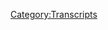 {{DEFAULTSORT:
    #_TRANSCRIPT_0624:November 30, 2021
}}{{Transcript
    | title         = [[624: November 30, 2021]]
    | caption       = [https://knowledgefight.libsyn.com/624-november-30-2021 Listen to this episode on Libsyn]
    | episodeNumber = [[624: November 30, 2021|624]]
    | length        = 01:30:22
}}

{{MessageBox
    | header     = Warning: Bot Generated Content
    | text       = This transcript was automatically generated by transcription software and likely contains many mistakes and misattributions. Please check the audio for definitive quotes, attribution, and context.
    | image      = N3yvass4myg91.webp
    | imagewidth = 50px
    | id         = warning
}}

{{TranscriptBlock
    | name      = Unknown Speaker
    | timestamp = 00:00:00.000
    | text      = I'm sick of them posing as if they're the good guys, saying, we are the bad guys.
}}

{{TranscriptBlock
    | name      = Unknown Speaker
    | timestamp = 00:00:28.000
    | text      = We are the bad guys. Knowledge Fight.
}}

{{TranscriptBlock
    | name      = Unknown Speaker
    | timestamp = 00:00:30.000
    | text      = Dan and George. Knowledge Fight.
}}

{{TranscriptBlock
    | name      = Unknown Speaker
    | timestamp = 00:00:32.000
    | text      = Red Alert. Red Alert. Red Alert.
}}

{{TranscriptBlock
    | name      = Unknown Speaker
    | timestamp = 00:00:34.000
    | text      = We need money.
}}

{{TranscriptBlock
    | name      = Unknown Speaker
    | timestamp = 00:00:36.000
    | text      = Red Alert. Red Alert. Red Alert.
}}

{{TranscriptBlock
    | name      = Unknown Speaker
    | timestamp = 00:00:38.000
    | text      = Andy and Kansas. Andy and Kansas.
}}

{{TranscriptBlock
    | name      = Unknown Speaker
    | timestamp = 00:00:40.000
    | text      = Stop it.
}}

{{TranscriptBlock
    | name      = Unknown Speaker
    | timestamp = 00:00:42.000
    | text      = Andy and Kansas. Andy and Kansas.
}}

{{TranscriptBlock
    | name      = Unknown Speaker
    | timestamp = 00:00:44.000
    | text      = It's time to pray.
}}

{{TranscriptBlock
    | name      = Unknown Speaker
    | timestamp = 00:00:46.000
    | text      = Andy and Kansas, you're on the air. Thanks for holding us.
}}

{{TranscriptBlock
    | name      = Unknown Speaker
    | timestamp = 00:00:48.000
    | text      = Hello, Alex. I'm a victim.
}}

{{TranscriptBlock
    | name      = Unknown Speaker
    | timestamp = 00:00:50.000
    | text      = I'm a huge fan. I love your work.
}}

{{TranscriptBlock
    | name      = Unknown Speaker
    | timestamp = 00:00:52.000
    | text      = Knowledge Fight.
}}

{{TranscriptBlock
    | name      = Unknown Speaker
    | timestamp = 00:00:54.000
    | text      = knowledgefight.com
}}

{{TranscriptBlock
    | name      = Unknown Speaker
    | timestamp = 00:00:56.000
    | text      = knowledgefight.com
}}

{{TranscriptBlock
    | name      = Unknown Speaker
    | timestamp = 00:00:58.000
    | text      = I love you.
}}

{{TranscriptBlock
    | name      = Unknown Speaker
    | timestamp = 00:01:00.000
    | text      = Hey, everybody. Welcome back to Knowledge Fight. I'm Dan.
}}

{{TranscriptBlock
    | name      = Unknown Speaker
    | timestamp = 00:01:02.000
    | text      = I'm Jordan. We're a couple dudes. We like to sit around, worship at the altar of Selene and talk a little bit about Alex Jones.
}}

{{TranscriptBlock
    | name      = Unknown Speaker
    | timestamp = 00:01:06.000
    | text      = Oh, indeed we are, Dan.
}}

{{TranscriptBlock
    | name      = Unknown Speaker
    | timestamp = 00:01:08.000
    | text      = Jordan. Dan. Jordan.
}}

{{TranscriptBlock
    | name      = Unknown Speaker
    | timestamp = 00:01:10.000
    | text      = Quick question for you. What's up?
}}

{{TranscriptBlock
    | name      = Unknown Speaker
    | timestamp = 00:01:12.000
    | text      = What's your bright spot today?
}}

{{TranscriptBlock
    | name      = Unknown Speaker
    | timestamp = 00:01:14.000
    | text      = My bright spot today, Jordan, is new chords for the mics.
}}

{{TranscriptBlock
    | name      = Unknown Speaker
    | timestamp = 00:01:18.000
    | text      = Yes, yes, there are new chords.
}}

{{TranscriptBlock
    | name      = Unknown Speaker
    | timestamp = 00:01:20.000
    | text      = For those of you who edits the episodes and such, I have grown weary of hearing little pops every now and again.
}}

{{TranscriptBlock
    | name      = Unknown Speaker
    | timestamp = 00:01:26.000
    | text      = I know that it's something that can drive people crazy a little bit.
}}

{{TranscriptBlock
    | name      = Unknown Speaker
    | timestamp = 00:01:30.000
    | text      = So, I got new chords for the mics. Excellent.
}}

{{TranscriptBlock
    | name      = Unknown Speaker
    | timestamp = 00:01:32.000
    | text      = And I'm hoping that that problem will be resolved.
}}

{{TranscriptBlock
    | name      = Unknown Speaker
    | timestamp = 00:01:34.000
    | text      = Oh, it better be.
}}

{{TranscriptBlock
    | name      = Unknown Speaker
    | timestamp = 00:01:36.000
    | text      = Because that was almost certainly where that was coming from.
}}

{{TranscriptBlock
    | name      = Unknown Speaker
    | timestamp = 00:01:38.000
    | text      = Yeah, that sounds about right.
}}

{{TranscriptBlock
    | name      = Unknown Speaker
    | timestamp = 00:01:40.000
    | text      = Tech Perfectionism. God damn.
}}

{{TranscriptBlock
    | name      = Unknown Speaker
    | timestamp = 00:01:42.000
    | text      = I have somebody who recorded or replaced these chords after a couple months.
}}

{{TranscriptBlock
    | name      = Unknown Speaker
    | timestamp = 00:01:46.000
    | text      = Six years.
}}

{{TranscriptBlock
    | name      = Unknown Speaker
    | timestamp = 00:01:48.000
    | text      = Of knowing there was a problem.
}}

{{TranscriptBlock
    | name      = Unknown Speaker
    | timestamp = 00:01:50.000
    | text      = What about you?
}}

{{TranscriptBlock
    | name      = Unknown Speaker
    | timestamp = 00:01:52.000
    | text      = Mine is long underwear.
}}

{{TranscriptBlock
    | name      = Unknown Speaker
    | timestamp = 00:01:56.000
    | text      = Never worn long underwear before in my life.
}}

{{TranscriptBlock
    | name      = Unknown Speaker
    | timestamp = 00:01:58.000
    | text      = You know what I call that? Pants.
}}

{{TranscriptBlock
    | name      = Unknown Speaker
    | timestamp = 00:02:00.000
    | text      = Pants, baby.
}}

{{TranscriptBlock
    | name      = Unknown Speaker
    | timestamp = 00:02:02.000
    | text      = No, my partner got me these long underwear. I've never worn them before in my life.
}}

{{TranscriptBlock
    | name      = Unknown Speaker
    | timestamp = 00:02:08.000
    | text      = This morning, this was our first Chicago day where it was really down to that single digits temperature.
}}

{{TranscriptBlock
    | name      = Unknown Speaker
    | timestamp = 00:02:14.000
    | text      = I'm walking my dogs at 6.30. My legs are toasty and warm. I've never felt better in my life.
}}

{{TranscriptBlock
    | name      = Unknown Speaker
    | timestamp = 00:02:20.000
    | text      = Well, I'm happy for you.
}}

{{TranscriptBlock
    | name      = Unknown Speaker
    | timestamp = 00:02:22.000
    | text      = Yeah, it's great.
}}

{{TranscriptBlock
    | name      = Unknown Speaker
    | timestamp = 00:02:24.000
    | text      = Are they long johns? Is that the name of them?
}}

{{TranscriptBlock
    | name      = Unknown Speaker
    | timestamp = 00:02:26.000
    | text      = No, they're just the pants ones.
}}

{{TranscriptBlock
    | name      = Unknown Speaker
    | timestamp = 00:02:28.000
    | text      = I don't have the overall. I don't have the sleeves.
}}

{{TranscriptBlock
    | name      = Unknown Speaker
    | timestamp = 00:02:30.000
    | text      = I don't think the overall is necessary for the long johns.
}}

{{TranscriptBlock
    | name      = Unknown Speaker
    | timestamp = 00:02:32.000
    | text      = I can't open my asshole.
}}

{{TranscriptBlock
    | name      = Unknown Speaker
    | timestamp = 00:02:34.000
    | text      = You don't have the butt flap?
}}

{{TranscriptBlock
    | name      = Unknown Speaker
    | timestamp = 00:02:36.000
    | text      = You gotta work on that.
}}

{{TranscriptBlock
    | name      = Unknown Speaker
    | timestamp = 00:02:38.000
    | text      = You gotta get yourself a little bit of a better operation going there.
}}

{{TranscriptBlock
    | name      = Unknown Speaker
    | timestamp = 00:02:40.000
    | text      = Get yourself a butt flap.
}}

{{TranscriptBlock
    | name      = Unknown Speaker
    | timestamp = 00:02:42.000
    | text      = Well, you know, I'm not going to be in the ice fishing range.
}}

{{TranscriptBlock
    | name      = Unknown Speaker
    | timestamp = 00:02:46.000
    | text      = You need to turn yourself into a little boy from a comic strip.
}}

{{TranscriptBlock
    | name      = Unknown Speaker
    | timestamp = 00:02:50.000
    | text      = I don't think that's a terrible idea. I wear the same exact clothes every day, so that would make sense.
}}

{{TranscriptBlock
    | name      = Unknown Speaker
    | timestamp = 00:02:54.000
    | text      = There you go.
}}

{{TranscriptBlock
    | name      = Unknown Speaker
    | timestamp = 00:02:56.000
    | text      = So, Jordan, today we are back in the present day.
}}

{{TranscriptBlock
    | name      = Unknown Speaker
    | timestamp = 00:02:58.000
    | text      = We are going to be talking about November 30th, 2021 Blackjack.
}}

{{TranscriptBlock
    | name      = Unknown Speaker
    | timestamp = 00:03:02.000
    | text      = Blackjack! You beat me.
}}

{{TranscriptBlock
    | name      = Unknown Speaker
    | timestamp = 00:03:04.000
    | text      = And some people may have noticed that we had two 2003 episodes, our last two episodes.
}}

{{TranscriptBlock
    | name      = Unknown Speaker
    | timestamp = 00:03:08.000
    | text      = Something came up, everything is okay, but we had two episodes that we had pre-recorded.
}}

{{TranscriptBlock
    | name      = Unknown Speaker
    | timestamp = 00:03:14.000
    | text      = And so that's why there was some stuff going on in the world and maybe...
}}

{{TranscriptBlock
    | name      = Unknown Speaker
    | timestamp = 00:03:18.000
    | text      = Like, you know, Tucker said that Alex is a great journalist and we don't seem to know.
}}

{{TranscriptBlock
    | name      = Unknown Speaker
    | timestamp = 00:03:24.000
    | text      = It's because we recorded those before any of that stuff happened.
}}

{{TranscriptBlock
    | name      = Unknown Speaker
    | timestamp = 00:03:28.000
    | text      = So there's a lot of nonsense and some chicanery going on in this episode.
}}

{{TranscriptBlock
    | name      = Unknown Speaker
    | timestamp = 00:03:32.000
    | text      = And I'm excited to get down to business talking about all of it.
}}

{{TranscriptBlock
    | name      = Unknown Speaker
    | timestamp = 00:03:34.000
    | text      = But first, let's take a little moment to say hello to some new wonks.
}}

{{TranscriptBlock
    | name      = Unknown Speaker
    | timestamp = 00:03:37.000
    | text      = Oh that's a great idea.
}}

{{TranscriptBlock
    | name      = Unknown Speaker
    | timestamp = 00:03:39.000
    | text      = So first, the Ion Keenan group chat. Thank you so much you are now a policy wonk.
}}

{{TranscriptBlock
    | name      = Unknown Speaker
    | timestamp = 00:03:42.000
    | text      = I'm a policy wonk.
}}

{{TranscriptBlock
    | name      = Unknown Speaker
    | timestamp = 00:03:44.000
    | text      = Thank you very much.
}}

{{TranscriptBlock
    | name      = Unknown Speaker
    | timestamp = 00:03:46.000
    | text      = Next, Infojazzy Jim. Thank you so much you are now a policy wonk.
}}

{{TranscriptBlock
    | name      = Unknown Speaker
    | timestamp = 00:03:48.000
    | text      = I'm a policy wonk.
}}

{{TranscriptBlock
    | name      = Unknown Speaker
    | timestamp = 00:03:50.000
    | text      = Thank you very much Jim.
}}

{{TranscriptBlock
    | name      = Unknown Speaker
    | timestamp = 00:03:52.000
    | text      = Next, Laklin from Australia. Thank you so much you are now a policy wonk.
}}

{{TranscriptBlock
    | name      = Unknown Speaker
    | timestamp = 00:03:55.000
    | text      = I'm a policy wonk.
}}

{{TranscriptBlock
    | name      = Unknown Speaker
    | timestamp = 00:03:56.000
    | text      = Thanks, Laklin.
}}

{{TranscriptBlock
    | name      = Unknown Speaker
    | timestamp = 00:03:57.000
    | text      = Next, Scorpion Dagger. Thank you so much you are now a policy wonk.
}}

{{TranscriptBlock
    | name      = Unknown Speaker
    | timestamp = 00:04:00.000
    | text      = I'm a policy wonk.
}}

{{TranscriptBlock
    | name      = Unknown Speaker
    | timestamp = 00:04:01.000
    | text      = Thank you very much.
}}

{{TranscriptBlock
    | name      = Unknown Speaker
    | timestamp = 00:04:02.000
    | text      = And Kropotkin, that's Kropotkin, but like with a bird, the crow, thank you so much, you are now a policy wonk.
}}

{{TranscriptBlock
    | name      = Unknown Speaker
    | timestamp = 00:04:09.039
    | text      = I'm a policy wonk.
}}

{{TranscriptBlock
    | name      = Unknown Speaker
    | timestamp = 00:04:10.240
    | text      = Is that Brandon Lee or is that Jason Lee? Which one of those?
}}

{{TranscriptBlock
    | name      = Unknown Speaker
    | timestamp = 00:04:13.919
    | text      = And we got a technocrat in the mix, so Bianca Cortez, happy birthday, I love you, thank you so much, you are now a technocrat.
}}

{{TranscriptBlock
    | name      = Unknown Speaker
    | timestamp = 00:04:20.800
    | text      = I'm a policy wonk.
}}

{{TranscriptBlock
    | name      = Unknown Speaker
    | timestamp = 00:04:22.079
    | text      = Crikey mate, that's fantastic, have yourself a brew.
}}

{{TranscriptBlock
    | name      = Unknown Speaker
    | timestamp = 00:04:25.120
    | text      = How's your 401k doing, bro?
}}

{{TranscriptBlock
    | name      = Unknown Speaker
    | timestamp = 00:04:26.560
    | text      = Alright, we gotta go full tilt boogie on this Watson, alright? Let's just get down to business.
}}

{{TranscriptBlock
    | name      = Unknown Speaker
    | timestamp = 00:04:30.639
    | text      = We ain't making that money off that heroin, why you pimps so good?
}}

{{TranscriptBlock
    | name      = Unknown Speaker
    | timestamp = 00:04:34.480
    | text      = My neck is freakishly large, I declare info war on you.
}}

{{TranscriptBlock
    | name      = Unknown Speaker
    | timestamp = 00:04:38.879
    | text      = Thank you so much.
}}

{{TranscriptBlock
    | name      = Unknown Speaker
    | timestamp = 00:04:39.439
    | text      = Yes, thank you very much.
}}

{{TranscriptBlock
    | name      = Unknown Speaker
    | timestamp = 00:04:40.480
    | text      = Also, I've been thinking about this, with reset wars in the mix, I think it's time for us to do a reset too.
}}

{{TranscriptBlock
    | name      = Unknown Speaker
    | timestamp = 00:04:45.920
    | text      = You think so?
}}

{{TranscriptBlock
    | name      = Unknown Speaker
    | timestamp = 00:04:46.560
    | text      = I think I need to make some new sound drops.
}}

{{TranscriptBlock
    | name      = Unknown Speaker
    | timestamp = 00:04:48.639
    | text      = I don't know if we want to participate, because then we're participants in the reset wars, you understand?
}}

{{TranscriptBlock
    | name      = Unknown Speaker
    | timestamp = 00:04:53.279
    | text      = If we reset, we have entered the fray of reset warring.
}}

{{TranscriptBlock
    | name      = Unknown Speaker
    | timestamp = 00:04:56.800
    | text      = I think I'm just doing a parody of it by making a new sound effect.
}}

{{TranscriptBlock
    | name      = Unknown Speaker
    | timestamp = 00:05:00.879
    | text      = Well, I mean, sure, that's one way of viewing it.
}}

{{TranscriptBlock
    | name      = Unknown Speaker
    | timestamp = 00:05:04.720
    | text      = So, Jordan, this episode is silly, it's stupid, but here's an out of context drop from it.
}}

{{TranscriptBlock
    | name      = Unknown Speaker
    | timestamp = 00:05:11.120
    | text      = Yes, I can go into a rage and I can pull somebody's head off their body,
}}

{{TranscriptBlock
    | name      = Unknown Speaker
    | timestamp = 00:05:15.439
    | text      = but I could do it even more powerfully through love.
}}

{{TranscriptBlock
    | name      = Unknown Speaker
    | timestamp = 00:05:19.519
    | text      = Yes, I could pull your head off your body more powerfully with love.
}}

{{TranscriptBlock
    | name      = Unknown Speaker
    | timestamp = 00:05:24.319
    | text      = Because of love.
}}

{{TranscriptBlock
    | name      = Unknown Speaker
    | timestamp = 00:05:25.360
    | text      = Because of love.
}}

{{TranscriptBlock
    | name      = Unknown Speaker
    | timestamp = 00:05:26.319
    | text      = We can pull heads off for love.
}}

{{TranscriptBlock
    | name      = Unknown Speaker
    | timestamp = 00:05:27.920
    | text      = That's interesting, that's interesting.
}}

{{TranscriptBlock
    | name      = Unknown Speaker
    | timestamp = 00:05:29.680
    | text      = Yeah, it's a perspective.
}}

{{TranscriptBlock
    | name      = Unknown Speaker
    | timestamp = 00:05:31.360
    | text      = That's a new twist on the mom lifting up the car to save her baby.
}}

{{TranscriptBlock
    | name      = Unknown Speaker
    | timestamp = 00:05:34.639
    | text      = The mom just rips the head off of somebody within a block radius of her baby.
}}

{{TranscriptBlock
    | name      = Unknown Speaker
    | timestamp = 00:05:38.800
    | text      = I feel like that's where that was coming from.
}}

{{TranscriptBlock
    | name      = Unknown Speaker
    | timestamp = 00:05:41.120
    | text      = Yeah, yeah, yeah.
}}

{{TranscriptBlock
    | name      = Unknown Speaker
    | timestamp = 00:05:42.000
    | text      = So we start off here on November 30th with Alex reporting on a clip that he's heard of Joe Biden.
}}

{{TranscriptBlock
    | name      = Unknown Speaker
    | timestamp = 00:05:49.600
    | text      = Sure.
}}

{{TranscriptBlock
    | name      = Unknown Speaker
    | timestamp = 00:05:50.100
    | text      = Well, mark down your calendar of Monday, November 29th, 2021 for the date that Joe
}}

{{TranscriptBlock
    | name      = Unknown Speaker
    | timestamp = 00:05:56.500
    | text      = Biden announced publicly that he is holding 350 million Americans hostage.
}}

{{TranscriptBlock
    | name      = Unknown Speaker
    | timestamp = 00:06:05.379
    | text      = We'll play the clip in a moment.
}}

{{TranscriptBlock
    | name      = Unknown Speaker
    | timestamp = 00:06:12.100
    | text      = I do like the event, I like the idea of him being in that situation room that where you
}}

{{TranscriptBlock
    | name      = Unknown Speaker
    | timestamp = 00:06:16.740
    | text      = remember the picture of Obama watching him sitting in there just twiddling his thumbs.
}}

{{TranscriptBlock
    | name      = Unknown Speaker
    | timestamp = 00:06:23.060
    | text      = I have all of you under hostage.
}}

{{TranscriptBlock
    | name      = Unknown Speaker
    | timestamp = 00:06:26.660
    | text      = It seems like a clip that Alex is definitely gonna play.
}}

{{TranscriptBlock
    | name      = Unknown Speaker
    | timestamp = 00:06:29.540
    | text      = Yeah, that sounds right.
}}

{{TranscriptBlock
    | name      = Unknown Speaker
    | timestamp = 00:06:30.819
    | text      = So there's a new theory that Alex has, and it's based on a clip that he saw of this woman
}}

{{TranscriptBlock
    | name      = Unknown Speaker
    | timestamp = 00:06:36.420
    | text      = being interviewed on Fox News, who he will not stop saying is beautiful.
}}

{{TranscriptBlock
    | name      = Unknown Speaker
    | timestamp = 00:06:42.980
    | text      = And it's a little upsetting.
}}

{{TranscriptBlock
    | name      = Unknown Speaker
    | timestamp = 00:06:45.300
    | text      = Yeah, but this is the new idea that COVID is an unsolvable problem that the globalists
}}

{{TranscriptBlock
    | name      = Unknown Speaker
    | timestamp = 00:06:51.540
    | text      = have created in order to, you know, pretend that they're solving the problem, which leads
}}

{{TranscriptBlock
    | name      = Unknown Speaker
    | timestamp = 00:06:56.980
    | text      = to more control.
}}

{{TranscriptBlock
    | name      = Unknown Speaker
    | timestamp = 00:06:57.540
    | text      = Wow, I want to slap somebody.
}}

{{TranscriptBlock
    | name      = Unknown Speaker
    | timestamp = 00:06:59.459
    | text      = Yep.
}}

{{TranscriptBlock
    | name      = Unknown Speaker
    | timestamp = 00:06:59.860
    | text      = And so that's one of the big themes of this episode.
}}

{{TranscriptBlock
    | name      = Unknown Speaker
    | timestamp = 00:07:01.779
    | text      = Oh, boy.
}}

{{TranscriptBlock
    | name      = Unknown Speaker
    | timestamp = 00:07:02.339
    | text      = The COVID-19 is a unsolvable problem designed to transfer all power and control to a select
}}

{{TranscriptBlock
    | name      = Unknown Speaker
    | timestamp = 00:07:09.300
    | text      = group of multinational big pharma corporations owned and controlled by three banking families.
}}

{{TranscriptBlock
    | name      = Unknown Speaker
    | timestamp = 00:07:16.660
    | text      = And everywhere I see people on the street, I see people even on mainline news saying,
}}

{{TranscriptBlock
    | name      = Unknown Speaker
    | timestamp = 00:07:21.939
    | text      = wait a minute, way more people died in 2021 of COVID than died in 2020.
}}

{{TranscriptBlock
    | name      = Unknown Speaker
    | timestamp = 00:07:28.180
    | text      = And way more people are dying, period.
}}

{{TranscriptBlock
    | name      = Unknown Speaker
    | timestamp = 00:07:30.660
    | text      = Last year, the life expectancy was the same, 74 years for a man, 76 for a woman.
}}

{{TranscriptBlock
    | name      = Unknown Speaker
    | timestamp = 00:07:40.100
    | text      = Now it's dropped two years for men and two years for women.
}}

{{TranscriptBlock
    | name      = Unknown Speaker
    | timestamp = 00:07:43.860
    | text      = Just this year, the average has dropped two years.
}}

{{TranscriptBlock
    | name      = Unknown Speaker
    | timestamp = 00:07:50.420
    | text      = And they put different actuaries out.
}}

{{TranscriptBlock
    | name      = Unknown Speaker
    | timestamp = 00:07:52.100
    | text      = I saw a few this weekend.
}}

{{TranscriptBlock
    | name      = Unknown Speaker
    | timestamp = 00:07:53.300
    | text      = Oh, some actuaries.
}}

{{TranscriptBlock
    | name      = Unknown Speaker
    | timestamp = 00:07:54.259
    | text      = Ah, I can't believe that I missed those actuaries.
}}

{{TranscriptBlock
    | name      = Unknown Speaker
    | timestamp = 00:07:57.300
    | text      = Yeah.
}}

{{TranscriptBlock
    | name      = Unknown Speaker
    | timestamp = 00:07:57.779
    | text      = It is true that the preliminary numbers are showing that there were more deaths in the
}}

{{TranscriptBlock
    | name      = Unknown Speaker
    | timestamp = 00:08:01.379
    | text      = US in 2021 than there were in 2020.
}}

{{TranscriptBlock
    | name      = Unknown Speaker
    | timestamp = 00:08:04.500
    | text      = And while that might seem like an argument against vaccines on the surface, it's actually
}}

{{TranscriptBlock
    | name      = Unknown Speaker
    | timestamp = 00:08:08.819
    | text      = the opposite.
}}

{{TranscriptBlock
    | name      = Unknown Speaker
    | timestamp = 00:08:09.459
    | text      = And unfortunately, it's not all that surprising considering the way things have gone.
}}

{{TranscriptBlock
    | name      = Unknown Speaker
    | timestamp = 00:08:13.379
    | text      = The explanation is super simple.
}}

{{TranscriptBlock
    | name      = Unknown Speaker
    | timestamp = 00:08:15.459
    | text      = Vaccination rates are not high enough.
}}

{{TranscriptBlock
    | name      = Unknown Speaker
    | timestamp = 00:08:17.699
    | text      = And that is being combined with people going back to pre-COVID behavior patterns at the
}}

{{TranscriptBlock
    | name      = Unknown Speaker
    | timestamp = 00:08:21.699
    | text      = same time that the Delta variant was going around and being more highly transmissible.
}}

{{TranscriptBlock
    | name      = Unknown Speaker
    | timestamp = 00:08:26.100
    | text      = As it's summed up in the New York Times, quote, many Americans are behaving as though COVID-19
}}

{{TranscriptBlock
    | name      = Unknown Speaker
    | timestamp = 00:08:30.899
    | text      = is now a manageable endemic disease rather than a crisis, a transition that will happen
}}

{{TranscriptBlock
    | name      = Unknown Speaker
    | timestamp = 00:08:35.539
    | text      = eventually, but has not happened yet.
}}

{{TranscriptBlock
    | name      = Unknown Speaker
    | timestamp = 00:08:38.740
    | text      = This is leading to wider spread and there are significant gaps in immunity in the public,
}}

{{TranscriptBlock
    | name      = Unknown Speaker
    | timestamp = 00:08:42.820
    | text      = and that's led to deaths.
}}

{{TranscriptBlock
    | name      = Unknown Speaker
    | timestamp = 00:08:44.580
    | text      = One of the most important aspects to resolving this problem is the US not having under 60%
}}

{{TranscriptBlock
    | name      = Unknown Speaker
    | timestamp = 00:08:49.860
    | text      = vaccination rates in the population.
}}

{{TranscriptBlock
    | name      = Unknown Speaker
    | timestamp = 00:08:52.019
    | text      = But with voices like Alex being taken seriously at all, it doesn't seem like we're going to
}}

{{TranscriptBlock
    | name      = Unknown Speaker
    | timestamp = 00:08:56.179
    | text      = get there anytime soon.
}}

{{TranscriptBlock
    | name      = Unknown Speaker
    | timestamp = 00:08:57.299
    | text      = As for the life expectancy thing, Alex is operating off imprecise information.
}}

{{TranscriptBlock
    | name      = Unknown Speaker
    | timestamp = 00:09:02.500
    | text      = We don't have the numbers yet on 2021 for this kind of thing, but the CDC's National
}}

{{TranscriptBlock
    | name      = Unknown Speaker
    | timestamp = 00:09:07.620
    | text      = Center for Health Statistics announced in July that average life expectancy dropped
}}

{{TranscriptBlock
    | name      = Unknown Speaker
    | timestamp = 00:09:12.659
    | text      = approximately 1.5 years between 2019 and 2020.
}}

{{TranscriptBlock
    | name      = Unknown Speaker
    | timestamp = 00:09:17.220
    | text      = It's not two years for men and women, it's 1.8 years for men and 1.2 years for women,
}}

{{TranscriptBlock
    | name      = Unknown Speaker
    | timestamp = 00:09:22.899
    | text      = averaging out to 1.5.
}}

{{TranscriptBlock
    | name      = Unknown Speaker
    | timestamp = 00:09:25.460
    | text      = A lot of this does have to do with COVID deaths, and honestly, when we have numbers for 2021,
}}

{{TranscriptBlock
    | name      = Unknown Speaker
    | timestamp = 00:09:30.340
    | text      = it's possible that the number might be even worse.
}}

{{TranscriptBlock
    | name      = Unknown Speaker
    | timestamp = 00:09:33.860
    | text      = But he's speaking with us very precisely.
}}

{{TranscriptBlock
    | name      = Unknown Speaker
    | timestamp = 00:09:35.700
    | text      = Right, right, right.
}}

{{TranscriptBlock
    | name      = Unknown Speaker
    | timestamp = 00:09:36.580
    | text      = And he's talking about life expectancy as though if you are 70 now, you will die in
}}

{{TranscriptBlock
    | name      = Unknown Speaker
    | timestamp = 00:09:42.980
    | text      = two years.
}}

{{TranscriptBlock
    | name      = Unknown Speaker
    | timestamp = 00:09:43.940
    | text      = You will die in two years, whereas if you were 69 last year, you would have died in
}}

{{TranscriptBlock
    | name      = Unknown Speaker
    | timestamp = 00:09:49.700
    | text      = five years.
}}

{{TranscriptBlock
    | name      = Unknown Speaker
    | timestamp = 00:09:50.179
    | text      = That's not how it works.
}}

{{TranscriptBlock
    | name      = Unknown Speaker
    | timestamp = 00:09:51.299
    | text      = It's not.
}}

{{TranscriptBlock
    | name      = Unknown Speaker
    | timestamp = 00:09:52.019
    | text      = No.
}}

{{TranscriptBlock
    | name      = Unknown Speaker
    | timestamp = 00:09:52.340
    | text      = Although it is fun to imagine that he thinks that it's like, if you're 70, you better
}}

{{TranscriptBlock
    | name      = Unknown Speaker
    | timestamp = 00:09:56.419
    | text      = not stop running.
}}

{{TranscriptBlock
    | name      = Unknown Speaker
    | timestamp = 00:09:57.299
    | text      = It does feel like that's kind of his argument.
}}

{{TranscriptBlock
    | name      = Unknown Speaker
    | timestamp = 00:10:00.340
    | text      = He's like, man, 70-year-old people used to live four years longer and now they're dead.
}}

{{TranscriptBlock
    | name      = Unknown Speaker
    | timestamp = 00:10:04.740
    | text      = Yeah, they're fucked.
}}

{{TranscriptBlock
    | name      = Unknown Speaker
    | timestamp = 00:10:05.940
    | text      = Yep.
}}

{{TranscriptBlock
    | name      = Unknown Speaker
    | timestamp = 00:10:06.580
    | text      = Also, I have no idea what Alex is talking about with the various actuaries nonsense,
}}

{{TranscriptBlock
    | name      = Unknown Speaker
    | timestamp = 00:10:10.740
    | text      = but if he does know about the three banking families that own everything and are taking
}}

{{TranscriptBlock
    | name      = Unknown Speaker
    | timestamp = 00:10:14.980
    | text      = over, I think he has a duty to be more specific about that.
}}

{{TranscriptBlock
    | name      = Unknown Speaker
    | timestamp = 00:10:18.179
    | text      = I mean, if there's three banking families, they have proprietary actuaries because they're
}}

{{TranscriptBlock
    | name      = Unknown Speaker
    | timestamp = 00:10:25.299
    | text      = in competition with each other.
}}

{{TranscriptBlock
    | name      = Unknown Speaker
    | timestamp = 00:10:26.899
    | text      = They don't want to give...
}}

{{TranscriptBlock
    | name      = Unknown Speaker
    | timestamp = 00:10:27.460
    | text      = I don't know if the bank families are related to the actuaries.
}}

{{TranscriptBlock
    | name      = Unknown Speaker
    | timestamp = 00:10:31.700
    | text      = I just think he just said it, honestly.
}}

{{TranscriptBlock
    | name      = Unknown Speaker
    | timestamp = 00:10:35.059
    | text      = I mean, actuaries is a fun word to say.
}}

{{TranscriptBlock
    | name      = Unknown Speaker
    | timestamp = 00:10:37.220
    | text      = He says actuaries all the time.
}}

{{TranscriptBlock
    | name      = Unknown Speaker
    | timestamp = 00:10:38.659
    | text      = And I think he just threw out the three banking families because it's sort of like a hat tip
}}

{{TranscriptBlock
    | name      = Unknown Speaker
    | timestamp = 00:10:43.220
    | text      = to the old school conspiracy folks who might be listening.
}}

{{TranscriptBlock
    | name      = Unknown Speaker
    | timestamp = 00:10:47.460
    | text      = You love me talking about bloodlines and banking families.
}}

{{TranscriptBlock
    | name      = Unknown Speaker
    | timestamp = 00:10:50.899
    | text      = Oh, yeah.
}}

{{TranscriptBlock
    | name      = Unknown Speaker
    | timestamp = 00:10:51.620
    | text      = How you doing out there, old school fans?
}}

{{TranscriptBlock
    | name      = Unknown Speaker
    | timestamp = 00:10:54.820
    | text      = So there's some statistics that are going around, also having to do with future predictions
}}

{{TranscriptBlock
    | name      = Unknown Speaker
    | timestamp = 00:11:00.580
    | text      = about lifespan that are pretty troubling.
}}

{{TranscriptBlock
    | name      = Unknown Speaker
    | timestamp = 00:11:02.580
    | text      = It's estimated that, wow, people aren't going to live but to their late 60s in the
}}

{{TranscriptBlock
    | name      = Unknown Speaker
    | timestamp = 00:11:11.059
    | text      = next few years.
}}

{{TranscriptBlock
    | name      = Unknown Speaker
    | timestamp = 00:11:11.860
    | text      = And they say scientists are baffled.
}}

{{TranscriptBlock
    | name      = Unknown Speaker
    | timestamp = 00:11:14.340
    | text      = Gee, what just started happening?
}}

{{TranscriptBlock
    | name      = Unknown Speaker
    | timestamp = 00:11:16.580
    | text      = Oh, scientists are baffled why there's been a 66th time, not percent, 66 times.
}}

{{TranscriptBlock
    | name      = Unknown Speaker
    | timestamp = 00:11:28.580
    | text      = That's 100% 66 times.
}}

{{TranscriptBlock
    | name      = Unknown Speaker
    | timestamp = 00:11:30.259
    | text      = Increase in heart attacks in soccer players around the world alone.
}}

{{TranscriptBlock
    | name      = Unknown Speaker
    | timestamp = 00:11:36.580
    | text      = If you didn't listen to Alex's show regularly, it'd probably come off strange to hear him
}}

{{TranscriptBlock
    | name      = Unknown Speaker
    | timestamp = 00:11:41.059
    | text      = citing the population of soccer players as an index group for heart attacks.
}}

{{TranscriptBlock
    | name      = Unknown Speaker
    | timestamp = 00:11:45.059
    | text      = But this is one of his big COVID vaccine narratives.
}}

{{TranscriptBlock
    | name      = Unknown Speaker
    | timestamp = 00:11:47.539
    | text      = Okay.
}}

{{TranscriptBlock
    | name      = Unknown Speaker
    | timestamp = 00:11:47.860
    | text      = I see you throwing your hands up in the air.
}}

{{TranscriptBlock
    | name      = Unknown Speaker
    | timestamp = 00:11:50.179
    | text      = Okay, sure.
}}

{{TranscriptBlock
    | name      = Unknown Speaker
    | timestamp = 00:11:51.139
    | text      = Yeah.
}}

{{TranscriptBlock
    | name      = Unknown Speaker
    | timestamp = 00:11:51.460
    | text      = Yeah.
}}

{{TranscriptBlock
    | name      = Unknown Speaker
    | timestamp = 00:11:51.860
    | text      = According to some of his weirdo guests, there's a 66 times increase in the heart attacks among
}}

{{TranscriptBlock
    | name      = Unknown Speaker
    | timestamp = 00:11:56.740
    | text      = soccer players, and this is due to them being vaccinated and the vaccine causing these heart
}}

{{TranscriptBlock
    | name      = Unknown Speaker
    | timestamp = 00:12:01.139
    | text      = attacks.
}}

{{TranscriptBlock
    | name      = Unknown Speaker
    | timestamp = 00:12:01.539
    | text      = Sure.
}}

{{TranscriptBlock
    | name      = Unknown Speaker
    | timestamp = 00:12:02.100
    | text      = There have been a number of heart attacks among soccer players in the last year, but
}}

{{TranscriptBlock
    | name      = Unknown Speaker
    | timestamp = 00:12:05.379
    | text      = the problem is that what Alex and his guests are doing is preying on the audience's ignorance
}}

{{TranscriptBlock
    | name      = Unknown Speaker
    | timestamp = 00:12:10.179
    | text      = of some counterintuitive data sets.
}}

{{TranscriptBlock
    | name      = Unknown Speaker
    | timestamp = 00:12:12.980
    | text      = For instance, let me read you this headline from The Guardian.
}}

{{TranscriptBlock
    | name      = Unknown Speaker
    | timestamp = 00:12:16.019
    | text      = Quote, more young footballers dying of heart problems than thought FA study finds.
}}

{{TranscriptBlock
    | name      = Unknown Speaker
    | timestamp = 00:12:21.860
    | text      = It could seem like this would tend to back up Alex's theory, but in fact, that article
}}

{{TranscriptBlock
    | name      = Unknown Speaker
    | timestamp = 00:12:25.620
    | text      = was published in August 2018 before COVID and even before the vaccines existed.
}}

{{TranscriptBlock
    | name      = Unknown Speaker
    | timestamp = 00:12:30.980
    | text      = Hmm.
}}

{{TranscriptBlock
    | name      = Unknown Speaker
    | timestamp = 00:12:31.460
    | text      = There's this LA Times article from 2012 titled, quote, the frightening frequency of heart
}}

{{TranscriptBlock
    | name      = Unknown Speaker
    | timestamp = 00:12:36.419
    | text      = attacks in soccer.
}}

{{TranscriptBlock
    | name      = Unknown Speaker
    | timestamp = 00:12:37.779
    | text      = There was a 2015 article from the New York Post titled, quote, Belgium's young soccer
}}

{{TranscriptBlock
    | name      = Unknown Speaker
    | timestamp = 00:12:42.019
    | text      = players dropping dead of heart attacks.
}}

{{TranscriptBlock
    | name      = Unknown Speaker
    | timestamp = 00:12:44.740
    | text      = The point here is that the issue of heart problems and soccer players has been something
}}

{{TranscriptBlock
    | name      = Unknown Speaker
    | timestamp = 00:12:48.580
    | text      = that experts have looked at and have been dealing with for years long before COVID became
}}

{{TranscriptBlock
    | name      = Unknown Speaker
    | timestamp = 00:12:52.580
    | text      = an issue.
}}

{{TranscriptBlock
    | name      = Unknown Speaker
    | timestamp = 00:12:53.059
    | text      = A lot of the articles I read discuss the imperfect nature of preemptive heart screening, particularly
}}

{{TranscriptBlock
    | name      = Unknown Speaker
    | timestamp = 00:12:57.940
    | text      = for younger soccer players, as a contributing factor to the higher than expected levels
}}

{{TranscriptBlock
    | name      = Unknown Speaker
    | timestamp = 00:13:02.500
    | text      = of cardiac issues.
}}

{{TranscriptBlock
    | name      = Unknown Speaker
    | timestamp = 00:13:04.500
    | text      = Another factor is that soccer is one of the more strenuous sports you can play where your
}}

{{TranscriptBlock
    | name      = Unknown Speaker
    | timestamp = 00:13:08.259
    | text      = cardio is really challenged.
}}

{{TranscriptBlock
    | name      = Unknown Speaker
    | timestamp = 00:13:10.019
    | text      = So if you have an underlying hereditary heart condition, for example, playing soccer is
}}

{{TranscriptBlock
    | name      = Unknown Speaker
    | timestamp = 00:13:13.860
    | text      = something that has the possibility of exacerbating that condition or even bringing on cardiac
}}

{{TranscriptBlock
    | name      = Unknown Speaker
    | timestamp = 00:13:18.500
    | text      = arrest.
}}

{{TranscriptBlock
    | name      = Unknown Speaker
    | timestamp = 00:13:18.980
    | text      = It makes me almost, you know, makes me almost happy to have my little bit of CTE from high
}}

{{TranscriptBlock
    | name      = Unknown Speaker
    | timestamp = 00:13:24.659
    | text      = school football.
}}

{{TranscriptBlock
    | name      = Unknown Speaker
    | timestamp = 00:13:25.299
    | text      = I didn't have a heart attack, buddy.
}}

{{TranscriptBlock
    | name      = Unknown Speaker
    | timestamp = 00:13:26.659
    | text      = How about that?
}}

{{TranscriptBlock
    | name      = Unknown Speaker
    | timestamp = 00:13:27.299
    | text      = Yeah, you dodged a bullet.
}}

{{TranscriptBlock
    | name      = Unknown Speaker
    | timestamp = 00:13:29.220
    | text      = Yeah, sure.
}}

{{TranscriptBlock
    | name      = Unknown Speaker
    | timestamp = 00:13:29.700
    | text      = Also, another thing that needs to be taken into consideration is maybe we don't feel
}}

{{TranscriptBlock
    | name      = Unknown Speaker
    | timestamp = 00:13:33.860
    | text      = this as much as being people in the United States.
}}

{{TranscriptBlock
    | name      = Unknown Speaker
    | timestamp = 00:13:36.500
    | text      = Sure, sure.
}}

{{TranscriptBlock
    | name      = Unknown Speaker
    | timestamp = 00:13:36.980
    | text      = But soccer is one of the most widely played sports.
}}

{{TranscriptBlock
    | name      = Unknown Speaker
    | timestamp = 00:13:39.700
    | text      = It's the biggest sport in the world.
}}

{{TranscriptBlock
    | name      = Unknown Speaker
    | timestamp = 00:13:41.059
    | text      = Yes.
}}

{{TranscriptBlock
    | name      = Unknown Speaker
    | timestamp = 00:13:41.379
    | text      = It's by far the biggest sport in the world.
}}

{{TranscriptBlock
    | name      = Unknown Speaker
    | timestamp = 00:13:43.139
    | text      = It's the beautiful game.
}}

{{TranscriptBlock
    | name      = Unknown Speaker
    | timestamp = 00:13:44.179
    | text      = Yes.
}}

{{TranscriptBlock
    | name      = Unknown Speaker
    | timestamp = 00:13:44.419
    | text      = It's great.
}}

{{TranscriptBlock
    | name      = Unknown Speaker
    | timestamp = 00:13:44.980
    | text      = So sort of representatively, the number of people who you could say, like, had a heart
}}

{{TranscriptBlock
    | name      = Unknown Speaker
    | timestamp = 00:13:51.059
    | text      = attack playing soccer around the world would be it's a lot.
}}

{{TranscriptBlock
    | name      = Unknown Speaker
    | timestamp = 00:13:56.179
    | text      = The pool from which you're drawing is a lot larger.
}}

{{TranscriptBlock
    | name      = Unknown Speaker
    | timestamp = 00:13:58.899
    | text      = And to a certain extent, everyone elsewhere is almost always just got a soccer ball around
}}

{{TranscriptBlock
    | name      = Unknown Speaker
    | timestamp = 00:14:03.460
    | text      = wherever they go.
}}

{{TranscriptBlock
    | name      = Unknown Speaker
    | timestamp = 00:14:04.580
    | text      = You could be walking down the street, header, and then all of a sudden you drop dead and
}}

{{TranscriptBlock
    | name      = Unknown Speaker
    | timestamp = 00:14:08.100
    | text      = that's a soccer related injury.
}}

{{TranscriptBlock
    | name      = Unknown Speaker
    | timestamp = 00:14:09.620
    | text      = You see, I watched a season of The Amazing Grace, every country they go to, it's just
}}

{{TranscriptBlock
    | name      = Unknown Speaker
    | timestamp = 00:14:15.460
    | text      = people kicking soccer balls around.
}}

{{TranscriptBlock
    | name      = Unknown Speaker
    | timestamp = 00:14:16.500
    | text      = Just non-stop soccer balls.
}}

{{TranscriptBlock
    | name      = Unknown Speaker
    | timestamp = 00:14:17.779
    | text      = Yeah.
}}

{{TranscriptBlock
    | name      = Unknown Speaker
    | timestamp = 00:14:18.659
    | text      = Alex and his weirdo friends probably know about this history of the sort of correlation
}}

{{TranscriptBlock
    | name      = Unknown Speaker
    | timestamp = 00:14:25.139
    | text      = of soccer players and heart attacks or the relationship between those two things.
}}

{{TranscriptBlock
    | name      = Unknown Speaker
    | timestamp = 00:14:29.059
    | text      = Right, right, right.
}}

{{TranscriptBlock
    | name      = Unknown Speaker
    | timestamp = 00:14:29.539
    | text      = I think they probably know about it and are pretending they don't so they can use the
}}

{{TranscriptBlock
    | name      = Unknown Speaker
    | timestamp = 00:14:32.740
    | text      = instances of recent heart related issues among soccer players to fuel COVID vaccine conspiracies.
}}

{{TranscriptBlock
    | name      = Unknown Speaker
    | timestamp = 00:14:37.940
    | text      = And it's garbage.
}}

{{TranscriptBlock
    | name      = Unknown Speaker
    | timestamp = 00:14:39.220
    | text      = Right.
}}

{{TranscriptBlock
    | name      = Unknown Speaker
    | timestamp = 00:14:39.539
    | text      = Yeah.
}}

{{TranscriptBlock
    | name      = Unknown Speaker
    | timestamp = 00:14:40.179
    | text      = I don't even know where the 66 times number comes from.
}}

{{TranscriptBlock
    | name      = Unknown Speaker
    | timestamp = 00:14:43.139
    | text      = Where would it come from?
}}

{{TranscriptBlock
    | name      = Unknown Speaker
    | timestamp = 00:14:44.580
    | text      = I don't know.
}}

{{TranscriptBlock
    | name      = Unknown Speaker
    | timestamp = 00:14:45.139
    | text      = Who's doing things in multiples of 66?
}}

{{TranscriptBlock
    | name      = Unknown Speaker
    | timestamp = 00:14:48.340
    | text      = Ah, 666.
}}

{{TranscriptBlock
    | name      = Unknown Speaker
    | timestamp = 00:14:50.820
    | text      = Devil.
}}

{{TranscriptBlock
    | name      = Unknown Speaker
    | timestamp = 00:14:51.299
    | text      = We're there.
}}

{{TranscriptBlock
    | name      = Unknown Speaker
    | timestamp = 00:14:51.700
    | text      = There it is.
}}

{{TranscriptBlock
    | name      = Unknown Speaker
    | timestamp = 00:14:52.100
    | text      = There it is.
}}

{{TranscriptBlock
    | name      = Unknown Speaker
    | timestamp = 00:14:53.460
    | text      = So there's another thing that is going on along with the like COVID's this unsolvable
}}

{{TranscriptBlock
    | name      = Unknown Speaker
    | timestamp = 00:14:58.740
    | text      = problem the globalists have created.
}}

{{TranscriptBlock
    | name      = Unknown Speaker
    | timestamp = 00:15:00.500
    | text      = There's another big catch phrase that's running through this episode and that is,
}}

{{TranscriptBlock
    | name      = Unknown Speaker
    | timestamp = 00:15:05.059
    | text      = all right, look, we got Biden.
}}

{{TranscriptBlock
    | name      = Unknown Speaker
    | timestamp = 00:15:07.379
    | text      = He's the good cop.
}}

{{TranscriptBlock
    | name      = Unknown Speaker
    | timestamp = 00:15:08.740
    | text      = Fauci?
}}

{{TranscriptBlock
    | name      = Unknown Speaker
    | timestamp = 00:15:09.220
    | text      = Sure.
}}

{{TranscriptBlock
    | name      = Unknown Speaker
    | timestamp = 00:15:09.620
    | text      = Bad cop.
}}

{{TranscriptBlock
    | name      = Unknown Speaker
    | timestamp = 00:15:10.419
    | text      = Really?
}}

{{TranscriptBlock
    | name      = Unknown Speaker
    | timestamp = 00:15:10.899
    | text      = Fauci's saying we need lockdowns again where Biden's like, come on, just wear a mask.
}}

{{TranscriptBlock
    | name      = Unknown Speaker
    | timestamp = 00:15:15.299
    | text      = Okay.
}}

{{TranscriptBlock
    | name      = Unknown Speaker
    | timestamp = 00:15:16.419
    | text      = Thanks for simplifying things.
}}

{{TranscriptBlock
    | name      = Unknown Speaker
    | timestamp = 00:15:18.500
    | text      = I do appreciate all global problems being like good cop, bad cop.
}}

{{TranscriptBlock
    | name      = Unknown Speaker
    | timestamp = 00:15:22.340
    | text      = Now, well, it's funny you bring up global problems.
}}

{{TranscriptBlock
    | name      = Unknown Speaker
    | timestamp = 00:15:25.299
    | text      = There we go.
}}

{{TranscriptBlock
    | name      = Unknown Speaker
    | timestamp = 00:15:25.779
    | text      = Historical global problems.
}}

{{TranscriptBlock
    | name      = Unknown Speaker
    | timestamp = 00:15:27.139
    | text      = Sure.
}}

{{TranscriptBlock
    | name      = Unknown Speaker
    | timestamp = 00:15:27.379
    | text      = Because Alex almost makes an insane comparison here.
}}

{{TranscriptBlock
    | name      = Unknown Speaker
    | timestamp = 00:15:32.259
    | text      = And of course she saw Biden come out last night and say, we're going to hold you hostage.
}}

{{TranscriptBlock
    | name      = Unknown Speaker
    | timestamp = 00:15:39.299
    | text      = Fauci's the bad cop.
}}

{{TranscriptBlock
    | name      = Unknown Speaker
    | timestamp = 00:15:40.340
    | text      = He's the good cop.
}}

{{TranscriptBlock
    | name      = Unknown Speaker
    | timestamp = 00:15:41.299
    | text      = Dr. Mengele is the bad guy.
}}

{{TranscriptBlock
    | name      = Unknown Speaker
    | timestamp = 00:15:43.379
    | text      = What?
}}

{{TranscriptBlock
    | name      = Unknown Speaker
    | timestamp = 00:15:43.779
    | text      = In this equation.
}}

{{TranscriptBlock
    | name      = Unknown Speaker
    | timestamp = 00:15:44.580
    | text      = And then Biden plays the good cop.
}}

{{TranscriptBlock
    | name      = Unknown Speaker
    | timestamp = 00:15:47.379
    | text      = Wait.
}}

{{TranscriptBlock
    | name      = Unknown Speaker
    | timestamp = 00:15:49.059
    | text      = I understand.
}}

{{TranscriptBlock
    | name      = Unknown Speaker
    | timestamp = 00:15:50.259
    | text      = I understand he's probably just trying to call Fauci Mengele.
}}

{{TranscriptBlock
    | name      = Unknown Speaker
    | timestamp = 00:15:53.379
    | text      = Right.
}}

{{TranscriptBlock
    | name      = Unknown Speaker
    | timestamp = 00:15:53.620
    | text      = But unfortunately the comparison that comes to mind is that Hitler is the good cop.
}}

{{TranscriptBlock
    | name      = Unknown Speaker
    | timestamp = 00:15:58.580
    | text      = That's what I'm hearing.
}}

{{TranscriptBlock
    | name      = Unknown Speaker
    | timestamp = 00:15:59.940
    | text      = That's what I'm hearing in the math that we're doing right here.
}}

{{TranscriptBlock
    | name      = Unknown Speaker
    | timestamp = 00:16:03.059
    | text      = Biden is Hitler, the good cop and Fauci is the bad guy.
}}

{{TranscriptBlock
    | name      = Unknown Speaker
    | timestamp = 00:16:07.059
    | text      = Yeah.
}}

{{TranscriptBlock
    | name      = Unknown Speaker
    | timestamp = 00:16:07.299
    | text      = Okay.
}}

{{TranscriptBlock
    | name      = Unknown Speaker
    | timestamp = 00:16:07.940
    | text      = Just wanted to be sure where we were at historically.
}}

{{TranscriptBlock
    | name      = Unknown Speaker
    | timestamp = 00:16:10.100
    | text      = That's how it feels.
}}

{{TranscriptBlock
    | name      = Unknown Speaker
    | timestamp = 00:16:11.940
    | text      = So, um, we, we, we get to Alex discussing, uh, some calls from the media.
}}

{{TranscriptBlock
    | name      = Unknown Speaker
    | timestamp = 00:16:19.059
    | text      = The media wants to talk to him.
}}

{{TranscriptBlock
    | name      = Unknown Speaker
    | timestamp = 00:16:20.580
    | text      = Sure.
}}

{{TranscriptBlock
    | name      = Unknown Speaker
    | timestamp = 00:16:21.139
    | text      = And you're going to see more and more people from the power structure and believe it.
}}

{{TranscriptBlock
    | name      = Unknown Speaker
    | timestamp = 00:16:24.340
    | text      = She's part of it coming out against this because people are now figuring out, Hey,
}}

{{TranscriptBlock
    | name      = Unknown Speaker
    | timestamp = 00:16:28.100
    | text      = if we don't stop this, we're all dead.
}}

{{TranscriptBlock
    | name      = Unknown Speaker
    | timestamp = 00:16:30.419
    | text      = I had the Washington Post calling me this morning, some Pulitzer prize winner trying
}}

{{TranscriptBlock
    | name      = Unknown Speaker
    | timestamp = 00:16:33.779
    | text      = to sugar, sugar me up, you know, Oh, I like you.
}}

{{TranscriptBlock
    | name      = Unknown Speaker
    | timestamp = 00:16:37.860
    | text      = Oh, we're friends.
}}

{{TranscriptBlock
    | name      = Unknown Speaker
    | timestamp = 00:16:38.659
    | text      = And I said, listen, I looked up your name.
}}

{{TranscriptBlock
    | name      = Unknown Speaker
    | timestamp = 00:16:41.059
    | text      = I know you're a Pulitzer prize winner and I know you got kids.
}}

{{TranscriptBlock
    | name      = Unknown Speaker
    | timestamp = 00:16:44.980
    | text      = And I said, this system coming in is going to ruin their future.
}}

{{TranscriptBlock
    | name      = Unknown Speaker
    | timestamp = 00:16:47.620
    | text      = So I said, you just keep working for Jeff Bezos and I'm not talking to you, but you
}}

{{TranscriptBlock
    | name      = Unknown Speaker
    | timestamp = 00:16:51.299
    | text      = just know this you've cursed your children.
}}

{{TranscriptBlock
    | name      = Unknown Speaker
    | timestamp = 00:16:54.659
    | text      = Sure.
}}

{{TranscriptBlock
    | name      = Unknown Speaker
    | timestamp = 00:16:55.860
    | text      = Sure.
}}

{{TranscriptBlock
    | name      = Unknown Speaker
    | timestamp = 00:16:56.360
    | text      = That's what I tell them.
}}

{{TranscriptBlock
    | name      = Unknown Speaker
    | timestamp = 00:16:57.879
    | text      = You could just say, no, you can just say like, I don't want to be, I don't want to
}}

{{TranscriptBlock
    | name      = Unknown Speaker
    | timestamp = 00:17:01.559
    | text      = do this interview.
}}

{{TranscriptBlock
    | name      = Unknown Speaker
    | timestamp = 00:17:02.360
    | text      = All right.
}}

{{TranscriptBlock
    | name      = Unknown Speaker
    | timestamp = 00:17:02.840
    | text      = You need to be like, you've cursed your children.
}}

{{TranscriptBlock
    | name      = Unknown Speaker
    | timestamp = 00:17:04.839
    | text      = That one.
}}

{{TranscriptBlock
    | name      = Unknown Speaker
    | timestamp = 00:17:05.480
    | text      = That's, it's a little bit weird to hear somebody obliquely mention a Washington Post
}}

{{TranscriptBlock
    | name      = Unknown Speaker
    | timestamp = 00:17:10.839
    | text      = reporter and, and have the first thing I said to them was, uh, uh, you got kids.
}}

{{TranscriptBlock
    | name      = Unknown Speaker
    | timestamp = 00:17:16.119
    | text      = Uh huh.
}}

{{TranscriptBlock
    | name      = Unknown Speaker
    | timestamp = 00:17:16.759
    | text      = Cause you've cursed them.
}}

{{TranscriptBlock
    | name      = Unknown Speaker
    | timestamp = 00:17:17.960
    | text      = Cursing them.
}}

{{TranscriptBlock
    | name      = Unknown Speaker
    | timestamp = 00:17:18.920
    | text      = I'm I mean, that's, that is a, that's not a veiled threat.
}}

{{TranscriptBlock
    | name      = Unknown Speaker
    | timestamp = 00:17:23.240
    | text      = Just asking somebody, Hey, you got kids like that.
}}

{{TranscriptBlock
    | name      = Unknown Speaker
    | timestamp = 00:17:26.119
    | text      = No, that's a threat.
}}

{{TranscriptBlock
    | name      = Unknown Speaker
    | timestamp = 00:17:26.920
    | text      = I think when you don't know the person too, implying that they've cursed their
}}

{{TranscriptBlock
    | name      = Unknown Speaker
    | timestamp = 00:17:30.359
    | text      = children, really confrontational.
}}

{{TranscriptBlock
    | name      = Unknown Speaker
    | timestamp = 00:17:32.920
    | text      = It's really rude.
}}

{{TranscriptBlock
    | name      = Unknown Speaker
    | timestamp = 00:17:33.960
    | text      = It's a rough way to start a new friendship.
}}

{{TranscriptBlock
    | name      = Unknown Speaker
    | timestamp = 00:17:36.440
    | text      = It's a hard way to start a phone call.
}}

{{TranscriptBlock
    | name      = Unknown Speaker
    | timestamp = 00:17:38.839
    | text      = It's a hard way to end a phone call.
}}

{{TranscriptBlock
    | name      = Unknown Speaker
    | timestamp = 00:17:42.680
    | text      = Especially when it's a basic ass pressing query.
}}

{{TranscriptBlock
    | name      = Unknown Speaker
    | timestamp = 00:17:46.839
    | text      = No, I don't want to change my goddamn cell service.
}}

{{TranscriptBlock
    | name      = Unknown Speaker
    | timestamp = 00:17:50.440
    | text      = You've cursed your children.
}}

{{TranscriptBlock
    | name      = Unknown Speaker
    | timestamp = 00:17:52.119
    | text      = I like the idea too, that it like, of course around this time, Alex is obviously
}}

{{TranscriptBlock
    | name      = Unknown Speaker
    | timestamp = 00:17:56.519
    | text      = someone that people want to press comment from, whether it be the Sandy Hook
}}

{{TranscriptBlock
    | name      = Unknown Speaker
    | timestamp = 00:17:59.720
    | text      = suits or the January 6th business, you know, there's a lot of things or Tucker
}}

{{TranscriptBlock
    | name      = Unknown Speaker
    | timestamp = 00:18:04.519
    | text      = saying he's a great journalist.
}}

{{TranscriptBlock
    | name      = Unknown Speaker
    | timestamp = 00:18:05.640
    | text      = Sure.
}}

{{TranscriptBlock
    | name      = Unknown Speaker
    | timestamp = 00:18:05.880
    | text      = Somebody's got to say something to this asshole.
}}

{{TranscriptBlock
    | name      = Unknown Speaker
    | timestamp = 00:18:07.720
    | text      = There's a lot of reasons for him to get contacted from the press.
}}

{{TranscriptBlock
    | name      = Unknown Speaker
    | timestamp = 00:18:10.359
    | text      = And like, I love to imagine that every time he's like, you got kids, you've
}}

{{TranscriptBlock
    | name      = Unknown Speaker
    | timestamp = 00:18:15.000
    | text      = cursed them.
}}

{{TranscriptBlock
    | name      = Unknown Speaker
    | timestamp = 00:18:16.039
    | text      = You have cursed your children.
}}

{{TranscriptBlock
    | name      = Unknown Speaker
    | timestamp = 00:18:18.039
    | text      = I also enjoy the, like, yeah, just sort of him doing the jack-off motion
}}

{{TranscriptBlock
    | name      = Unknown Speaker
    | timestamp = 00:18:22.200
    | text      = about a Pulitzer.
}}

{{TranscriptBlock
    | name      = Unknown Speaker
    | timestamp = 00:18:24.039
    | text      = Oh yeah, you've got a Pulitzer, whatever, fucking suckables, whatever.
}}

{{TranscriptBlock
    | name      = Unknown Speaker
    | timestamp = 00:18:28.680
    | text      = Yep.
}}

{{TranscriptBlock
    | name      = Unknown Speaker
    | timestamp = 00:18:29.400
    | text      = So here's an interesting science fiction idea that Alex has.
}}

{{TranscriptBlock
    | name      = Unknown Speaker
    | timestamp = 00:18:33.000
    | text      = I'm fascinated by this a little bit.
}}

{{TranscriptBlock
    | name      = Unknown Speaker
    | timestamp = 00:18:34.920
    | text      = Okay.
}}

{{TranscriptBlock
    | name      = Unknown Speaker
    | timestamp = 00:18:35.559
    | text      = You don't just think in their official documents, they talk about 80 to 90%
}}

{{TranscriptBlock
    | name      = Unknown Speaker
    | timestamp = 00:18:39.000
    | text      = reduction and that they're not actually planning to get rid of almost everybody.
}}

{{TranscriptBlock
    | name      = Unknown Speaker
    | timestamp = 00:18:42.759
    | text      = In fact, some of their public statements by top New World Order high priest and
}}

{{TranscriptBlock
    | name      = Unknown Speaker
    | timestamp = 00:18:47.240
    | text      = transhumanist movement is that there will be one super entity left and that's
}}

{{TranscriptBlock
    | name      = Unknown Speaker
    | timestamp = 00:18:51.079
    | text      = it.
}}

{{TranscriptBlock
    | name      = Unknown Speaker
    | timestamp = 00:18:51.319
    | text      = No one else allowed.
}}

{{TranscriptBlock
    | name      = Unknown Speaker
    | timestamp = 00:18:52.599
    | text      = It might want to absorb you, but that's it.
}}

{{TranscriptBlock
    | name      = Unknown Speaker
    | timestamp = 00:18:54.839
    | text      = And they're all battling to be that one God.
}}

{{TranscriptBlock
    | name      = Unknown Speaker
    | timestamp = 00:18:58.359
    | text      = It's totally Luciferian.
}}

{{TranscriptBlock
    | name      = Unknown Speaker
    | timestamp = 00:18:59.880
    | text      = It's Garden of Eden all over again.
}}

{{TranscriptBlock
    | name      = Unknown Speaker
    | timestamp = 00:19:01.960
    | text      = And that's where you are.
}}

{{TranscriptBlock
    | name      = Unknown Speaker
    | timestamp = 00:19:03.400
    | text      = So people like Laura Logan, I don't even know if she has children, but I
}}

{{TranscriptBlock
    | name      = Unknown Speaker
    | timestamp = 00:19:08.680
    | text      = bet she does talking like that.
}}

{{TranscriptBlock
    | name      = Unknown Speaker
    | timestamp = 00:19:10.200
    | text      = Look at your children in one hand and look at the New World Order and Fauci
}}

{{TranscriptBlock
    | name      = Unknown Speaker
    | timestamp = 00:19:14.920
    | text      = and being on TV and being with the establishment and thinking you're part of
}}

{{TranscriptBlock
    | name      = Unknown Speaker
    | timestamp = 00:19:18.920
    | text      = the winning team.
}}

{{TranscriptBlock
    | name      = Unknown Speaker
    | timestamp = 00:19:19.559
    | text      = You know, in your heart, it's a lie.
}}

{{TranscriptBlock
    | name      = Unknown Speaker
    | timestamp = 00:19:21.799
    | text      = You know, in your bones, it's a fraud.
}}

{{TranscriptBlock
    | name      = Unknown Speaker
    | timestamp = 00:19:23.559
    | text      = You know, in your guts that you want to fight it and you want to resist it.
}}

{{TranscriptBlock
    | name      = Unknown Speaker
    | timestamp = 00:19:29.319
    | text      = Just like water wants to come downhill.
}}

{{TranscriptBlock
    | name      = Unknown Speaker
    | timestamp = 00:19:32.039
    | text      = It's inexorable.
}}

{{TranscriptBlock
    | name      = Unknown Speaker
    | timestamp = 00:19:34.200
    | text      = Go with your instincts and your spirit.
}}

{{TranscriptBlock
    | name      = Unknown Speaker
    | timestamp = 00:19:36.519
    | text      = Go with who you are.
}}

{{TranscriptBlock
    | name      = Unknown Speaker
    | timestamp = 00:19:37.960
    | text      = Say, I'm going to fight evil.
}}

{{TranscriptBlock
    | name      = Unknown Speaker
    | timestamp = 00:19:39.559
    | text      = I'm not going to submit.
}}

{{TranscriptBlock
    | name      = Unknown Speaker
    | timestamp = 00:19:41.079
    | text      = I'm going to stand up against this satanic AI takeover, and I'm going to
}}

{{TranscriptBlock
    | name      = Unknown Speaker
    | timestamp = 00:19:46.039
    | text      = really become who I really am in this struggle.
}}

{{TranscriptBlock
    | name      = Unknown Speaker
    | timestamp = 00:19:48.599
    | text      = And that's why God put us in this position, not a simulation, but a real
}}

{{TranscriptBlock
    | name      = Unknown Speaker
    | timestamp = 00:19:52.599
    | text      = third dimensional expression of our spiritual power.
}}

{{TranscriptBlock
    | name      = Unknown Speaker
    | timestamp = 00:19:57.400
    | text      = We exist in all dimensions, in all time, in all space.
}}

{{TranscriptBlock
    | name      = Unknown Speaker
    | timestamp = 00:20:00.920
    | text      = Stop it.
}}

{{TranscriptBlock
    | name      = Unknown Speaker
    | timestamp = 00:20:01.960
    | text      = An important message from Byram Healthcare.
}}

{{TranscriptBlock
    | name      = Unknown Speaker
    | timestamp = 00:20:04.519
    | text      = Oops.
}}

{{TranscriptBlock
    | name      = Unknown Speaker
    | timestamp = 00:20:05.160
    | text      = Kind of didn't time that one, right?
}}

{{TranscriptBlock
    | name      = Unknown Speaker
    | timestamp = 00:20:06.519
    | text      = Yeah, that one got away.
}}

{{TranscriptBlock
    | name      = Unknown Speaker
    | timestamp = 00:20:08.279
    | text      = I don't read enough science fiction.
}}

{{TranscriptBlock
    | name      = Unknown Speaker
    | timestamp = 00:20:10.279
    | text      = I know that comes up on this show a lot because I don't get references or
}}

{{TranscriptBlock
    | name      = Unknown Speaker
    | timestamp = 00:20:13.480
    | text      = like that, but we'll get emails every now and again.
}}

{{TranscriptBlock
    | name      = Unknown Speaker
    | timestamp = 00:20:15.640
    | text      = It's like, Hey, that was just the plot of.
}}

{{TranscriptBlock
    | name      = Unknown Speaker
    | timestamp = 00:20:19.000
    | text      = And I don't recognize it because I haven't read some of this deep
}}

{{TranscriptBlock
    | name      = Unknown Speaker
    | timestamp = 00:20:21.720
    | text      = sci-fi that Alex loves.
}}

{{TranscriptBlock
    | name      = Unknown Speaker
    | timestamp = 00:20:23.559
    | text      = I was thinking like, is that just the Borg or something?
}}

{{TranscriptBlock
    | name      = Unknown Speaker
    | timestamp = 00:20:26.279
    | text      = Like that's gotta be something from science fiction.
}}

{{TranscriptBlock
    | name      = Unknown Speaker
    | timestamp = 00:20:28.759
    | text      = Yeah.
}}

{{TranscriptBlock
    | name      = Unknown Speaker
    | timestamp = 00:20:29.160
    | text      = I mean, I got distracted whenever he said this is Garden of Eden all over
}}

{{TranscriptBlock
    | name      = Unknown Speaker
    | timestamp = 00:20:33.160
    | text      = again, immediately following there, these corporations fighting to become
}}

{{TranscriptBlock
    | name      = Unknown Speaker
    | timestamp = 00:20:36.759
    | text      = God.
}}

{{TranscriptBlock
    | name      = Unknown Speaker
    | timestamp = 00:20:37.160
    | text      = So then in my head, I was like, wait, what part of the Garden of Eden
}}

{{TranscriptBlock
    | name      = Unknown Speaker
    | timestamp = 00:20:40.599
    | text      = myth is battle being done by multiple different entities in the garden?
}}

{{TranscriptBlock
    | name      = Unknown Speaker
    | timestamp = 00:20:47.000
    | text      = Each tree represents a corporation.
}}

{{TranscriptBlock
    | name      = Unknown Speaker
    | timestamp = 00:20:49.400
    | text      = Exactly.
}}

{{TranscriptBlock
    | name      = Unknown Speaker
    | timestamp = 00:20:49.960
    | text      = Like, what are we talking about?
}}

{{TranscriptBlock
    | name      = Unknown Speaker
    | timestamp = 00:20:51.559
    | text      = Every bush is a banking family.
}}

{{TranscriptBlock
    | name      = Unknown Speaker
    | timestamp = 00:20:54.039
    | text      = Angels and demons are flying all over.
}}

{{TranscriptBlock
    | name      = Unknown Speaker
    | timestamp = 00:20:56.680
    | text      = You just don't understand the deep metaphor that's going on in the Garden
}}

{{TranscriptBlock
    | name      = Unknown Speaker
    | timestamp = 00:21:00.279
    | text      = of Eden.
}}

{{TranscriptBlock
    | name      = Unknown Speaker
    | timestamp = 00:21:00.680
    | text      = Yeah, I don't know.
}}

{{TranscriptBlock
    | name      = Unknown Speaker
    | timestamp = 00:21:01.960
    | text      = Also at the end there, I love him saying this isn't a simulation,
}}

{{TranscriptBlock
    | name      = Unknown Speaker
    | timestamp = 00:21:05.880
    | text      = considering the entire Reset Wars interview was about how this is a
}}

{{TranscriptBlock
    | name      = Unknown Speaker
    | timestamp = 00:21:09.000
    | text      = simulation.
}}

{{TranscriptBlock
    | name      = Unknown Speaker
    | timestamp = 00:21:09.160
    | text      = The entire thing is a simulation.
}}

{{TranscriptBlock
    | name      = Unknown Speaker
    | timestamp = 00:21:10.759
    | text      = This is all a simulation.
}}

{{TranscriptBlock
    | name      = Unknown Speaker
    | timestamp = 00:21:12.039
    | text      = So Jake Ducey might not like to hear that.
}}

{{TranscriptBlock
    | name      = Unknown Speaker
    | timestamp = 00:21:14.440
    | text      = You can see through it choosing to just see through it.
}}

{{TranscriptBlock
    | name      = Unknown Speaker
    | timestamp = 00:21:19.160
    | text      = And then you're Neo.
}}

{{TranscriptBlock
    | name      = Unknown Speaker
    | timestamp = 00:21:20.519
    | text      = But apparently we're not.
}}

{{TranscriptBlock
    | name      = Unknown Speaker
    | timestamp = 00:21:21.720
    | text      = Well, it's not a simulation.
}}

{{TranscriptBlock
    | name      = Unknown Speaker
    | timestamp = 00:21:22.680
    | text      = Apparently it's not that.
}}

{{TranscriptBlock
    | name      = Unknown Speaker
    | timestamp = 00:21:23.240
    | text      = That would be silly.
}}

{{TranscriptBlock
    | name      = Unknown Speaker
    | timestamp = 00:21:23.960
    | text      = I do enjoy Alex's movie phone autopilot voice.
}}

{{TranscriptBlock
    | name      = Unknown Speaker
    | timestamp = 00:21:29.000
    | text      = He does at the end there.
}}

{{TranscriptBlock
    | name      = Unknown Speaker
    | timestamp = 00:21:30.920
    | text      = That's always so great.
}}

{{TranscriptBlock
    | name      = Unknown Speaker
    | timestamp = 00:21:32.680
    | text      = So great.
}}

{{TranscriptBlock
    | name      = Unknown Speaker
    | timestamp = 00:21:34.200
    | text      = False.
}}

{{TranscriptBlock
    | name      = Unknown Speaker
    | timestamp = 00:21:34.519
    | text      = Yeah, that's straight up bullshit.
}}

{{TranscriptBlock
    | name      = Unknown Speaker
    | timestamp = 00:21:37.160
    | text      = Very insincere.
}}

{{TranscriptBlock
    | name      = Unknown Speaker
    | timestamp = 00:21:39.480
    | text      = So Alex, he's mad about Klaus Schwab, obviously, because I think he's really
}}

{{TranscriptBlock
    | name      = Unknown Speaker
    | timestamp = 00:21:45.559
    | text      = ascended to be one of the main villains, whereas George Soros was really
}}

{{TranscriptBlock
    | name      = Unknown Speaker
    | timestamp = 00:21:50.440
    | text      = a main villain years ago.
}}

{{TranscriptBlock
    | name      = Unknown Speaker
    | timestamp = 00:21:52.519
    | text      = And now he's kind of fallen out of favor.
}}

{{TranscriptBlock
    | name      = Unknown Speaker
    | timestamp = 00:21:54.200
    | text      = We don't really talk about Soros that much.
}}

{{TranscriptBlock
    | name      = Unknown Speaker
    | timestamp = 00:21:55.960
    | text      = I haven't heard much about those fake contracts.
}}

{{TranscriptBlock
    | name      = Unknown Speaker
    | timestamp = 00:21:57.640
    | text      = We used to talk about Soros a lot.
}}

{{TranscriptBlock
    | name      = Unknown Speaker
    | timestamp = 00:22:00.200
    | text      = Yes, yes.
}}

{{TranscriptBlock
    | name      = Unknown Speaker
    | timestamp = 00:22:01.079
    | text      = There was a season for Soros.
}}

{{TranscriptBlock
    | name      = Unknown Speaker
    | timestamp = 00:22:02.680
    | text      = Yeah.
}}

{{TranscriptBlock
    | name      = Unknown Speaker
    | timestamp = 00:22:03.079
    | text      = Now it is turn, turn, turned.
}}

{{TranscriptBlock
    | name      = Unknown Speaker
    | timestamp = 00:22:04.839
    | text      = And it's a season where Klaus Schwab is the big bad guy.
}}

{{TranscriptBlock
    | name      = Unknown Speaker
    | timestamp = 00:22:08.680
    | text      = Right, right, right.
}}

{{TranscriptBlock
    | name      = Unknown Speaker
    | timestamp = 00:22:10.519
    | text      = And Alex does this really interesting technique in this clip here.
}}

{{TranscriptBlock
    | name      = Unknown Speaker
    | timestamp = 00:22:15.160
    | text      = I think you'll be able to see what I'm talking about.
}}

{{TranscriptBlock
    | name      = Unknown Speaker
    | timestamp = 00:22:17.000
    | text      = Okay.
}}

{{TranscriptBlock
    | name      = Unknown Speaker
    | timestamp = 00:22:17.559
    | text      = The mouth of Satan.
}}

{{TranscriptBlock
    | name      = Unknown Speaker
    | timestamp = 00:22:18.759
    | text      = Here he is.
}}

{{TranscriptBlock
    | name      = Unknown Speaker
    | timestamp = 00:22:20.279
    | text      = What pleasure to be together again and to design the future.
}}

{{TranscriptBlock
    | name      = Unknown Speaker
    | timestamp = 00:22:30.039
    | text      = We are here to develop the great narrative, a story for the future.
}}

{{TranscriptBlock
    | name      = Unknown Speaker
    | timestamp = 00:22:38.680
    | text      = In order to shape the future, you have first to imagine the future,
}}

{{TranscriptBlock
    | name      = Unknown Speaker
    | timestamp = 00:22:44.839
    | text      = you have to design the future, and then you have to execute.
}}

{{TranscriptBlock
    | name      = Unknown Speaker
    | timestamp = 00:22:50.359
    | text      = Here, I think the next two days, we will look how we imagine,
}}

{{TranscriptBlock
    | name      = Unknown Speaker
    | timestamp = 00:22:58.680
    | text      = how we decide, how we execute the great narratives,
}}

{{TranscriptBlock
    | name      = Unknown Speaker
    | timestamp = 00:23:04.200
    | text      = how we define the story of our world for the future.
}}

{{TranscriptBlock
    | name      = Unknown Speaker
    | timestamp = 00:23:10.680
    | text      = And there he is with corporate and governmental world leaders all together,
}}

{{TranscriptBlock
    | name      = Unknown Speaker
    | timestamp = 00:23:16.119
    | text      = saying, we're coming out with microchips for your body.
}}

{{TranscriptBlock
    | name      = Unknown Speaker
    | timestamp = 00:23:18.119
    | text      = You'll own nothing, you'll like it, you'll have nothing, but he'll have everything.
}}

{{TranscriptBlock
    | name      = Unknown Speaker
    | timestamp = 00:23:23.640
    | text      = And they just sit on the straight face through big pharma,
}}

{{TranscriptBlock
    | name      = Unknown Speaker
    | timestamp = 00:23:26.039
    | text      = release this weapon, control the censorship, rolling it all out,
}}

{{TranscriptBlock
    | name      = Unknown Speaker
    | timestamp = 00:23:29.799
    | text      = and packaging it in political correctness, making all the CEOs basically non-white.
}}

{{TranscriptBlock
    | name      = Unknown Speaker
    | timestamp = 00:23:34.680
    | text      = So if you criticize Twitter censoring, oh, you're against Indians,
}}

{{TranscriptBlock
    | name      = Unknown Speaker
    | timestamp = 00:23:38.279
    | text      = they've got it all figured out.
}}

{{TranscriptBlock
    | name      = Unknown Speaker
    | timestamp = 00:23:41.720
    | text      = Or women.
}}

{{TranscriptBlock
    | name      = Unknown Speaker
    | timestamp = 00:23:42.920
    | text      = What?
}}

{{TranscriptBlock
    | name      = Unknown Speaker
    | timestamp = 00:23:44.680
    | text      = Interesting correction at the end there.
}}

{{TranscriptBlock
    | name      = Unknown Speaker
    | timestamp = 00:23:48.839
    | text      = An afterthought.
}}

{{TranscriptBlock
    | name      = Unknown Speaker
    | timestamp = 00:23:49.720
    | text      = Yeah.
}}

{{TranscriptBlock
    | name      = Unknown Speaker
    | timestamp = 00:23:50.200
    | text      = So that Klaus Schwab clip was from a speech that he gave at the World Economic Forum
}}

{{TranscriptBlock
    | name      = Unknown Speaker
    | timestamp = 00:23:54.920
    | text      = and we talked about that back in episode 618.
}}

{{TranscriptBlock
    | name      = Unknown Speaker
    | timestamp = 00:23:59.480
    | text      = So if you want to go back and listen to that, we talk about it in greater depth.
}}

{{TranscriptBlock
    | name      = Unknown Speaker
    | timestamp = 00:24:02.759
    | text      = Yeah.
}}

{{TranscriptBlock
    | name      = Unknown Speaker
    | timestamp = 00:24:03.160
    | text      = You'll notice though that Alex did this move that I was referring to.
}}

{{TranscriptBlock
    | name      = Unknown Speaker
    | timestamp = 00:24:07.400
    | text      = So he played a clip of Schwab saying one thing, and then as soon as it was over,
}}

{{TranscriptBlock
    | name      = Unknown Speaker
    | timestamp = 00:24:10.920
    | text      = he makes a bunch of claims about what was said at this conference.
}}

{{TranscriptBlock
    | name      = Unknown Speaker
    | timestamp = 00:24:14.119
    | text      = That clip didn't include anybody saying that there'll be microchips people have to put in
}}

{{TranscriptBlock
    | name      = Unknown Speaker
    | timestamp = 00:24:18.039
    | text      = their bodies and no one said anything about like, you're not going to own anything and
}}

{{TranscriptBlock
    | name      = Unknown Speaker
    | timestamp = 00:24:22.440
    | text      = you're going to like it.
}}

{{TranscriptBlock
    | name      = Unknown Speaker
    | timestamp = 00:24:23.400
    | text      = I don't remember them.
}}

{{TranscriptBlock
    | name      = Unknown Speaker
    | timestamp = 00:24:25.240
    | text      = Surely if that was the topic of conversation that happened at this summit and there's obviously
}}

{{TranscriptBlock
    | name      = Unknown Speaker
    | timestamp = 00:24:29.799
    | text      = video Schwab and everyone else's speech is very easily accessible.
}}

{{TranscriptBlock
    | name      = Unknown Speaker
    | timestamp = 00:24:32.920
    | text      = I mean, Alex played a clip.
}}

{{TranscriptBlock
    | name      = Unknown Speaker
    | timestamp = 00:24:34.359
    | text      = He should have no problem playing these comments instead of mostly innocuous comments from
}}

{{TranscriptBlock
    | name      = Unknown Speaker
    | timestamp = 00:24:38.920
    | text      = Schwab that he did play.
}}

{{TranscriptBlock
    | name      = Unknown Speaker
    | timestamp = 00:24:40.519
    | text      = He doesn't play those clips because they don't exist.
}}

{{TranscriptBlock
    | name      = Unknown Speaker
    | timestamp = 00:24:42.519
    | text      = Right.
}}

{{TranscriptBlock
    | name      = Unknown Speaker
    | timestamp = 00:24:42.920
    | text      = It's bullshit.
}}

{{TranscriptBlock
    | name      = Unknown Speaker
    | timestamp = 00:24:43.480
    | text      = That would be hard.
}}

{{TranscriptBlock
    | name      = Unknown Speaker
    | timestamp = 00:24:44.519
    | text      = I mean, the problem here is Alex is getting a huge assist from all of American pop culture
}}

{{TranscriptBlock
    | name      = Unknown Speaker
    | timestamp = 00:24:51.400
    | text      = because even me, like I'm listening to that accent, just going, something's evil going
}}

{{TranscriptBlock
    | name      = Unknown Speaker
    | timestamp = 00:24:56.440
    | text      = on here.
}}

{{TranscriptBlock
    | name      = Unknown Speaker
    | timestamp = 00:24:56.920
    | text      = You know, like every time, every time since I was a kid, if I heard that accent, somebody
}}

{{TranscriptBlock
    | name      = Unknown Speaker
    | timestamp = 00:25:01.480
    | text      = was murdering James Bond or some shit, you know, like it's, it's not my fault, but that
}}

{{TranscriptBlock
    | name      = Unknown Speaker
    | timestamp = 00:25:06.680
    | text      = is, that is playing into his hands quite a bit.
}}

{{TranscriptBlock
    | name      = Unknown Speaker
    | timestamp = 00:25:08.920
    | text      = You can play him saying something innocuous in that accent and people, especially Alex
}}

{{TranscriptBlock
    | name      = Unknown Speaker
    | timestamp = 00:25:13.799
    | text      = listeners will be like, oh, that dude's fucking evil as shit.
}}

{{TranscriptBlock
    | name      = Unknown Speaker
    | timestamp = 00:25:16.839
    | text      = Also.
}}

{{TranscriptBlock
    | name      = Unknown Speaker
    | timestamp = 00:25:17.559
    | text      = Yeah.
}}

{{TranscriptBlock
    | name      = Unknown Speaker
    | timestamp = 00:25:17.799
    | text      = I think, I think that the biases run strong.
}}

{{TranscriptBlock
    | name      = Unknown Speaker
    | timestamp = 00:25:20.920
    | text      = Right.
}}

{{TranscriptBlock
    | name      = Unknown Speaker
    | timestamp = 00:25:21.319
    | text      = Um, and then there's also biases that Alex have that are worse in terms of they put in
}}

{{TranscriptBlock
    | name      = Unknown Speaker
    | timestamp = 00:25:27.720
    | text      = non-white CEOs.
}}

{{TranscriptBlock
    | name      = Unknown Speaker
    | timestamp = 00:25:29.319
    | text      = Well, I mean, Hitler was the good cop.
}}

{{TranscriptBlock
    | name      = Unknown Speaker
    | timestamp = 00:25:31.240
    | text      = So, so I think we're, I think we're in trouble here.
}}

{{TranscriptBlock
    | name      = Unknown Speaker
    | timestamp = 00:25:38.119
    | text      = I find that to be a really disgusting idea, this notion that, uh, non-white people are
}}

{{TranscriptBlock
    | name      = Unknown Speaker
    | timestamp = 00:25:43.880
    | text      = put in those roles in order to make it so if you criticize, uh, their, their censorship
}}

{{TranscriptBlock
    | name      = Unknown Speaker
    | timestamp = 00:25:49.480
    | text      = activities, oh, you're racist.
}}

{{TranscriptBlock
    | name      = Unknown Speaker
    | timestamp = 00:25:51.400
    | text      = Sure.
}}

{{TranscriptBlock
    | name      = Unknown Speaker
    | timestamp = 00:25:51.880
    | text      = That really is offensive in many ways.
}}

{{TranscriptBlock
    | name      = Unknown Speaker
    | timestamp = 00:25:54.440
    | text      = First of all, it takes away the deservingness of, uh, any non-white person who's getting
}}

{{TranscriptBlock
    | name      = Unknown Speaker
    | timestamp = 00:26:00.359
    | text      = into a CEO role.
}}

{{TranscriptBlock
    | name      = Unknown Speaker
    | timestamp = 00:26:01.480
    | text      = Obviously you're gonna have to be kind of suspicious.
}}

{{TranscriptBlock
    | name      = Unknown Speaker
    | timestamp = 00:26:03.240
    | text      = Is this just being done as a mask for something?
}}

{{TranscriptBlock
    | name      = Unknown Speaker
    | timestamp = 00:26:06.119
    | text      = Sure.
}}

{{TranscriptBlock
    | name      = Unknown Speaker
    | timestamp = 00:26:06.599
    | text      = That's the kind of idea that Alex is trying to put into people's minds.
}}

{{TranscriptBlock
    | name      = Unknown Speaker
    | timestamp = 00:26:10.039
    | text      = Right.
}}

{{TranscriptBlock
    | name      = Unknown Speaker
    | timestamp = 00:26:10.519
    | text      = Right.
}}

{{TranscriptBlock
    | name      = Unknown Speaker
    | timestamp = 00:26:11.000
    | text      = Um, and, and really, uh, there's, you know, Alex has been censored by a lot of platforms.
}}

{{TranscriptBlock
    | name      = Unknown Speaker
    | timestamp = 00:26:17.000
    | text      = He's been kicked off a lot of them.
}}

{{TranscriptBlock
    | name      = Unknown Speaker
    | timestamp = 00:26:18.440
    | text      = Um, uh, Daniel Ek is a white man and he's the CEO of Spotify who kicked Alex off.
}}

{{TranscriptBlock
    | name      = Unknown Speaker
    | timestamp = 00:26:24.039
    | text      = Mark Zuckerberg is the CEO of Facebook.
}}

{{TranscriptBlock
    | name      = Unknown Speaker
    | timestamp = 00:26:26.039
    | text      = He's a white man.
}}

{{TranscriptBlock
    | name      = Unknown Speaker
    | timestamp = 00:26:26.759
    | text      = Sure.
}}

{{TranscriptBlock
    | name      = Unknown Speaker
    | timestamp = 00:26:27.240
    | text      = Uh, when Alex was kicked off Stitcher, their CEO is Eric Dane, who's another white man.
}}

{{TranscriptBlock
    | name      = Unknown Speaker
    | timestamp = 00:26:31.720
    | text      = Alex was kicked off LinkedIn and their CEO is Ryan Roslansky, another white man.
}}

{{TranscriptBlock
    | name      = Unknown Speaker
    | timestamp = 00:26:35.799
    | text      = Okay.
}}

{{TranscriptBlock
    | name      = Unknown Speaker
    | timestamp = 00:26:36.279
    | text      = So, you know, there's, there's plenty of these instances of people who have, uh, put the
}}

{{TranscriptBlock
    | name      = Unknown Speaker
    | timestamp = 00:26:40.440
    | text      = kibosh on Alex's ability to use their platforms.
}}

{{TranscriptBlock
    | name      = Unknown Speaker
    | timestamp = 00:26:43.720
    | text      = And, you know, I was, if he took the turn, my turn towards hating white men, that would
}}

{{TranscriptBlock
    | name      = Unknown Speaker
    | timestamp = 00:26:49.400
    | text      = be a shocker.
}}

{{TranscriptBlock
    | name      = Unknown Speaker
    | timestamp = 00:26:50.920
    | text      = I think he's just ignoring those examples and focusing on, uh, folks that, uh, wants
}}

{{TranscriptBlock
    | name      = Unknown Speaker
    | timestamp = 00:26:57.480
    | text      = to hate because, uh, they're not white men.
}}

{{TranscriptBlock
    | name      = Unknown Speaker
    | timestamp = 00:26:59.880
    | text      = Hey, it doesn't matter if you hurt me or not, you're non-white.
}}

{{TranscriptBlock
    | name      = Unknown Speaker
    | timestamp = 00:27:02.680
    | text      = So I hate you.
}}

{{TranscriptBlock
    | name      = Unknown Speaker
    | timestamp = 00:27:04.039
    | text      = Like you can also like criticize anybody you want and it's not racist.
}}

{{TranscriptBlock
    | name      = Unknown Speaker
    | timestamp = 00:27:08.039
    | text      = You know, you can, if you just don't be racist about it.
}}

{{TranscriptBlock
    | name      = Unknown Speaker
    | timestamp = 00:27:11.000
    | text      = No, no, no.
}}

{{TranscriptBlock
    | name      = Unknown Speaker
    | timestamp = 00:27:11.319
    | text      = I don't get it.
}}

{{TranscriptBlock
    | name      = Unknown Speaker
    | timestamp = 00:27:11.960
    | text      = I was actually thinking about it though, and I don't think that Alex is mature enough to
}}

{{TranscriptBlock
    | name      = Unknown Speaker
    | timestamp = 00:27:15.079
    | text      = do that.
}}

{{TranscriptBlock
    | name      = Unknown Speaker
    | timestamp = 00:27:15.799
    | text      = Uh, I considered the possibility, but then fentanyl, the Chinese dragon came to mind
}}

{{TranscriptBlock
    | name      = Unknown Speaker
    | timestamp = 00:27:20.200
    | text      = and I realized, nah, he, he, he's, he's not going to be able to, if that's how you want
}}

{{TranscriptBlock
    | name      = Unknown Speaker
    | timestamp = 00:27:24.599
    | text      = to like direct a lot of your criticism of Xi, it doesn't give me hope.
}}

{{TranscriptBlock
    | name      = Unknown Speaker
    | timestamp = 00:27:30.039
    | text      = No, there are better ways.
}}

{{TranscriptBlock
    | name      = Unknown Speaker
    | timestamp = 00:27:32.440
    | text      = I've criticized the Chinese government plenty of times without saying any racist things,
}}

{{TranscriptBlock
    | name      = Unknown Speaker
    | timestamp = 00:27:37.559
    | text      = like zero racist things.
}}

{{TranscriptBlock
    | name      = Unknown Speaker
    | timestamp = 00:27:38.920
    | text      = I think you can have a full conversation about, uh, YouTube and some of the problems with
}}

{{TranscriptBlock
    | name      = Unknown Speaker
    | timestamp = 00:27:44.920
    | text      = it without attacking, uh, Susan Wojcicki for being a woman.
}}

{{TranscriptBlock
    | name      = Unknown Speaker
    | timestamp = 00:27:47.640
    | text      = You really don't.
}}

{{TranscriptBlock
    | name      = Unknown Speaker
    | timestamp = 00:27:48.680
    | text      = You just don't.
}}

{{TranscriptBlock
    | name      = Unknown Speaker
    | timestamp = 00:27:50.200
    | text      = At no point in time do you need to.
}}

{{TranscriptBlock
    | name      = Unknown Speaker
    | timestamp = 00:27:52.119
    | text      = Completely unnecessary, but I don't think Alex can.
}}

{{TranscriptBlock
    | name      = Unknown Speaker
    | timestamp = 00:27:55.160
    | text      = I think he-
}}

{{TranscriptBlock
    | name      = Unknown Speaker
    | timestamp = 00:27:55.720
    | text      = No, you're right.
}}

{{TranscriptBlock
    | name      = Unknown Speaker
    | timestamp = 00:27:56.440
    | text      = These two hung up.
}}

{{TranscriptBlock
    | name      = Unknown Speaker
    | timestamp = 00:27:57.480
    | text      = Yeah.
}}

{{TranscriptBlock
    | name      = Unknown Speaker
    | timestamp = 00:27:57.880
    | text      = So, uh, my man, who's the good cop?
}}

{{TranscriptBlock
    | name      = Unknown Speaker
    | timestamp = 00:28:00.839
    | text      = Uh, Hitler.
}}

{{TranscriptBlock
    | name      = Unknown Speaker
    | timestamp = 00:28:02.039
    | text      = No, no, no.
}}

{{TranscriptBlock
    | name      = Unknown Speaker
    | timestamp = 00:28:02.680
    | text      = Biden.
}}

{{TranscriptBlock
    | name      = Unknown Speaker
    | timestamp = 00:28:03.160
    | text      = Biden.
}}

{{TranscriptBlock
    | name      = Unknown Speaker
    | timestamp = 00:28:04.519
    | text      = Now I can't say-
}}

{{TranscriptBlock
    | name      = Unknown Speaker
    | timestamp = 00:28:05.480
    | text      = Aww.
}}

{{TranscriptBlock
    | name      = Unknown Speaker
    | timestamp = 00:28:06.599
    | text      = We've got Biden coming out and saying, hey, don't worry.
}}

{{TranscriptBlock
    | name      = Unknown Speaker
    | timestamp = 00:28:13.720
    | text      = No lockdowns because the new normal is you're going to take whatever shots we want to give
}}

{{TranscriptBlock
    | name      = Unknown Speaker
    | timestamp = 00:28:17.240
    | text      = you.
}}

{{TranscriptBlock
    | name      = Unknown Speaker
    | timestamp = 00:28:17.880
    | text      = You're going to always wear your mask from now on.
}}

{{TranscriptBlock
    | name      = Unknown Speaker
    | timestamp = 00:28:19.559
    | text      = All right.
}}

{{TranscriptBlock
    | name      = Unknown Speaker
    | timestamp = 00:28:19.799
    | text      = That's the new normal.
}}

{{TranscriptBlock
    | name      = Unknown Speaker
    | timestamp = 00:28:21.240
    | text      = And the media is like, oh, how nice of him.
}}

{{TranscriptBlock
    | name      = Unknown Speaker
    | timestamp = 00:28:23.960
    | text      = Oh, the new normal is you've got to take shots and wear a mask forever.
}}

{{TranscriptBlock
    | name      = Unknown Speaker
    | timestamp = 00:28:28.359
    | text      = Wow.
}}

{{TranscriptBlock
    | name      = Unknown Speaker
    | timestamp = 00:28:29.240
    | text      = That's the good cop.
}}

{{TranscriptBlock
    | name      = Unknown Speaker
    | timestamp = 00:28:30.519
    | text      = The bad cop, Fauci's like, no, new, new lockdowns are needed.
}}

{{TranscriptBlock
    | name      = Unknown Speaker
    | timestamp = 00:28:34.519
    | text      = And third boosters must be mandatory.
}}

{{TranscriptBlock
    | name      = Unknown Speaker
    | timestamp = 00:28:36.680
    | text      = And I just talked to Biden.
}}

{{TranscriptBlock
    | name      = Unknown Speaker
    | timestamp = 00:28:37.880
    | text      = He agrees.
}}

{{TranscriptBlock
    | name      = Unknown Speaker
    | timestamp = 00:28:38.599
    | text      = He's going to announce it next year.
}}

{{TranscriptBlock
    | name      = Unknown Speaker
    | timestamp = 00:28:40.599
    | text      = Fauci gave an interview saying that.
}}

{{TranscriptBlock
    | name      = Unknown Speaker
    | timestamp = 00:28:42.680
    | text      = Oh, they'll be mandatory by next year.
}}

{{TranscriptBlock
    | name      = Unknown Speaker
    | timestamp = 00:28:45.480
    | text      = And newborn babies in the first quarter will get the shots.
}}

{{TranscriptBlock
    | name      = Unknown Speaker
    | timestamp = 00:28:50.680
    | text      = I'm a nice man.
}}

{{TranscriptBlock
    | name      = Unknown Speaker
    | timestamp = 00:28:53.079
    | text      = I'm a good man.
}}

{{TranscriptBlock
    | name      = Unknown Speaker
    | timestamp = 00:28:55.480
    | text      = I'm going to help your children.
}}

{{TranscriptBlock
    | name      = Unknown Speaker
    | timestamp = 00:28:57.799
    | text      = And when we societally allow the mass murder and maiming of our children now happening,
}}

{{TranscriptBlock
    | name      = Unknown Speaker
    | timestamp = 00:29:02.039
    | text      = God will curse us and remove even more of God's protection.
}}

{{TranscriptBlock
    | name      = Unknown Speaker
    | timestamp = 00:29:05.720
    | text      = Oh, I hate that.
}}

{{TranscriptBlock
    | name      = Unknown Speaker
    | timestamp = 00:29:06.759
    | text      = The globalists know get people to hurt their children, get people to go along with children
}}

{{TranscriptBlock
    | name      = Unknown Speaker
    | timestamp = 00:29:10.680
    | text      = being hurt.
}}

{{TranscriptBlock
    | name      = Unknown Speaker
    | timestamp = 00:29:11.400
    | text      = And then evil is given the keys to the castle.
}}

{{TranscriptBlock
    | name      = Unknown Speaker
    | timestamp = 00:29:14.279
    | text      = I really, I really hope that all those cool skeptic bro types who decided all of a sudden
}}

{{TranscriptBlock
    | name      = Unknown Speaker
    | timestamp = 00:29:19.160
    | text      = that Alex has been right all along.
}}

{{TranscriptBlock
    | name      = Unknown Speaker
    | timestamp = 00:29:20.839
    | text      = I hope they're excited to realize that what they've actually done is sign off on a right
}}

{{TranscriptBlock
    | name      = Unknown Speaker
    | timestamp = 00:29:24.440
    | text      = wing Christian fundamentalist extremist.
}}

{{TranscriptBlock
    | name      = Unknown Speaker
    | timestamp = 00:29:27.079
    | text      = It's fun to be iconoclastic and pretend that you're in some kind of a noble opposition
}}

{{TranscriptBlock
    | name      = Unknown Speaker
    | timestamp = 00:29:31.160
    | text      = group against power structures.
}}

{{TranscriptBlock
    | name      = Unknown Speaker
    | timestamp = 00:29:32.759
    | text      = But honestly, it's really impressive how Alex has managed to scam these people into thinking
}}

{{TranscriptBlock
    | name      = Unknown Speaker
    | timestamp = 00:29:37.319
    | text      = that's what he's doing.
}}

{{TranscriptBlock
    | name      = Unknown Speaker
    | timestamp = 00:29:38.039
    | text      = I mean, that's wild.
}}

{{TranscriptBlock
    | name      = Unknown Speaker
    | timestamp = 00:29:38.920
    | text      = For instance, like, how would someone like Joe Rogan or Tim Dillon respond to someone
}}

{{TranscriptBlock
    | name      = Unknown Speaker
    | timestamp = 00:29:42.839
    | text      = who wasn't Alex saying that they needed to be concerned about these vaccines?
}}

{{TranscriptBlock
    | name      = Unknown Speaker
    | timestamp = 00:29:46.519
    | text      = Because if you let kids get vaccinated, then the devil will have free reign to come and
}}

{{TranscriptBlock
    | name      = Unknown Speaker
    | timestamp = 00:29:50.599
    | text      = make mischief in the world.
}}

{{TranscriptBlock
    | name      = Unknown Speaker
    | timestamp = 00:29:51.799
    | text      = True.
}}

{{TranscriptBlock
    | name      = Unknown Speaker
    | timestamp = 00:29:52.359
    | text      = As someone who wasn't Alex saying that.
}}

{{TranscriptBlock
    | name      = Unknown Speaker
    | timestamp = 00:29:54.440
    | text      = Do you think they would look at that dude as someone they want to talk to?
}}

{{TranscriptBlock
    | name      = Unknown Speaker
    | timestamp = 00:29:57.160
    | text      = You think Tucker is going to take time on a show to call that guy a great journalist?
}}

{{TranscriptBlock
    | name      = Unknown Speaker
    | timestamp = 00:30:00.920
    | text      = Well, I mean, you know, he's been right about a lot of things.
}}

{{TranscriptBlock
    | name      = Unknown Speaker
    | timestamp = 00:30:03.720
    | text      = I don't know necessarily about the the thing that underpins all of it.
}}

{{TranscriptBlock
    | name      = Unknown Speaker
    | timestamp = 00:30:07.640
    | text      = Here's the thing.
}}

{{TranscriptBlock
    | name      = Unknown Speaker
    | timestamp = 00:30:08.359
    | text      = Here's the thing that bums me out.
}}

{{TranscriptBlock
    | name      = Unknown Speaker
    | timestamp = 00:30:10.200
    | text      = OK, even if even if God is real, 100 percent literal Christian God is real.
}}

{{TranscriptBlock
    | name      = Unknown Speaker
    | timestamp = 00:30:16.359
    | text      = If you're telling me that this God is at a point where he says, OK, fine, if you guys
}}

{{TranscriptBlock
    | name      = Unknown Speaker
    | timestamp = 00:30:21.640
    | text      = want vaccines, I'm going to take away a little bit more of my protection.
}}

{{TranscriptBlock
    | name      = Unknown Speaker
    | timestamp = 00:30:25.880
    | text      = Not all of it.
}}

{{TranscriptBlock
    | name      = Unknown Speaker
    | timestamp = 00:30:26.839
    | text      = Not all of it.
}}

{{TranscriptBlock
    | name      = Unknown Speaker
    | timestamp = 00:30:27.400
    | text      = That would be terrible.
}}

{{TranscriptBlock
    | name      = Unknown Speaker
    | timestamp = 00:30:28.279
    | text      = I'm not I'm not a bad guy.
}}

{{TranscriptBlock
    | name      = Unknown Speaker
    | timestamp = 00:30:29.720
    | text      = I'm going to take away.
}}

{{TranscriptBlock
    | name      = Unknown Speaker
    | timestamp = 00:30:30.839
    | text      = Guess what?
}}

{{TranscriptBlock
    | name      = Unknown Speaker
    | timestamp = 00:30:31.480
    | text      = Everybody can break their knee easier.
}}

{{TranscriptBlock
    | name      = Unknown Speaker
    | timestamp = 00:30:33.799
    | text      = That's it.
}}

{{TranscriptBlock
    | name      = Unknown Speaker
    | timestamp = 00:30:34.279
    | text      = That's it.
}}

{{TranscriptBlock
    | name      = Unknown Speaker
    | timestamp = 00:30:34.680
    | text      = That's what I'm doing.
}}

{{TranscriptBlock
    | name      = Unknown Speaker
    | timestamp = 00:30:35.400
    | text      = Like, then fuck that God.
}}

{{TranscriptBlock
    | name      = Unknown Speaker
    | timestamp = 00:30:36.920
    | text      = It would be well, it would be really weird to imagine that for a while God was taking
}}

{{TranscriptBlock
    | name      = Unknown Speaker
    | timestamp = 00:30:41.319
    | text      = his time to make sure people had a harder time breaking their knees.
}}

{{TranscriptBlock
    | name      = Unknown Speaker
    | timestamp = 00:30:44.759
    | text      = Exactly.
}}

{{TranscriptBlock
    | name      = Unknown Speaker
    | timestamp = 00:30:45.960
    | text      = That seems unnecessary.
}}

{{TranscriptBlock
    | name      = Unknown Speaker
    | timestamp = 00:30:48.200
    | text      = Then fine, fine, you're God, but I'm not going to worship you.
}}

{{TranscriptBlock
    | name      = Unknown Speaker
    | timestamp = 00:30:51.240
    | text      = I wash my hands of you, so to speak.
}}

{{TranscriptBlock
    | name      = Unknown Speaker
    | timestamp = 00:30:54.519
    | text      = Well, I regret to inform you that God's protection also is going to make it harder for you to
}}

{{TranscriptBlock
    | name      = Unknown Speaker
    | timestamp = 00:30:58.680
    | text      = wash your hands.
}}

{{TranscriptBlock
    | name      = Unknown Speaker
    | timestamp = 00:30:59.240
    | text      = God damn it!
}}

{{TranscriptBlock
    | name      = Unknown Speaker
    | timestamp = 00:31:02.119
    | text      = So one of the big things that drew attention to this November 30th episode was that, you
}}

{{TranscriptBlock
    | name      = Unknown Speaker
    | timestamp = 00:31:10.839
    | text      = know, we have we have some listeners in Australia.
}}

{{TranscriptBlock
    | name      = Unknown Speaker
    | timestamp = 00:31:13.880
    | text      = Certainly a new wonk, Lachlan, is in Australia.
}}

{{TranscriptBlock
    | name      = Unknown Speaker
    | timestamp = 00:31:16.359
    | text      = Yes, absolutely.
}}

{{TranscriptBlock
    | name      = Unknown Speaker
    | timestamp = 00:31:17.640
    | text      = And it turns out that a member of the Australian government happened to be on Alex's show
}}

{{TranscriptBlock
    | name      = Unknown Speaker
    | timestamp = 00:31:24.680
    | text      = on this day.
}}

{{TranscriptBlock
    | name      = Unknown Speaker
    | timestamp = 00:31:25.319
    | text      = Uh, probably, probably to, like, really push forward a slate of progressive policies that
}}

{{TranscriptBlock
    | name      = Unknown Speaker
    | timestamp = 00:31:31.799
    | text      = they want Australia to adopt.
}}

{{TranscriptBlock
    | name      = Unknown Speaker
    | timestamp = 00:31:33.559
    | text      = So they went to an American radio host to really try and...
}}

{{TranscriptBlock
    | name      = Unknown Speaker
    | timestamp = 00:31:36.920
    | text      = Nope.
}}

{{TranscriptBlock
    | name      = Unknown Speaker
    | timestamp = 00:31:37.240
    | text      = Nope.
}}

{{TranscriptBlock
    | name      = Unknown Speaker
    | timestamp = 00:31:37.799
    | text      = Nope.
}}

{{TranscriptBlock
    | name      = Unknown Speaker
    | timestamp = 00:31:38.680
    | text      = Oh, no.
}}

{{TranscriptBlock
    | name      = Unknown Speaker
    | timestamp = 00:31:39.400
    | text      = This guy named George Christensen, and from everything I can tell, especially from people
}}

{{TranscriptBlock
    | name      = Unknown Speaker
    | timestamp = 00:31:45.400
    | text      = from Australia who have reached out.
}}

{{TranscriptBlock
    | name      = Unknown Speaker
    | timestamp = 00:31:46.920
    | text      = Right.
}}

{{TranscriptBlock
    | name      = Unknown Speaker
    | timestamp = 00:31:47.319
    | text      = Guy's a weirdo.
}}

{{TranscriptBlock
    | name      = Unknown Speaker
    | timestamp = 00:31:48.200
    | text      = Real piece of shit.
}}

{{TranscriptBlock
    | name      = Unknown Speaker
    | timestamp = 00:31:50.519
    | text      = And so here's Alex giving him a nice introduction with a sweet old plug.
}}

{{TranscriptBlock
    | name      = Unknown Speaker
    | timestamp = 00:31:54.839
    | text      = Here we go.
}}

{{TranscriptBlock
    | name      = Unknown Speaker
    | timestamp = 00:31:55.640
    | text      = George Christensen is a member of Parliament from Australia, and he is part of the ruling
}}

{{TranscriptBlock
    | name      = Unknown Speaker
    | timestamp = 00:32:06.279
    | text      = liberal national party.
}}

{{TranscriptBlock
    | name      = Unknown Speaker
    | timestamp = 00:32:08.519
    | text      = Nationfirst.substack.com is where you can find his excellent and informative writings.
}}

{{TranscriptBlock
    | name      = Unknown Speaker
    | timestamp = 00:32:16.119
    | text      = So I have a little bit of a sneaking suspicion about what's going on here with this interview
}}

{{TranscriptBlock
    | name      = Unknown Speaker
    | timestamp = 00:32:20.839
    | text      = with the Australian MP, George Christensen.
}}

{{TranscriptBlock
    | name      = Unknown Speaker
    | timestamp = 00:32:23.799
    | text      = I think he knows exactly what he's doing.
}}

{{TranscriptBlock
    | name      = Unknown Speaker
    | timestamp = 00:32:25.880
    | text      = He's making some sensational ass comments about how the COVID response in Australia
}}

{{TranscriptBlock
    | name      = Unknown Speaker
    | timestamp = 00:32:32.680
    | text      = is like Nazi Germany or Stalin, and I think he knows what he's doing with that and showing
}}

{{TranscriptBlock
    | name      = Unknown Speaker
    | timestamp = 00:32:38.200
    | text      = up in places like Infowars.
}}

{{TranscriptBlock
    | name      = Unknown Speaker
    | timestamp = 00:32:40.200
    | text      = He's been in office since 2010.
}}

{{TranscriptBlock
    | name      = Unknown Speaker
    | timestamp = 00:32:41.960
    | text      = He has a long history of being a bit of a dick, but the swing he's taking now is a bit
}}

{{TranscriptBlock
    | name      = Unknown Speaker
    | timestamp = 00:32:45.960
    | text      = larger.
}}

{{TranscriptBlock
    | name      = Unknown Speaker
    | timestamp = 00:32:47.000
    | text      = At first, I had a tough time figuring out what was going on, but in the course of reading
}}

{{TranscriptBlock
    | name      = Unknown Speaker
    | timestamp = 00:32:50.359
    | text      = up on the situation, I read in a few news stories that Christensen has already announced
}}

{{TranscriptBlock
    | name      = Unknown Speaker
    | timestamp = 00:32:54.759
    | text      = that he's retiring from his position as MP at the next election.
}}

{{TranscriptBlock
    | name      = Unknown Speaker
    | timestamp = 00:32:58.759
    | text      = He has absolutely nothing to lose from a political perspective and everything to gain from making
}}

{{TranscriptBlock
    | name      = Unknown Speaker
    | timestamp = 00:33:03.480
    | text      = a name for himself in the reactionary-ass right-wing media sphere.
}}

{{TranscriptBlock
    | name      = Unknown Speaker
    | timestamp = 00:33:07.400
    | text      = Ever since he announced his pending retirement earlier this year, George has been ramping
}}

{{TranscriptBlock
    | name      = Unknown Speaker
    | timestamp = 00:33:11.160
    | text      = up his efforts to create online revenue streams, like creating this sub-stack newsletter, as
}}

{{TranscriptBlock
    | name      = Unknown Speaker
    | timestamp = 00:33:15.960
    | text      = well as using Telegram to nurture a Telegram-type fanbase.
}}

{{TranscriptBlock
    | name      = Unknown Speaker
    | timestamp = 00:33:20.440
    | text      = Creeps and bigots, that is.
}}

{{TranscriptBlock
    | name      = Unknown Speaker
    | timestamp = 00:33:21.880
    | text      = He's looking at that green-walled sub-stack money and thinking, ooh, now I would like
}}

{{TranscriptBlock
    | name      = Unknown Speaker
    | timestamp = 00:33:27.240
    | text      = some of that.
}}

{{TranscriptBlock
    | name      = Unknown Speaker
    | timestamp = 00:33:28.200
    | text      = Along with that, he was asking his political party, the Liberal National Party, to dis-endorse
}}

{{TranscriptBlock
    | name      = Unknown Speaker
    | timestamp = 00:33:32.519
    | text      = him so he could keep a little bit over $105,000 in a severance thing.
}}

{{TranscriptBlock
    | name      = Unknown Speaker
    | timestamp = 00:33:38.839
    | text      = A writer named Cam Wilson noticed that around this time, too, Christensen was getting pretty
}}

{{TranscriptBlock
    | name      = Unknown Speaker
    | timestamp = 00:33:43.319
    | text      = heavily involved in using his newsletter to make book recommendations to his followers.
}}

{{TranscriptBlock
    | name      = Unknown Speaker
    | timestamp = 00:33:47.960
    | text      = However, this wasn't just like, hey, you should read this book.
}}

{{TranscriptBlock
    | name      = Unknown Speaker
    | timestamp = 00:33:50.839
    | text      = It was also Christensen using Amazon's affiliate marketing program to make a cut off the books
}}

{{TranscriptBlock
    | name      = Unknown Speaker
    | timestamp = 00:33:55.960
    | text      = that people bought through his links in his newsletter.
}}

{{TranscriptBlock
    | name      = Unknown Speaker
    | timestamp = 00:33:58.680
    | text      = Yeah, get them coming and going.
}}

{{TranscriptBlock
    | name      = Unknown Speaker
    | timestamp = 00:34:00.680
    | text      = This kind of action has been seen as a bit shady for a sitting politician to be engaged
}}

{{TranscriptBlock
    | name      = Unknown Speaker
    | timestamp = 00:34:05.319
    | text      = in, and it feels like a strong indication that he's trying to make a move into the
}}

{{TranscriptBlock
    | name      = Unknown Speaker
    | timestamp = 00:34:08.840
    | text      = arena of monetizing the following he has from being a bombastic politician.
}}

{{TranscriptBlock
    | name      = Unknown Speaker
    | timestamp = 00:34:13.079
    | text      = Right, right, right.
}}

{{TranscriptBlock
    | name      = Unknown Speaker
    | timestamp = 00:34:13.800
    | text      = The picture of what he's up to seems pretty clear to me, like, actually being engaged
}}

{{TranscriptBlock
    | name      = Unknown Speaker
    | timestamp = 00:34:17.880
    | text      = in politics right now is a nightmare.
}}

{{TranscriptBlock
    | name      = Unknown Speaker
    | timestamp = 00:34:20.119
    | text      = Sucks.
}}

{{TranscriptBlock
    | name      = Unknown Speaker
    | timestamp = 00:34:20.519
    | text      = Thanks to the opportunistic politicians and media figures embracing conspiracy theories
}}

{{TranscriptBlock
    | name      = Unknown Speaker
    | timestamp = 00:34:24.840
    | text      = as a marketing tool.
}}

{{TranscriptBlock
    | name      = Unknown Speaker
    | timestamp = 00:34:25.639
    | text      = Yeah.
}}

{{TranscriptBlock
    | name      = Unknown Speaker
    | timestamp = 00:34:26.119
    | text      = And now he's using, getting out of government so he can keep using that marketing tool without
}}

{{TranscriptBlock
    | name      = Unknown Speaker
    | timestamp = 00:34:31.559
    | text      = the, you know, the expectation that he clean up the mess.
}}

{{TranscriptBlock
    | name      = Unknown Speaker
    | timestamp = 00:34:35.159
    | text      = Yeah, no, absolutely.
}}

{{TranscriptBlock
    | name      = Unknown Speaker
    | timestamp = 00:34:37.559
    | text      = What they're all doing, this is essentially the gold rush, like, they're all in the
}}

{{TranscriptBlock
    | name      = Unknown Speaker
    | timestamp = 00:34:41.800
    | text      = fucking east going like, there's no point in staying in Washington or government anymore,
}}

{{TranscriptBlock
    | name      = Unknown Speaker
    | timestamp = 00:34:47.800
    | text      = so let's head to them hills of tricking dum-dums into paying for shit they don't need.
}}

{{TranscriptBlock
    | name      = Unknown Speaker
    | timestamp = 00:34:52.760
    | text      = Also, I don't want to get too deeply into this because it seems really weird, but Christensen
}}

{{TranscriptBlock
    | name      = Unknown Speaker
    | timestamp = 00:34:57.079
    | text      = also apparently has the nickname The Member from Manila in official circles because an
}}

{{TranscriptBlock
    | name      = Unknown Speaker
    | timestamp = 00:35:03.159
    | text      = investigation revealed that between 2014 and 2018, he'd taken at least 28 trips to the
}}

{{TranscriptBlock
    | name      = Unknown Speaker
    | timestamp = 00:35:08.920
    | text      = Philippines, spreading approximately 300 days there, and some people have seen that as quite
}}

{{TranscriptBlock
    | name      = Unknown Speaker
    | timestamp = 00:35:15.320
    | text      = suspicious.
}}

{{TranscriptBlock
    | name      = Unknown Speaker
    | timestamp = 00:35:15.880
    | text      = He just likes the Philippines.
}}

{{TranscriptBlock
    | name      = Unknown Speaker
    | timestamp = 00:35:17.559
    | text      = Sure.
}}

{{TranscriptBlock
    | name      = Unknown Speaker
    | timestamp = 00:35:18.039
    | text      = Sure.
}}

{{TranscriptBlock
    | name      = Unknown Speaker
    | timestamp = 00:35:18.599
    | text      = I mean, there's nothing suspicious going on there.
}}

{{TranscriptBlock
    | name      = Unknown Speaker
    | timestamp = 00:35:20.679
    | text      = It's a lot of trips.
}}

{{TranscriptBlock
    | name      = Unknown Speaker
    | timestamp = 00:35:21.719
    | text      = No, no, no, no.
}}

{{TranscriptBlock
    | name      = Unknown Speaker
    | timestamp = 00:35:22.840
    | text      = I mean, come on.
}}

{{TranscriptBlock
    | name      = Unknown Speaker
    | timestamp = 00:35:23.639
    | text      = And with the government that the Philippines have, there's no way that you would experience
}}

{{TranscriptBlock
    | name      = Unknown Speaker
    | timestamp = 00:35:27.159
    | text      = any kind of corruption through that.
}}

{{TranscriptBlock
    | name      = Unknown Speaker
    | timestamp = 00:35:28.840
    | text      = Certainly not.
}}

{{TranscriptBlock
    | name      = Unknown Speaker
    | timestamp = 00:35:29.400
    | text      = Yeah.
}}

{{TranscriptBlock
    | name      = Unknown Speaker
    | timestamp = 00:35:30.519
    | text      = So, look, George likes Alex, and that's great because Alex is a great place to market your
}}

{{TranscriptBlock
    | name      = Unknown Speaker
    | timestamp = 00:35:36.039
    | text      = subs tech, and so that's probably what is going on here.
}}

{{TranscriptBlock
    | name      = Unknown Speaker
    | timestamp = 00:35:39.800
    | text      = Well, thank you very much, Alex.
}}

{{TranscriptBlock
    | name      = Unknown Speaker
    | timestamp = 00:35:41.880
    | text      = G'day, I should say g'day from Australia, and good on you for standing up for freedom
}}

{{TranscriptBlock
    | name      = Unknown Speaker
    | timestamp = 00:35:45.719
    | text      = as well.
}}

{{TranscriptBlock
    | name      = Unknown Speaker
    | timestamp = 00:35:46.119
    | text      = You're one of those beacons that we have around the world.
}}

{{TranscriptBlock
    | name      = Unknown Speaker
    | timestamp = 00:35:49.719
    | text      = God bless you, sir.
}}

{{TranscriptBlock
    | name      = Unknown Speaker
    | timestamp = 00:35:50.760
    | text      = So where do you want to start?
}}

{{TranscriptBlock
    | name      = Unknown Speaker
    | timestamp = 00:35:52.119
    | text      = Very eloquent words, but they were interrupting you the whole time.
}}

{{TranscriptBlock
    | name      = Unknown Speaker
    | timestamp = 00:35:55.960
    | text      = Well, they don't like to hear what I have to say.
}}

{{TranscriptBlock
    | name      = Unknown Speaker
    | timestamp = 00:35:59.159
    | text      = They don't like to hear people getting up and standing up for freedom and going against
}}

{{TranscriptBlock
    | name      = Unknown Speaker
    | timestamp = 00:36:03.480
    | text      = the lockdown mask up, you know, pro-vaccine mandate orthodoxy that's out there.
}}

{{TranscriptBlock
    | name      = Unknown Speaker
    | timestamp = 00:36:11.960
    | text      = It has consumed Australia.
}}

{{TranscriptBlock
    | name      = Unknown Speaker
    | timestamp = 00:36:13.719
    | text      = There is few in the political leadership landscape that actually are standing up for true freedom
}}

{{TranscriptBlock
    | name      = Unknown Speaker
    | timestamp = 00:36:21.320
    | text      = at the moment.
}}

{{TranscriptBlock
    | name      = Unknown Speaker
    | timestamp = 00:36:22.840
    | text      = They talk about giving us back our freedom if we do certain things.
}}

{{TranscriptBlock
    | name      = Unknown Speaker
    | timestamp = 00:36:26.360
    | text      = Well, when they give us back our freedom, that's actually not freedom.
}}

{{TranscriptBlock
    | name      = Unknown Speaker
    | timestamp = 00:36:29.880
    | text      = That's government control.
}}

{{TranscriptBlock
    | name      = Unknown Speaker
    | timestamp = 00:36:32.039
    | text      = I'm not positive what true freedom means, but honestly, it just kind of sounds like
}}

{{TranscriptBlock
    | name      = Unknown Speaker
    | timestamp = 00:36:35.880
    | text      = a fun, meaningless buzzword sort of thing that gets thrown around on shows like these.
}}

{{TranscriptBlock
    | name      = Unknown Speaker
    | timestamp = 00:36:39.480
    | text      = It's about true freedom.
}}

{{TranscriptBlock
    | name      = Unknown Speaker
    | timestamp = 00:36:40.519
    | text      = Also, it's really, really fucking funny for me to hear this guy say that there's very
}}

{{TranscriptBlock
    | name      = Unknown Speaker
    | timestamp = 00:36:45.079
    | text      = few people that are standing up for true freedom within the government knowing that he's retiring
}}

{{TranscriptBlock
    | name      = Unknown Speaker
    | timestamp = 00:36:49.400
    | text      = from his position as MP at the next election.
}}

{{TranscriptBlock
    | name      = Unknown Speaker
    | timestamp = 00:36:51.880
    | text      = If he actually believes there's a shortage of people standing up for freedom against
}}

{{TranscriptBlock
    | name      = Unknown Speaker
    | timestamp = 00:36:55.239
    | text      = tyranny within the government, wouldn't the last thing he would think of doing be to voluntarily
}}

{{TranscriptBlock
    | name      = Unknown Speaker
    | timestamp = 00:37:00.280
    | text      = leave and have one less advocate for true freedom in the government?
}}

{{TranscriptBlock
    | name      = Unknown Speaker
    | timestamp = 00:37:03.480
    | text      = That seems nonsense.
}}

{{TranscriptBlock
    | name      = Unknown Speaker
    | timestamp = 00:37:05.000
    | text      = It seems like his ideas that he's expressing run counter to his actions.
}}

{{TranscriptBlock
    | name      = Unknown Speaker
    | timestamp = 00:37:09.079
    | text      = Either that, or he thinks that having a substack and going on shows like Infowars, that's a
}}

{{TranscriptBlock
    | name      = Unknown Speaker
    | timestamp = 00:37:14.039
    | text      = more effective way to influence Australian government policy than to be actively involved
}}

{{TranscriptBlock
    | name      = Unknown Speaker
    | timestamp = 00:37:18.840
    | text      = in Australian governmental policy.
}}

{{TranscriptBlock
    | name      = Unknown Speaker
    | timestamp = 00:37:21.159
    | text      = Well, I mean, you know, it's like if you're the leader of a group of freedom fighters,
}}

{{TranscriptBlock
    | name      = Unknown Speaker
    | timestamp = 00:37:29.000
    | text      = you know, trying to get true freedom for all the people and not just the not just the people
}}

{{TranscriptBlock
    | name      = Unknown Speaker
    | timestamp = 00:37:35.159
    | text      = in government, then naturally what you do is you say there aren't enough people around
}}

{{TranscriptBlock
    | name      = Unknown Speaker
    | timestamp = 00:37:40.920
    | text      = me, so I quit.
}}

{{TranscriptBlock
    | name      = Unknown Speaker
    | timestamp = 00:37:43.159
    | text      = That makes the most sense.
}}

{{TranscriptBlock
    | name      = Unknown Speaker
    | timestamp = 00:37:44.119
    | text      = We all remember when Nelson Mandela said, this is too hard.
}}

{{TranscriptBlock
    | name      = Unknown Speaker
    | timestamp = 00:37:47.800
    | text      = Fuck this!
}}

{{TranscriptBlock
    | name      = Unknown Speaker
    | timestamp = 00:37:48.519
    | text      = I'm starting a live journal.
}}

{{TranscriptBlock
    | name      = Unknown Speaker
    | timestamp = 00:37:49.880
    | text      = You know what?
}}

{{TranscriptBlock
    | name      = Unknown Speaker
    | timestamp = 00:37:50.920
    | text      = You know what?
}}

{{TranscriptBlock
    | name      = Unknown Speaker
    | timestamp = 00:37:53.559
    | text      = My MySpace page is going to take off.
}}

{{TranscriptBlock
    | name      = Unknown Speaker
    | timestamp = 00:37:55.960
    | text      = Yeah.
}}

{{TranscriptBlock
    | name      = Unknown Speaker
    | timestamp = 00:37:56.440
    | text      = And then I'm going to be in a band.
}}

{{TranscriptBlock
    | name      = Unknown Speaker
    | timestamp = 00:37:57.880
    | text      = Mm hmm.
}}

{{TranscriptBlock
    | name      = Unknown Speaker
    | timestamp = 00:37:58.519
    | text      = Yeah.
}}

{{TranscriptBlock
    | name      = Unknown Speaker
    | timestamp = 00:37:58.920
    | text      = That's it's it's it's what heroes of true freedom have done all along.
}}

{{TranscriptBlock
    | name      = Unknown Speaker
    | timestamp = 00:38:03.800
    | text      = The long walk to quitting.
}}

{{TranscriptBlock
    | name      = Unknown Speaker
    | timestamp = 00:38:05.239
    | text      = Yes.
}}

{{TranscriptBlock
    | name      = Unknown Speaker
    | timestamp = 00:38:06.199
    | text      = When the going gets really tough and there's no one standing up for shit, I'm not going
}}

{{TranscriptBlock
    | name      = Unknown Speaker
    | timestamp = 00:38:10.440
    | text      = to either.
}}

{{TranscriptBlock
    | name      = Unknown Speaker
    | timestamp = 00:38:11.079
    | text      = Why would the fuck would I do that?
}}

{{TranscriptBlock
    | name      = Unknown Speaker
    | timestamp = 00:38:12.280
    | text      = I'm by myself.
}}

{{TranscriptBlock
    | name      = Unknown Speaker
    | timestamp = 00:38:13.000
    | text      = I'm going to use my Amazon affiliate program to market books to my dumb dumb followers
}}

{{TranscriptBlock
    | name      = Unknown Speaker
    | timestamp = 00:38:16.920
    | text      = and make a cut off it.
}}

{{TranscriptBlock
    | name      = Unknown Speaker
    | timestamp = 00:38:18.599
    | text      = As the world ends around me, I'm going to be a little bit more comfortable than other
}}

{{TranscriptBlock
    | name      = Unknown Speaker
    | timestamp = 00:38:22.920
    | text      = people.
}}

{{TranscriptBlock
    | name      = Unknown Speaker
    | timestamp = 00:38:23.400
    | text      = Yeah.
}}

{{TranscriptBlock
    | name      = Unknown Speaker
    | timestamp = 00:38:23.559
    | text      = That's my plan.
}}

{{TranscriptBlock
    | name      = Unknown Speaker
    | timestamp = 00:38:24.280
    | text      = Seems kind of like what a shithead would do.
}}

{{TranscriptBlock
    | name      = Unknown Speaker
    | timestamp = 00:38:26.519
    | text      = Mm hmm.
}}

{{TranscriptBlock
    | name      = Unknown Speaker
    | timestamp = 00:38:27.079
    | text      = Anyway, George has some concerns.
}}

{{TranscriptBlock
    | name      = Unknown Speaker
    | timestamp = 00:38:30.039
    | text      = Where state governments mainly are dividing the nation up between those who are jabbed
}}

{{TranscriptBlock
    | name      = Unknown Speaker
    | timestamp = 00:38:36.039
    | text      = and those who aren't jabbed.
}}

{{TranscriptBlock
    | name      = Unknown Speaker
    | timestamp = 00:38:39.079
    | text      = They're restricting us from jobs in the state of Victoria.
}}

{{TranscriptBlock
    | name      = Unknown Speaker
    | timestamp = 00:38:42.360
    | text      = You cannot hold a decent job unless you are vaccinated right now.
}}

{{TranscriptBlock
    | name      = Unknown Speaker
    | timestamp = 00:38:46.119
    | text      = They're sacking people for not being vaccinated.
}}

{{TranscriptBlock
    | name      = Unknown Speaker
    | timestamp = 00:38:49.480
    | text      = They're restricting people in my home state of Queensland from all sorts of social life,
}}

{{TranscriptBlock
    | name      = Unknown Speaker
    | timestamp = 00:38:55.320
    | text      = cafes, restaurants, art galleries, museums, sporting events if you're not vaccinated.
}}

{{TranscriptBlock
    | name      = Unknown Speaker
    | timestamp = 00:39:02.199
    | text      = So we truly are going to have a form of medical apartheid.
}}

{{TranscriptBlock
    | name      = Unknown Speaker
    | timestamp = 00:39:05.320
    | text      = This is cute and all, but it's also pretty stupid.
}}

{{TranscriptBlock
    | name      = Unknown Speaker
    | timestamp = 00:39:07.960
    | text      = For instance, George says that you can't hold a decent job in Victoria unless you're vaccinated,
}}

{{TranscriptBlock
    | name      = Unknown Speaker
    | timestamp = 00:39:12.360
    | text      = and that's just not true.
}}

{{TranscriptBlock
    | name      = Unknown Speaker
    | timestamp = 00:39:13.880
    | text      = In early November, Victoria announced a mandate that workers in many fields will be required
}}

{{TranscriptBlock
    | name      = Unknown Speaker
    | timestamp = 00:39:18.119
    | text      = to be vaccinated, quote, if they want to do their jobs on site rather than working remotely.
}}

{{TranscriptBlock
    | name      = Unknown Speaker
    | timestamp = 00:39:23.079
    | text      = That's a little different than the exaggeration than George is employing.
}}

{{TranscriptBlock
    | name      = Unknown Speaker
    | timestamp = 00:39:27.000
    | text      = As for the situation in Queensland, there's a broad vaccine mandate where many businesses
}}

{{TranscriptBlock
    | name      = Unknown Speaker
    | timestamp = 00:39:31.239
    | text      = and venues will require proof of vaccines to enter.
}}

{{TranscriptBlock
    | name      = Unknown Speaker
    | timestamp = 00:39:34.519
    | text      = Specifically, though, as was reported in The Australian, quote, the mandate does not apply
}}

{{TranscriptBlock
    | name      = Unknown Speaker
    | timestamp = 00:39:39.159
    | text      = to essential services such as supermarkets, retail stores, public transit, places of worship,
}}

{{TranscriptBlock
    | name      = Unknown Speaker
    | timestamp = 00:39:43.960
    | text      = and funerals.
}}

{{TranscriptBlock
    | name      = Unknown Speaker
    | timestamp = 00:39:45.239
    | text      = This is not something like apartheid partially because it's a choice.
}}

{{TranscriptBlock
    | name      = Unknown Speaker
    | timestamp = 00:39:49.639
    | text      = Apartheid was a system of racial discrimination where the people who were subjected to it
}}

{{TranscriptBlock
    | name      = Unknown Speaker
    | timestamp = 00:39:53.880
    | text      = were oppressed because of an immutable characteristic, the color of their skin.
}}

{{TranscriptBlock
    | name      = Unknown Speaker
    | timestamp = 00:39:58.039
    | text      = In this case, not getting vaccinated is a choice, and that choice comes with some potential
}}

{{TranscriptBlock
    | name      = Unknown Speaker
    | timestamp = 00:40:01.800
    | text      = benefits and some drawbacks.
}}

{{TranscriptBlock
    | name      = Unknown Speaker
    | timestamp = 00:40:03.960
    | text      = Not getting vaccinated allows you to be super combative and pretend that you have some kind
}}

{{TranscriptBlock
    | name      = Unknown Speaker
    | timestamp = 00:40:07.719
    | text      = of a bizarre moral high ground as it relates to freedom, which for someone like George
}}

{{TranscriptBlock
    | name      = Unknown Speaker
    | timestamp = 00:40:11.480
    | text      = is almost certainly a benefit and a marketing tool, and he's using it.
}}

{{TranscriptBlock
    | name      = Unknown Speaker
    | timestamp = 00:40:15.639
    | text      = Conversely, a drawback of that decision is that you may not be welcome in many public
}}

{{TranscriptBlock
    | name      = Unknown Speaker
    | timestamp = 00:40:19.639
    | text      = spaces until the pandemic enters the lesser endemic phase, because your decision to not
}}

{{TranscriptBlock
    | name      = Unknown Speaker
    | timestamp = 00:40:24.760
    | text      = get vaccinated puts people around you in those spaces at a greater risk of contracting COVID,
}}

{{TranscriptBlock
    | name      = Unknown Speaker
    | timestamp = 00:40:29.320
    | text      = including the, like, other unvaccinated people who would be there around you.
}}

{{TranscriptBlock
    | name      = Unknown Speaker
    | timestamp = 00:40:33.320
    | text      = Yeah, it's like having a car that you taped a shit ton of swords to that extend just right
}}

{{TranscriptBlock
    | name      = Unknown Speaker
    | timestamp = 00:40:40.599
    | text      = up to the edge of the sidewalk, and you're like, what?
}}

{{TranscriptBlock
    | name      = Unknown Speaker
    | timestamp = 00:40:42.840
    | text      = If somebody gets cut by these swords, that's because they're off the fucking sidewalk,
}}

{{TranscriptBlock
    | name      = Unknown Speaker
    | timestamp = 00:40:46.280
    | text      = man.
}}

{{TranscriptBlock
    | name      = Unknown Speaker
    | timestamp = 00:40:46.679
    | text      = What, I can't have a car now?
}}

{{TranscriptBlock
    | name      = Unknown Speaker
    | timestamp = 00:40:48.280
    | text      = I can't have a car with a bunch of swords on it.
}}

{{TranscriptBlock
    | name      = Unknown Speaker
    | timestamp = 00:40:51.159
    | text      = It's an interesting metaphor.
}}

{{TranscriptBlock
    | name      = Unknown Speaker
    | timestamp = 00:40:54.039
    | text      = Not many people go to the car with swords metaphor.
}}

{{TranscriptBlock
    | name      = Unknown Speaker
    | timestamp = 00:40:56.119
    | text      = Yeah, I was caught off guard by that.
}}

{{TranscriptBlock
    | name      = Unknown Speaker
    | timestamp = 00:40:57.719
    | text      = Yeah, that happens a lot.
}}

{{TranscriptBlock
    | name      = Unknown Speaker
    | timestamp = 00:40:59.880
    | text      = The reality of the situation surrounding vaccine requirements to enter certain venues has no
}}

{{TranscriptBlock
    | name      = Unknown Speaker
    | timestamp = 00:41:04.280
    | text      = actual similarity to apartheid, but that word is evoked because all right-thinking people
}}

{{TranscriptBlock
    | name      = Unknown Speaker
    | timestamp = 00:41:08.760
    | text      = are offended by the historical reality of South African apartheid.
}}

{{TranscriptBlock
    | name      = Unknown Speaker
    | timestamp = 00:41:12.360
    | text      = Alex, however, is not the right-thinking person, and it's really weird because he's not actually
}}

{{TranscriptBlock
    | name      = Unknown Speaker
    | timestamp = 00:41:18.199
    | text      = against actual apartheid.
}}

{{TranscriptBlock
    | name      = Unknown Speaker
    | timestamp = 00:41:19.800
    | text      = Considering that he's had apartheid supporters on his show.
}}

{{TranscriptBlock
    | name      = Unknown Speaker
    | timestamp = 00:41:23.800
    | text      = Yeah, and his historical heroes, people in the John Birch Society, people like Gary Allen,
}}

{{TranscriptBlock
    | name      = Unknown Speaker
    | timestamp = 00:41:29.960
    | text      = were very strongly opposed to the elimination of apartheid.
}}

{{TranscriptBlock
    | name      = Unknown Speaker
    | timestamp = 00:41:34.119
    | text      = He's talked about how much he loves Rhodesia, for fuck's sake.
}}

{{TranscriptBlock
    | name      = Unknown Speaker
    | timestamp = 00:41:36.840
    | text      = True.
}}

{{TranscriptBlock
    | name      = Unknown Speaker
    | timestamp = 00:41:37.239
    | text      = Yeah.
}}

{{TranscriptBlock
    | name      = Unknown Speaker
    | timestamp = 00:41:37.559
    | text      = I'm not sure if this is, like, solid ground for these dudes to be standing on.
}}

{{TranscriptBlock
    | name      = Unknown Speaker
    | timestamp = 00:41:41.000
    | text      = I don't know if, like, saying medical apartheid on Infowars is really worthwhile.
}}

{{TranscriptBlock
    | name      = Unknown Speaker
    | timestamp = 00:41:46.679
    | text      = Yeah, yeah, it would be a little bit, like, appealing to the speech or the letter from
}}

{{TranscriptBlock
    | name      = Unknown Speaker
    | timestamp = 00:41:53.400
    | text      = a Birmingham jail.
}}

{{TranscriptBlock
    | name      = Unknown Speaker
    | timestamp = 00:41:55.960
    | text      = See, this was a great thing.
}}

{{TranscriptBlock
    | name      = Unknown Speaker
    | timestamp = 00:41:57.639
    | text      = So there's also, I think, a valid conversation they can have about medical apartheid, but
}}

{{TranscriptBlock
    | name      = Unknown Speaker
    | timestamp = 00:42:01.480
    | text      = it would revolve around how many parts of the world don't have access to vaccines, even
}}

{{TranscriptBlock
    | name      = Unknown Speaker
    | timestamp = 00:42:05.239
    | text      = if their public wants them.
}}

{{TranscriptBlock
    | name      = Unknown Speaker
    | timestamp = 00:42:06.840
    | text      = From an article in the New York Times, quote, worldwide, about 76% of shots that have gone
}}

{{TranscriptBlock
    | name      = Unknown Speaker
    | timestamp = 00:42:11.800
    | text      = into arms have been administered in high- and upper-middle-income countries, according to
}}

{{TranscriptBlock
    | name      = Unknown Speaker
    | timestamp = 00:42:16.840
    | text      = the Our World in Data project at the University of Oxford.
}}

{{TranscriptBlock
    | name      = Unknown Speaker
    | timestamp = 00:42:20.199
    | text      = Only 0.5% of doses have been administered in low-income countries.
}}

{{TranscriptBlock
    | name      = Unknown Speaker
    | timestamp = 00:42:24.679
    | text      = So I think that there's an argument you could make in terms of that.
}}

{{TranscriptBlock
    | name      = Unknown Speaker
    | timestamp = 00:42:28.519
    | text      = Yeah.
}}

{{TranscriptBlock
    | name      = Unknown Speaker
    | timestamp = 00:42:29.480
    | text      = But this nonsense that George is going on about, I think, less real.
}}

{{TranscriptBlock
    | name      = Unknown Speaker
    | timestamp = 00:42:34.760
    | text      = Yeah.
}}

{{TranscriptBlock
    | name      = Unknown Speaker
    | timestamp = 00:42:35.320
    | text      = So there's one way that George thinks that you could stop this whole medical apartheid,
}}

{{TranscriptBlock
    | name      = Unknown Speaker
    | timestamp = 00:42:40.280
    | text      = right?
}}

{{TranscriptBlock
    | name      = Unknown Speaker
    | timestamp = 00:42:40.679
    | text      = And it's basically just get rid of data.
}}

{{TranscriptBlock
    | name      = Unknown Speaker
    | timestamp = 00:42:44.199
    | text      = There we go.
}}

{{TranscriptBlock
    | name      = Unknown Speaker
    | timestamp = 00:42:44.679
    | text      = Yeah.
}}

{{TranscriptBlock
    | name      = Unknown Speaker
    | timestamp = 00:42:46.440
    | text      = One thing that I think would stop it, Alex, is that we have something in Australia called
}}

{{TranscriptBlock
    | name      = Unknown Speaker
    | timestamp = 00:42:51.079
    | text      = the Australian Immunization Register, which is actually owned by the federal government
}}

{{TranscriptBlock
    | name      = Unknown Speaker
    | timestamp = 00:42:56.039
    | text      = that's supplying all of the data to say who's vaccinated or not.
}}

{{TranscriptBlock
    | name      = Unknown Speaker
    | timestamp = 00:43:00.199
    | text      = Now, our prime minister, you're right, he's got up and he said that we're not in
}}

{{TranscriptBlock
    | name      = Unknown Speaker
    | timestamp = 00:43:05.000
    | text      = favour of mandatory vaccinations, and he sort of tried to hint to the state governments
}}

{{TranscriptBlock
    | name      = Unknown Speaker
    | timestamp = 00:43:11.480
    | text      = that he doesn't want them to do this.
}}

{{TranscriptBlock
    | name      = Unknown Speaker
    | timestamp = 00:43:13.719
    | text      = But there's a way we could end it and end it overnight, and that is simply by pulling
}}

{{TranscriptBlock
    | name      = Unknown Speaker
    | timestamp = 00:43:18.199
    | text      = the data.
}}

{{TranscriptBlock
    | name      = Unknown Speaker
    | timestamp = 00:43:19.000
    | text      = If no state government  -  it's not just state governments too, Alex, it's private
}}

{{TranscriptBlock
    | name      = Unknown Speaker
    | timestamp = 00:43:23.000
    | text      = corporations.
}}

{{TranscriptBlock
    | name      = Unknown Speaker
    | timestamp = 00:43:23.800
    | text      = It's private corporations that are right now treating their workers like slaves, like
}}

{{TranscriptBlock
    | name      = Unknown Speaker
    | timestamp = 00:43:29.079
    | text      = chattel, and saying that we demand if you're going to work for us that you've got to be
}}

{{TranscriptBlock
    | name      = Unknown Speaker
    | timestamp = 00:43:33.880
    | text      = double vaccinated.
}}

{{TranscriptBlock
    | name      = Unknown Speaker
    | timestamp = 00:43:35.719
    | text      = Well, you know, these corporations need to know that we no longer live in an era where
}}

{{TranscriptBlock
    | name      = Unknown Speaker
    | timestamp = 00:43:41.400
    | text      = private outfits can actually tell their employees what they can and can't do with their bodies.
}}

{{TranscriptBlock
    | name      = Unknown Speaker
    | timestamp = 00:43:46.679
    | text      = So I would say that, like, you know, in the middle of a pandemic, it's always a good
}}

{{TranscriptBlock
    | name      = Unknown Speaker
    | timestamp = 00:43:50.519
    | text      = idea to get rid of data.
}}

{{TranscriptBlock
    | name      = Unknown Speaker
    | timestamp = 00:43:52.360
    | text      = Like, that's usually  -  that's a sound decision, solid stuff.
}}

{{TranscriptBlock
    | name      = Unknown Speaker
    | timestamp = 00:43:55.960
    | text      = I do like the right-wing response to, like, okay, so whenever we learn about history,
}}

{{TranscriptBlock
    | name      = Unknown Speaker
    | timestamp = 00:44:02.840
    | text      = it doesn't look good for us.
}}

{{TranscriptBlock
    | name      = Unknown Speaker
    | timestamp = 00:44:04.840
    | text      = What if we just got rid of history?
}}

{{TranscriptBlock
    | name      = Unknown Speaker
    | timestamp = 00:44:07.960
    | text      = In the present, no less.
}}

{{TranscriptBlock
    | name      = Unknown Speaker
    | timestamp = 00:44:08.760
    | text      = Yeah, why not?
}}

{{TranscriptBlock
    | name      = Unknown Speaker
    | timestamp = 00:44:09.880
    | text      = Also, I have some really bad news for George about what corporations can do, at least in
}}

{{TranscriptBlock
    | name      = Unknown Speaker
    | timestamp = 00:44:13.880
    | text      = America.
}}

{{TranscriptBlock
    | name      = Unknown Speaker
    | timestamp = 00:44:14.760
    | text      = I'm not sure about Australian labor relationships, but there are so many things that you can
}}

{{TranscriptBlock
    | name      = Unknown Speaker
    | timestamp = 00:44:19.320
    | text      = do with your body that can totally get you fired here.
}}

{{TranscriptBlock
    | name      = Unknown Speaker
    | timestamp = 00:44:22.119
    | text      = Like, if you have tattoos, you can be fired for that.
}}

{{TranscriptBlock
    | name      = Unknown Speaker
    | timestamp = 00:44:24.440
    | text      = You can be fired for having piercings that your boss doesn't like.
}}

{{TranscriptBlock
    | name      = Unknown Speaker
    | timestamp = 00:44:27.159
    | text      = You can be fired for having a unconventional hairstyle that the boss is uncomfortable with.
}}

{{TranscriptBlock
    | name      = Unknown Speaker
    | timestamp = 00:44:31.800
    | text      = There's a bunch of situations where you can actually be fired because you smell bad.
}}

{{TranscriptBlock
    | name      = Unknown Speaker
    | timestamp = 00:44:35.719
    | text      = We're so far away from living in a world where the choices that you make with your
}}

{{TranscriptBlock
    | name      = Unknown Speaker
    | timestamp = 00:44:39.719
    | text      = own body are protected from being used by employers to fire you or to not hire you.
}}

{{TranscriptBlock
    | name      = Unknown Speaker
    | timestamp = 00:44:43.960
    | text      = But there's another irony.
}}

{{TranscriptBlock
    | name      = Unknown Speaker
    | timestamp = 00:44:45.880
    | text      = Alex absolutely cannot advocate for better protection for employees.
}}

{{TranscriptBlock
    | name      = Unknown Speaker
    | timestamp = 00:44:50.039
    | text      = That's essentially a violation of one of his big principles, the freedom of association,
}}

{{TranscriptBlock
    | name      = Unknown Speaker
    | timestamp = 00:44:54.039
    | text      = where employment is a voluntary agreement on both sides.
}}

{{TranscriptBlock
    | name      = Unknown Speaker
    | timestamp = 00:44:57.079
    | text      = This is just incoherent as an ideology.
}}

{{TranscriptBlock
    | name      = Unknown Speaker
    | timestamp = 00:44:59.480
    | text      = Like, employers obviously should be able to hire or not hire you based on whether you
}}

{{TranscriptBlock
    | name      = Unknown Speaker
    | timestamp = 00:45:03.719
    | text      = got a vaccine.
}}

{{TranscriptBlock
    | name      = Unknown Speaker
    | timestamp = 00:45:04.440
    | text      = Yeah, I mean, the fundamental angle here is I don't think private corporations should
}}

{{TranscriptBlock
    | name      = Unknown Speaker
    | timestamp = 00:45:11.719
    | text      = be allowed to do what I don't want them to do.
}}

{{TranscriptBlock
    | name      = Unknown Speaker
    | timestamp = 00:45:15.239
    | text      = But if anybody else tells them that they can't do anything, especially if it's something
}}

{{TranscriptBlock
    | name      = Unknown Speaker
    | timestamp = 00:45:20.679
    | text      = they've paid me to protect, then they're evil.
}}

{{TranscriptBlock
    | name      = Unknown Speaker
    | timestamp = 00:45:24.679
    | text      = Yeah, it's just self-contradictory in many ways.
}}

{{TranscriptBlock
    | name      = Unknown Speaker
    | timestamp = 00:45:29.719
    | text      = It's very dumb.
}}

{{TranscriptBlock
    | name      = Unknown Speaker
    | timestamp = 00:45:31.559
    | text      = So, you know, this is largely about promoting that substack.
}}

{{TranscriptBlock
    | name      = Unknown Speaker
    | timestamp = 00:45:36.360
    | text      = Sure.
}}

{{TranscriptBlock
    | name      = Unknown Speaker
    | timestamp = 00:45:36.679
    | text      = That's what it sounds like.
}}

{{TranscriptBlock
    | name      = Unknown Speaker
    | timestamp = 00:45:37.480
    | text      = Yeah.
}}

{{TranscriptBlock
    | name      = Unknown Speaker
    | timestamp = 00:45:38.119
    | text      = You can follow his amazing work and writings at nationfirst.substack.com.
}}

{{TranscriptBlock
    | name      = Unknown Speaker
    | timestamp = 00:45:43.960
    | text      = We've got to jailbreak Australia, folks.
}}

{{TranscriptBlock
    | name      = Unknown Speaker
    | timestamp = 00:45:46.440
    | text      = That's one of the main places they're bringing in this tyranny.
}}

{{TranscriptBlock
    | name      = Unknown Speaker
    | timestamp = 00:45:49.400
    | text      = If we beat them there, we beat them here.
}}

{{TranscriptBlock
    | name      = Unknown Speaker
    | timestamp = 00:45:51.480
    | text      = We've got to fight this tyranny there to stop it here.
}}

{{TranscriptBlock
    | name      = Unknown Speaker
    | timestamp = 00:45:54.920
    | text      = Same thing with Los Angeles and California and New York.
}}

{{TranscriptBlock
    | name      = Unknown Speaker
    | timestamp = 00:45:57.400
    | text      = These are globalist-occupied zones.
}}

{{TranscriptBlock
    | name      = Unknown Speaker
    | timestamp = 00:45:59.800
    | text      = They are all our brothers and sisters, and we will break them out.
}}

{{TranscriptBlock
    | name      = Unknown Speaker
    | timestamp = 00:46:03.639
    | text      = We will bring down the globalist COVID dictatorship.
}}

{{TranscriptBlock
    | name      = Unknown Speaker
    | timestamp = 00:46:06.440
    | text      = Stay with us.
}}

{{TranscriptBlock
    | name      = Unknown Speaker
    | timestamp = 00:46:07.000
    | text      = George Christensen joining us from Australia straight ahead.
}}

{{TranscriptBlock
    | name      = Unknown Speaker
    | timestamp = 00:46:09.800
    | text      = I'm Alex Jones in foewars.com.
}}

{{TranscriptBlock
    | name      = Unknown Speaker
    | timestamp = 00:46:13.480
    | text      = The tip of the spear.
}}

{{TranscriptBlock
    | name      = Unknown Speaker
    | timestamp = 00:46:16.039
    | text      = And you missed time that break, too.
}}

{{TranscriptBlock
    | name      = Unknown Speaker
    | timestamp = 00:46:19.320
    | text      = We're off.
}}

{{TranscriptBlock
    | name      = Unknown Speaker
    | timestamp = 00:46:19.880
    | text      = We're off.
}}

{{TranscriptBlock
    | name      = Unknown Speaker
    | timestamp = 00:46:21.400
    | text      = His timing is not good.
}}

{{TranscriptBlock
    | name      = Unknown Speaker
    | timestamp = 00:46:23.079
    | text      = I also feel a little bit off to recording here.
}}

{{TranscriptBlock
    | name      = Unknown Speaker
    | timestamp = 00:46:25.320
    | text      = I feel like, my, I don't know how to do this right now.
}}

{{TranscriptBlock
    | name      = Unknown Speaker
    | timestamp = 00:46:28.199
    | text      = Man, we've taken a little bit of time away from the mics and it's like...
}}

{{TranscriptBlock
    | name      = Unknown Speaker
    | timestamp = 00:46:32.440
    | text      = A couple days.
}}

{{TranscriptBlock
    | name      = Unknown Speaker
    | timestamp = 00:46:33.400
    | text      = Yeah, exactly.
}}

{{TranscriptBlock
    | name      = Unknown Speaker
    | timestamp = 00:46:34.119
    | text      = All of a sudden I feel strange.
}}

{{TranscriptBlock
    | name      = Unknown Speaker
    | timestamp = 00:46:35.239
    | text      = We're so used to the schedule.
}}

{{TranscriptBlock
    | name      = Unknown Speaker
    | timestamp = 00:46:39.800
    | text      = And that's why I can relate to Alex when he's trying to get to the break.
}}

{{TranscriptBlock
    | name      = Unknown Speaker
    | timestamp = 00:46:44.440
    | text      = It happens.
}}

{{TranscriptBlock
    | name      = Unknown Speaker
    | timestamp = 00:46:45.239
    | text      = It happens.
}}

{{TranscriptBlock
    | name      = Unknown Speaker
    | timestamp = 00:46:45.719
    | text      = You're not on your game.
}}

{{TranscriptBlock
    | name      = Unknown Speaker
    | timestamp = 00:46:46.920
    | text      = You can't always be on your game.
}}

{{TranscriptBlock
    | name      = Unknown Speaker
    | timestamp = 00:46:48.360
    | text      = Every time you see a late night show and they're like,
}}

{{TranscriptBlock
    | name      = Unknown Speaker
    | timestamp = 00:46:50.199
    | text      = we got a great show for you tonight.
}}

{{TranscriptBlock
    | name      = Unknown Speaker
    | timestamp = 00:46:51.559
    | text      = No, you don't.
}}

{{TranscriptBlock
    | name      = Unknown Speaker
    | timestamp = 00:46:52.440
    | text      = Sometimes you don't.
}}

{{TranscriptBlock
    | name      = Unknown Speaker
    | timestamp = 00:46:53.639
    | text      = And that's fine.
}}

{{TranscriptBlock
    | name      = Unknown Speaker
    | timestamp = 00:46:55.159
    | text      = And I don't know what Alex means that we have to jailbreak Australia.
}}

{{TranscriptBlock
    | name      = Unknown Speaker
    | timestamp = 00:46:59.079
    | text      = We gotta jailbreak Australia.
}}

{{TranscriptBlock
    | name      = Unknown Speaker
    | timestamp = 00:47:00.679
    | text      = That's weird.
}}

{{TranscriptBlock
    | name      = Unknown Speaker
    | timestamp = 00:47:01.559
    | text      = It is an island continent and we cannot allow that any longer.
}}

{{TranscriptBlock
    | name      = Unknown Speaker
    | timestamp = 00:47:05.960
    | text      = What a jailbreak.
}}

{{TranscriptBlock
    | name      = Unknown Speaker
    | timestamp = 00:47:06.440
    | text      = We need to get some grappling hooks.
}}

{{TranscriptBlock
    | name      = Unknown Speaker
    | timestamp = 00:47:10.039
    | text      = Okay, pull it in.
}}

{{TranscriptBlock
    | name      = Unknown Speaker
    | timestamp = 00:47:11.400
    | text      = Just reel it in.
}}

{{TranscriptBlock
    | name      = Unknown Speaker
    | timestamp = 00:47:14.199
    | text      = I also can't stop thinking about that song.
}}

{{TranscriptBlock
    | name      = Unknown Speaker
    | timestamp = 00:47:16.519
    | text      = A Thin Lizzy song.
}}

{{TranscriptBlock
    | name      = Unknown Speaker
    | timestamp = 00:47:18.440
    | text      = Tonight there's going to be a jailbreak.
}}

{{TranscriptBlock
    | name      = Unknown Speaker
    | timestamp = 00:47:19.800
    | text      = Oh yeah, yeah, yeah, yeah.
}}

{{TranscriptBlock
    | name      = Unknown Speaker
    | timestamp = 00:47:20.840
    | text      = Because the lyric of that is,
}}

{{TranscriptBlock
    | name      = Unknown Speaker
    | timestamp = 00:47:21.960
    | text      = tonight there's going to be a jailbreak somewhere in this town.
}}

{{TranscriptBlock
    | name      = Unknown Speaker
    | timestamp = 00:47:24.519
    | text      = Like it's going to be at the jail.
}}

{{TranscriptBlock
    | name      = Unknown Speaker
    | timestamp = 00:47:27.000
    | text      = We know where it's going to be.
}}

{{TranscriptBlock
    | name      = Unknown Speaker
    | timestamp = 00:47:29.159
    | text      = What am I going to snitch?
}}

{{TranscriptBlock
    | name      = Unknown Speaker
    | timestamp = 00:47:30.119
    | text      = And then I'm going to tell the cops where it's going to be?
}}

{{TranscriptBlock
    | name      = Unknown Speaker
    | timestamp = 00:47:32.119
    | text      = Kind of a jailbreak at like the pizzeria.
}}

{{TranscriptBlock
    | name      = Unknown Speaker
    | timestamp = 00:47:35.480
    | text      = That's where it's going to start.
}}

{{TranscriptBlock
    | name      = Unknown Speaker
    | timestamp = 00:47:36.519
    | text      = The jail.
}}

{{TranscriptBlock
    | name      = Unknown Speaker
    | timestamp = 00:47:37.800
    | text      = Anyway, Alex has seen some reports about the situation in Australia.
}}

{{TranscriptBlock
    | name      = Unknown Speaker
    | timestamp = 00:47:42.039
    | text      = He wants to bring these up.
}}

{{TranscriptBlock
    | name      = Unknown Speaker
    | timestamp = 00:47:44.199
    | text      = Welcome back to the Alex Jones Show.
}}

{{TranscriptBlock
    | name      = Unknown Speaker
    | timestamp = 00:47:45.800
    | text      = Our guests has agreed to stay with us for the rest of the hour.
}}

{{TranscriptBlock
    | name      = Unknown Speaker
    | timestamp = 00:47:47.960
    | text      = And that's good because I have a lot of questions about what's happening in Australia.
}}

{{TranscriptBlock
    | name      = Unknown Speaker
    | timestamp = 00:47:51.639
    | text      = Like the roundup of the Aborigines.
}}

{{TranscriptBlock
    | name      = Unknown Speaker
    | timestamp = 00:47:53.320
    | text      = I've seen reports and the regional government's admitting,
}}

{{TranscriptBlock
    | name      = Unknown Speaker
    | timestamp = 00:47:56.679
    | text      = well we're going to fly by plane because the helicopters can't get there.
}}

{{TranscriptBlock
    | name      = Unknown Speaker
    | timestamp = 00:48:00.199
    | text      = It's 800 miles away.
}}

{{TranscriptBlock
    | name      = Unknown Speaker
    | timestamp = 00:48:01.719
    | text      = But we're going to go make sure they're all inoculated
}}

{{TranscriptBlock
    | name      = Unknown Speaker
    | timestamp = 00:48:03.880
    | text      = when none of them are even around civilization.
}}

{{TranscriptBlock
    | name      = Unknown Speaker
    | timestamp = 00:48:05.639
    | text      = It's just wild and images of it being loaded in paddy wagons and driven away.
}}

{{TranscriptBlock
    | name      = Unknown Speaker
    | timestamp = 00:48:10.440
    | text      = So this is really, really draconian stuff.
}}

{{TranscriptBlock
    | name      = Unknown Speaker
    | timestamp = 00:48:13.480
    | text      = A bunch of nonsense.
}}

{{TranscriptBlock
    | name      = Unknown Speaker
    | timestamp = 00:48:14.440
    | text      = Yeah.
}}

{{TranscriptBlock
    | name      = Unknown Speaker
    | timestamp = 00:48:15.239
    | text      = So in an August 2021 article in the New York Times,
}}

{{TranscriptBlock
    | name      = Unknown Speaker
    | timestamp = 00:48:18.840
    | text      = a couple of really important points are raised
}}

{{TranscriptBlock
    | name      = Unknown Speaker
    | timestamp = 00:48:20.519
    | text      = about the vulnerability of the Aboriginal communities in Australia.
}}

{{TranscriptBlock
    | name      = Unknown Speaker
    | timestamp = 00:48:24.119
    | text      = The Indigenous population only has an approximately 15% vaccination rate.
}}

{{TranscriptBlock
    | name      = Unknown Speaker
    | timestamp = 00:48:28.840
    | text      = And in New South Wales, quote,
}}

{{TranscriptBlock
    | name      = Unknown Speaker
    | timestamp = 00:48:30.840
    | text      = most of the area's 98 coronavirus cases are among Indigenous people.
}}

{{TranscriptBlock
    | name      = Unknown Speaker
    | timestamp = 00:48:35.480
    | text      = There is a particularly serious issue here because among Indigenous populations,
}}

{{TranscriptBlock
    | name      = Unknown Speaker
    | timestamp = 00:48:39.880
    | text      = there's often a higher prevalence of chronic health conditions,
}}

{{TranscriptBlock
    | name      = Unknown Speaker
    | timestamp = 00:48:42.679
    | text      = which would put people at a greater risk of severe cases and death if they got COVID.
}}

{{TranscriptBlock
    | name      = Unknown Speaker
    | timestamp = 00:48:47.639
    | text      = The article includes this paragraph.
}}

{{TranscriptBlock
    | name      = Unknown Speaker
    | timestamp = 00:48:49.719
    | text      = Quote, the Darawa Elders Group, an association of Aboriginal elders in Walgett,
}}

{{TranscriptBlock
    | name      = Unknown Speaker
    | timestamp = 00:48:55.320
    | text      = said in a statement, quote,
}}

{{TranscriptBlock
    | name      = Unknown Speaker
    | timestamp = 00:48:56.840
    | text      = many of our elders and others in Walgett experience health and social issues
}}

{{TranscriptBlock
    | name      = Unknown Speaker
    | timestamp = 00:49:02.119
    | text      = that make them vulnerable to contracting COVID-19.
}}

{{TranscriptBlock
    | name      = Unknown Speaker
    | timestamp = 00:49:04.920
    | text      = The impact on our community could be devastating.
}}

{{TranscriptBlock
    | name      = Unknown Speaker
    | timestamp = 00:49:07.800
    | text      = In their full statement, their first urgent request was for more trained nurses
}}

{{TranscriptBlock
    | name      = Unknown Speaker
    | timestamp = 00:49:11.480
    | text      = to administer vaccines.
}}

{{TranscriptBlock
    | name      = Unknown Speaker
    | timestamp = 00:49:13.480
    | text      = Indigenous Australians aren't being rounded up.
}}

{{TranscriptBlock
    | name      = Unknown Speaker
    | timestamp = 00:49:15.719
    | text      = And if Alex were forced to cite a source on this,
}}

{{TranscriptBlock
    | name      = Unknown Speaker
    | timestamp = 00:49:17.719
    | text      = he would stammer and then he would just try and change the subject.
}}

{{TranscriptBlock
    | name      = Unknown Speaker
    | timestamp = 00:49:20.360
    | text      = Yeah.
}}

{{TranscriptBlock
    | name      = Unknown Speaker
    | timestamp = 00:49:21.079
    | text      = There was an article in The Guardian actually from late November
}}

{{TranscriptBlock
    | name      = Unknown Speaker
    | timestamp = 00:49:24.119
    | text      = that included a comment from the Aboriginal Medical Services Alliance
}}

{{TranscriptBlock
    | name      = Unknown Speaker
    | timestamp = 00:49:28.039
    | text      = of the Northern Territory who said this was all nonsense.
}}

{{TranscriptBlock
    | name      = Unknown Speaker
    | timestamp = 00:49:31.000
    | text      = Right.
}}

{{TranscriptBlock
    | name      = Unknown Speaker
    | timestamp = 00:49:31.639
    | text      = The Northern Territory's chief minister chimed in, quote,
}}

{{TranscriptBlock
    | name      = Unknown Speaker
    | timestamp = 00:49:34.599
    | text      = hello to all the conspiracy theorists overseas watching this.
}}

{{TranscriptBlock
    | name      = Unknown Speaker
    | timestamp = 00:49:37.719
    | text      = Please get a life.
}}

{{TranscriptBlock
    | name      = Unknown Speaker
    | timestamp = 00:49:38.679
    | text      = Well, that's one way to do it.
}}

{{TranscriptBlock
    | name      = Unknown Speaker
    | timestamp = 00:49:41.639
    | text      = This was in response to how, quote,
}}

{{TranscriptBlock
    | name      = Unknown Speaker
    | timestamp = 00:49:43.400
    | text      = over the past few days, false claims have been circulating online
}}

{{TranscriptBlock
    | name      = Unknown Speaker
    | timestamp = 00:49:46.280
    | text      = that Aboriginal people from Benjari and Rockhole
}}

{{TranscriptBlock
    | name      = Unknown Speaker
    | timestamp = 00:49:49.320
    | text      = were being forcibly removed from their homes
}}

{{TranscriptBlock
    | name      = Unknown Speaker
    | timestamp = 00:49:51.559
    | text      = and taken to enforced quarantine in Howard Springs.
}}

{{TranscriptBlock
    | name      = Unknown Speaker
    | timestamp = 00:49:54.440
    | text      = And people, including children, were being forcibly vaccinated.
}}

{{TranscriptBlock
    | name      = Unknown Speaker
    | timestamp = 00:49:57.559
    | text      = Right.
}}

{{TranscriptBlock
    | name      = Unknown Speaker
    | timestamp = 00:49:57.960
    | text      = False claims were being made.
}}

{{TranscriptBlock
    | name      = Unknown Speaker
    | timestamp = 00:49:59.800
    | text      = The Aboriginal Medical Services Alliance of Northern Territory
}}

{{TranscriptBlock
    | name      = Unknown Speaker
    | timestamp = 00:50:04.519
    | text      = and the Northern Territory's chief minister have chimed in
}}

{{TranscriptBlock
    | name      = Unknown Speaker
    | timestamp = 00:50:07.480
    | text      = and been like, go fuck yourself, this is nonsense.
}}

{{TranscriptBlock
    | name      = Unknown Speaker
    | timestamp = 00:50:09.400
    | text      = I mean, he's making it sound like it's fucking cops driving up to a campfire
}}

{{TranscriptBlock
    | name      = Unknown Speaker
    | timestamp = 00:50:14.119
    | text      = being like, show us over, show us over, come on now,
}}

{{TranscriptBlock
    | name      = Unknown Speaker
    | timestamp = 00:50:17.000
    | text      = we're getting your goddamn...
}}

{{TranscriptBlock
    | name      = Unknown Speaker
    | timestamp = 00:50:18.599
    | text      = Yeah.
}}

{{TranscriptBlock
    | name      = Unknown Speaker
    | timestamp = 00:50:19.320
    | text      = Well, they'd have to do it in a play.
}}

{{TranscriptBlock
    | name      = Unknown Speaker
    | timestamp = 00:50:21.000
    | text      = Well, that's one way to do it.
}}

{{TranscriptBlock
    | name      = Unknown Speaker
    | timestamp = 00:50:22.119
    | text      = Interestingly though, also this past August,
}}

{{TranscriptBlock
    | name      = Unknown Speaker
    | timestamp = 00:50:24.840
    | text      = the Australian government announced that they would be paying
}}

{{TranscriptBlock
    | name      = Unknown Speaker
    | timestamp = 00:50:27.400
    | text      = approximately $280 million in reparations
}}

{{TranscriptBlock
    | name      = Unknown Speaker
    | timestamp = 00:50:30.599
    | text      = to survivors of the period between 1910 and 1970
}}

{{TranscriptBlock
    | name      = Unknown Speaker
    | timestamp = 00:50:33.880
    | text      = where Indigenous children were rounded up and taken from their homes.
}}

{{TranscriptBlock
    | name      = Unknown Speaker
    | timestamp = 00:50:37.320
    | text      = From a Washington Post article about this announcement,
}}

{{TranscriptBlock
    | name      = Unknown Speaker
    | timestamp = 00:50:39.639
    | text      = quote, an official inquiry is estimated
}}

{{TranscriptBlock
    | name      = Unknown Speaker
    | timestamp = 00:50:41.880
    | text      = as many as one in three Indigenous children
}}

{{TranscriptBlock
    | name      = Unknown Speaker
    | timestamp = 00:50:44.280
    | text      = were forcibly removed from their families nationwide
}}

{{TranscriptBlock
    | name      = Unknown Speaker
    | timestamp = 00:50:47.239
    | text      = and taken to schools.
}}

{{TranscriptBlock
    | name      = Unknown Speaker
    | timestamp = 00:50:48.920
    | text      = Wow.
}}

{{TranscriptBlock
    | name      = Unknown Speaker
    | timestamp = 00:50:49.880
    | text      = Just a bunch of psychos.
}}

{{TranscriptBlock
    | name      = Unknown Speaker
    | timestamp = 00:50:52.039
    | text      = Just a bunch of fucking psychos.
}}

{{TranscriptBlock
    | name      = Unknown Speaker
    | timestamp = 00:50:53.400
    | text      = So anyway, that's real, but what Alex is talking about
}}

{{TranscriptBlock
    | name      = Unknown Speaker
    | timestamp = 00:50:55.800
    | text      = is based on a bunch of non-real stuff.
}}

{{TranscriptBlock
    | name      = Unknown Speaker
    | timestamp = 00:50:59.880
    | text      = Right.
}}

{{TranscriptBlock
    | name      = Unknown Speaker
    | timestamp = 00:51:00.760
    | text      = So in addition to promoting the substack,
}}

{{TranscriptBlock
    | name      = Unknown Speaker
    | timestamp = 00:51:03.239
    | text      = what Alex really wants here,
}}

{{TranscriptBlock
    | name      = Unknown Speaker
    | timestamp = 00:51:04.760
    | text      = because he's got somebody that is in an elected position, right?
}}

{{TranscriptBlock
    | name      = Unknown Speaker
    | timestamp = 00:51:09.559
    | text      = So it's somebody who's kind of, you know, you can play this up.
}}

{{TranscriptBlock
    | name      = Unknown Speaker
    | timestamp = 00:51:12.679
    | text      = And so what Alex really wants is for George to give like a message.
}}

{{TranscriptBlock
    | name      = Unknown Speaker
    | timestamp = 00:51:18.199
    | text      = Sure.
}}

{{TranscriptBlock
    | name      = Unknown Speaker
    | timestamp = 00:51:18.599
    | text      = First of all, he wants a message for the freedom lovers.
}}

{{TranscriptBlock
    | name      = Unknown Speaker
    | timestamp = 00:51:20.840
    | text      = Right.
}}

{{TranscriptBlock
    | name      = Unknown Speaker
    | timestamp = 00:51:21.079
    | text      = And he also wants a message for the tyrants.
}}

{{TranscriptBlock
    | name      = Unknown Speaker
    | timestamp = 00:51:22.920
    | text      = Cut me a promo real quick.
}}

{{TranscriptBlock
    | name      = Unknown Speaker
    | timestamp = 00:51:24.119
    | text      = Basically.
}}

{{TranscriptBlock
    | name      = Unknown Speaker
    | timestamp = 00:51:24.519
    | text      = There we go.
}}

{{TranscriptBlock
    | name      = Unknown Speaker
    | timestamp = 00:51:25.000
    | text      = And he asks him a bunch of times and here's one of them.
}}

{{TranscriptBlock
    | name      = Unknown Speaker
    | timestamp = 00:51:27.960
    | text      = He got somewhat censored and talked over
}}

{{TranscriptBlock
    | name      = Unknown Speaker
    | timestamp = 00:51:30.039
    | text      = when he was trying to lay out basic facts and information.
}}

{{TranscriptBlock
    | name      = Unknown Speaker
    | timestamp = 00:51:32.760
    | text      = Real quick, Alex does play the clip of George
}}

{{TranscriptBlock
    | name      = Unknown Speaker
    | timestamp = 00:51:36.280
    | text      = trying to talk about how the COVID response is like in Nazi Germany.
}}

{{TranscriptBlock
    | name      = Unknown Speaker
    | timestamp = 00:51:40.679
    | text      = Yeah.
}}

{{TranscriptBlock
    | name      = Unknown Speaker
    | timestamp = 00:51:40.920
    | text      = And basically he didn't get censored.
}}

{{TranscriptBlock
    | name      = Unknown Speaker
    | timestamp = 00:51:43.800
    | text      = There were people like, boo.
}}

{{TranscriptBlock
    | name      = Unknown Speaker
    | timestamp = 00:51:46.599
    | text      = People did not enjoy it.
}}

{{TranscriptBlock
    | name      = Unknown Speaker
    | timestamp = 00:51:48.440
    | text      = Oh, man.
}}

{{TranscriptBlock
    | name      = Unknown Speaker
    | timestamp = 00:51:49.239
    | text      = So basically he got censored or talked over, which is such-
}}

{{TranscriptBlock
    | name      = Unknown Speaker
    | timestamp = 00:51:52.679
    | text      = How could someone?
}}

{{TranscriptBlock
    | name      = Unknown Speaker
    | timestamp = 00:51:54.119
    | text      = Such victimhood.
}}

{{TranscriptBlock
    | name      = Unknown Speaker
    | timestamp = 00:51:55.000
    | text      = Disgusting.
}}

{{TranscriptBlock
    | name      = Unknown Speaker
    | timestamp = 00:51:56.760
    | text      = So I want him to have the floor here for this segment
}}

{{TranscriptBlock
    | name      = Unknown Speaker
    | timestamp = 00:51:59.960
    | text      = to really give us his message to the tyrants, but also his message to the patriots who could
}}

{{TranscriptBlock
    | name      = Unknown Speaker
    | timestamp = 00:52:06.599
    | text      = be liberal, could be conservative, could be gay, could be straight, could be black, could
}}

{{TranscriptBlock
    | name      = Unknown Speaker
    | timestamp = 00:52:10.199
    | text      = be white, could be old, could be young, could be Asian.
}}

{{TranscriptBlock
    | name      = Unknown Speaker
    | timestamp = 00:52:12.280
    | text      = It doesn't matter.
}}

{{TranscriptBlock
    | name      = Unknown Speaker
    | timestamp = 00:52:13.000
    | text      = But I only care about the straight one.
}}

{{TranscriptBlock
    | name      = Unknown Speaker
    | timestamp = 00:52:14.280
    | text      = Want to live in free countries.
}}

{{TranscriptBlock
    | name      = Unknown Speaker
    | timestamp = 00:52:15.719
    | text      = What is his message to the world?
}}

{{TranscriptBlock
    | name      = Unknown Speaker
    | timestamp = 00:52:18.039
    | text      = Because millions of people are watching right now and hopefully others will take the archive
}}

{{TranscriptBlock
    | name      = Unknown Speaker
    | timestamp = 00:52:22.039
    | text      = of this and share it to millions more because the tyrants cannot stand this information coming out.
}}

{{TranscriptBlock
    | name      = Unknown Speaker
    | timestamp = 00:52:27.880
    | text      = They cannot stand leaders like George Christensen standing up and saying, we need civil disobedience.
}}

{{TranscriptBlock
    | name      = Unknown Speaker
    | timestamp = 00:52:33.000
    | text      = I haven't seen any other members of parliament have that much courage in a place where they
}}

{{TranscriptBlock
    | name      = Unknown Speaker
    | timestamp = 00:52:37.239
    | text      = are arresting and basically disappearing people to these quarantine camps.
}}

{{TranscriptBlock
    | name      = Unknown Speaker
    | timestamp = 00:52:40.920
    | text      = They're trying to roll out this total takeover to set the precedent.
}}

{{TranscriptBlock
    | name      = Unknown Speaker
    | timestamp = 00:52:45.159
    | text      = The show's gotten a little frenetic.
}}

{{TranscriptBlock
    | name      = Unknown Speaker
    | timestamp = 00:52:46.679
    | text      = Alex is speeding up a little.
}}

{{TranscriptBlock
    | name      = Unknown Speaker
    | timestamp = 00:52:48.199
    | text      = Yeah.
}}

{{TranscriptBlock
    | name      = Unknown Speaker
    | timestamp = 00:52:48.840
    | text      = Also, at the end of that clip that really, really interested me the way Alex is phrasing
}}

{{TranscriptBlock
    | name      = Unknown Speaker
    | timestamp = 00:52:53.320
    | text      = this, I would love for him to try and explain in any kind of a coherent fashion how something
}}

{{TranscriptBlock
    | name      = Unknown Speaker
    | timestamp = 00:52:58.440
    | text      = happening in Australia could possibly serve as a precedent for U.S. laws.
}}

{{TranscriptBlock
    | name      = Unknown Speaker
    | timestamp = 00:53:02.760
    | text      = We have entirely different constitutions and different organizational structures of government.
}}

{{TranscriptBlock
    | name      = Unknown Speaker
    | timestamp = 00:53:07.159
    | text      = The idea is really, really stupid, but Alex says it all the time.
}}

{{TranscriptBlock
    | name      = Unknown Speaker
    | timestamp = 00:53:11.239
    | text      = Like it's an idea that's so dumb that it often goes in one of my ears and out the other.
}}

{{TranscriptBlock
    | name      = Unknown Speaker
    | timestamp = 00:53:15.800
    | text      = I don't even think about it.
}}

{{TranscriptBlock
    | name      = Unknown Speaker
    | timestamp = 00:53:17.800
    | text      = You're not understanding that Australia is weakening our First Amendment protections
}}

{{TranscriptBlock
    | name      = Unknown Speaker
    | timestamp = 00:53:21.880
    | text      = in the same way that God is weakening his protection over us.
}}

{{TranscriptBlock
    | name      = Unknown Speaker
    | timestamp = 00:53:24.519
    | text      = And it's all over these jabs.
}}

{{TranscriptBlock
    | name      = Unknown Speaker
    | timestamp = 00:53:25.719
    | text      = I legitimately don't know what precedent could be set by Australia for U.S. law.
}}

{{TranscriptBlock
    | name      = Unknown Speaker
    | timestamp = 00:53:31.960
    | text      = Can you imagine somebody at the Supreme Court being like,
}}

{{TranscriptBlock
    | name      = Unknown Speaker
    | timestamp = 00:53:35.079
    | text      = well, one time in Australia?
}}

{{TranscriptBlock
    | name      = Unknown Speaker
    | timestamp = 00:53:38.760
    | text      = Cool.
}}

{{TranscriptBlock
    | name      = Unknown Speaker
    | timestamp = 00:53:39.800
    | text      = All right.
}}

{{TranscriptBlock
    | name      = Unknown Speaker
    | timestamp = 00:53:40.599
    | text      = All right.
}}

{{TranscriptBlock
    | name      = Unknown Speaker
    | timestamp = 00:53:41.480
    | text      = Is that going to help us?
}}

{{TranscriptBlock
    | name      = Unknown Speaker
    | timestamp = 00:53:43.159
    | text      = What are we doing here?
}}

{{TranscriptBlock
    | name      = Unknown Speaker
    | timestamp = 00:53:46.039
    | text      = Well, I guess we've reached an impasse.
}}

{{TranscriptBlock
    | name      = Unknown Speaker
    | timestamp = 00:53:49.079
    | text      = Yeah.
}}

{{TranscriptBlock
    | name      = Unknown Speaker
    | timestamp = 00:53:49.320
    | text      = We've got to follow precedent here.
}}

{{TranscriptBlock
    | name      = Unknown Speaker
    | timestamp = 00:53:50.920
    | text      = Yeah, I suppose.
}}

{{TranscriptBlock
    | name      = Unknown Speaker
    | timestamp = 00:53:51.880
    | text      = Oh.
}}

{{TranscriptBlock
    | name      = Unknown Speaker
    | timestamp = 00:53:52.760
    | text      = So Alex, one of the things that he's primarily focused on in this interview and that he really
}}

{{TranscriptBlock
    | name      = Unknown Speaker
    | timestamp = 00:53:57.000
    | text      = wants to nail down is about the idea of there being camps that people are going to be taken to.
}}

{{TranscriptBlock
    | name      = Unknown Speaker
    | timestamp = 00:54:03.480
    | text      = There's always fucking camps.
}}

{{TranscriptBlock
    | name      = Unknown Speaker
    | timestamp = 00:54:04.599
    | text      = There are some camps.
}}

{{TranscriptBlock
    | name      = Unknown Speaker
    | timestamp = 00:54:06.119
    | text      = Tell us about the camps, because yes, everybody wants to know about those and they're expanding
}}

{{TranscriptBlock
    | name      = Unknown Speaker
    | timestamp = 00:54:11.880
    | text      = them.
}}

{{TranscriptBlock
    | name      = Unknown Speaker
    | timestamp = 00:54:12.280
    | text      = They've got regional leaders saying this is going to be permanent.
}}

{{TranscriptBlock
    | name      = Unknown Speaker
    | timestamp = 00:54:15.000
    | text      = This is the new regime.
}}

{{TranscriptBlock
    | name      = Unknown Speaker
    | timestamp = 00:54:16.199
    | text      = You're going to take shots on a routine basis.
}}

{{TranscriptBlock
    | name      = Unknown Speaker
    | timestamp = 00:54:18.599
    | text      = I mean, don't talk to your neighbors.
}}

{{TranscriptBlock
    | name      = Unknown Speaker
    | timestamp = 00:54:20.920
    | text      = I mean, this is like an episode of Red Dawn or something.
}}

{{TranscriptBlock
    | name      = Unknown Speaker
    | timestamp = 00:54:25.320
    | text      = It's very scary.
}}

{{TranscriptBlock
    | name      = Unknown Speaker
    | timestamp = 00:54:26.440
    | text      = Very, very scary.
}}

{{TranscriptBlock
    | name      = Unknown Speaker
    | timestamp = 00:54:27.639
    | text      = And a lot of people questioning why are so many of these facilities being built?
}}

{{TranscriptBlock
    | name      = Unknown Speaker
    | timestamp = 00:54:32.199
    | text      = They told us at first it was only going to be for incoming arrivals if they have to be
}}

{{TranscriptBlock
    | name      = Unknown Speaker
    | timestamp = 00:54:37.719
    | text      = quarantined for seven days.
}}

{{TranscriptBlock
    | name      = Unknown Speaker
    | timestamp = 00:54:39.880
    | text      = I mean, the question is, why the hell do they look like high security prisons?
}}

{{TranscriptBlock
    | name      = Unknown Speaker
    | timestamp = 00:54:43.960
    | text      = The second thing is we're seeing now that they're actually not being used for the purposes
}}

{{TranscriptBlock
    | name      = Unknown Speaker
    | timestamp = 00:54:49.239
    | text      = of incoming arrivals.
}}

{{TranscriptBlock
    | name      = Unknown Speaker
    | timestamp = 00:54:51.159
    | text      = What they're being used for is to in the cases of the Northern Territory, where a lot of
}}

{{TranscriptBlock
    | name      = Unknown Speaker
    | timestamp = 00:54:56.760
    | text      = Aboriginal people are, they're being used to round up anyone who tests positive and
}}

{{TranscriptBlock
    | name      = Unknown Speaker
    | timestamp = 00:55:02.199
    | text      = to put them in there.
}}

{{TranscriptBlock
    | name      = Unknown Speaker
    | timestamp = 00:55:03.159
    | text      = Well, I'm going to tell you, for me, it's going to be like, you know, over my dead body.
}}

{{TranscriptBlock
    | name      = Unknown Speaker
    | timestamp = 00:55:09.559
    | text      = If I test positive, and they want to come and get me, they're going to have to brutally
}}

{{TranscriptBlock
    | name      = Unknown Speaker
    | timestamp = 00:55:15.000
    | text      = rip me out of my own home.
}}

{{TranscriptBlock
    | name      = Unknown Speaker
    | timestamp = 00:55:16.440
    | text      = And there's probably a lot of freedom loving people in Australia that would be of the same
}}

{{TranscriptBlock
    | name      = Unknown Speaker
    | timestamp = 00:55:21.480
    | text      = view that we're not going to go willingly into some quarantine camp.
}}

{{TranscriptBlock
    | name      = Unknown Speaker
    | timestamp = 00:55:26.599
    | text      = So there's two quarantine facilities in the Northern Territories.
}}

{{TranscriptBlock
    | name      = Unknown Speaker
    | timestamp = 00:55:29.960
    | text      = There's the Center for National Resilience and the Alice Springs Quarantine Facility.
}}

{{TranscriptBlock
    | name      = Unknown Speaker
    | timestamp = 00:55:35.000
    | text      = Australians who are returning to the country into the airport in Darwin, whether they're
}}

{{TranscriptBlock
    | name      = Unknown Speaker
    | timestamp = 00:55:39.079
    | text      = vaccinated or not, are required to go to one of these centers for 14 days.
}}

{{TranscriptBlock
    | name      = Unknown Speaker
    | timestamp = 00:55:42.840
    | text      = They offer flexible payment plans, and there's some amenities, like they're, you know, they
}}

{{TranscriptBlock
    | name      = Unknown Speaker
    | timestamp = 00:55:47.159
    | text      = get food.
}}

{{TranscriptBlock
    | name      = Unknown Speaker
    | timestamp = 00:55:48.519
    | text      = So they don't look exactly like prisons.
}}

{{TranscriptBlock
    | name      = Unknown Speaker
    | timestamp = 00:55:51.000
    | text      = I bet you could probably find some pictures of like a fence somewhere.
}}

{{TranscriptBlock
    | name      = Unknown Speaker
    | timestamp = 00:55:56.039
    | text      = Sure, wow, there's a fence there.
}}

{{TranscriptBlock
    | name      = Unknown Speaker
    | timestamp = 00:55:57.400
    | text      = You could probably find something that would look scary.
}}

{{TranscriptBlock
    | name      = Unknown Speaker
    | timestamp = 00:56:00.920
    | text      = Wow.
}}

{{TranscriptBlock
    | name      = Unknown Speaker
    | timestamp = 00:56:01.480
    | text      = Probably, but you could also find pictures that don't look scary.
}}

{{TranscriptBlock
    | name      = Unknown Speaker
    | timestamp = 00:56:05.000
    | text      = Yeah, and you've got people like this fucking dude winding up in a quarantine camp, and
}}

{{TranscriptBlock
    | name      = Unknown Speaker
    | timestamp = 00:56:09.079
    | text      = they're going to try and escape.
}}

{{TranscriptBlock
    | name      = Unknown Speaker
    | timestamp = 00:56:11.400
    | text      = Sure.
}}

{{TranscriptBlock
    | name      = Unknown Speaker
    | timestamp = 00:56:12.199
    | text      = In May, Robin Dixon wrote an op-ed about her experience staying at the Center for National
}}

{{TranscriptBlock
    | name      = Unknown Speaker
    | timestamp = 00:56:16.679
    | text      = Resilience in the Washington Post, and the experience sounds nothing like what George
}}

{{TranscriptBlock
    | name      = Unknown Speaker
    | timestamp = 00:56:20.519
    | text      = is describing.
}}

{{TranscriptBlock
    | name      = Unknown Speaker
    | timestamp = 00:56:21.320
    | text      = It sounds kind of just like, eh, maybe a slightly annoying resort, you know?
}}

{{TranscriptBlock
    | name      = Unknown Speaker
    | timestamp = 00:56:26.039
    | text      = Yeah, yeah, yeah, I wouldn't want to go to a resort.
}}

{{TranscriptBlock
    | name      = Unknown Speaker
    | timestamp = 00:56:28.679
    | text      = Yeah, yeah, yeah, I wouldn't want to go to any resort that I didn't have a choice to
}}

{{TranscriptBlock
    | name      = Unknown Speaker
    | timestamp = 00:56:33.719
    | text      = go to.
}}

{{TranscriptBlock
    | name      = Unknown Speaker
    | timestamp = 00:56:34.199
    | text      = Even if it was a really nice place, I'd be like, I didn't want to be here right now.
}}

{{TranscriptBlock
    | name      = Unknown Speaker
    | timestamp = 00:56:38.199
    | text      = From everything I can tell, these primarily exist to allow travel to and from Australia
}}

{{TranscriptBlock
    | name      = Unknown Speaker
    | timestamp = 00:56:42.519
    | text      = without risking people bringing in cases of COVID.
}}

{{TranscriptBlock
    | name      = Unknown Speaker
    | timestamp = 00:56:45.480
    | text      = Unless George can demonstrate any of the stuff that he's saying, I'm left to assume that
}}

{{TranscriptBlock
    | name      = Unknown Speaker
    | timestamp = 00:56:48.920
    | text      = he's just kind of pulling an Alex and making shit up, but I do think that there are some
}}

{{TranscriptBlock
    | name      = Unknown Speaker
    | timestamp = 00:56:54.119
    | text      = instances where people who can't quarantine on their own, they can go there as well.
}}

{{TranscriptBlock
    | name      = Unknown Speaker
    | timestamp = 00:56:59.719
    | text      = So I don't think it's entirely for travel-based quarantining.
}}

{{TranscriptBlock
    | name      = Unknown Speaker
    | timestamp = 00:57:03.400
    | text      = Right, right, right.
}}

{{TranscriptBlock
    | name      = Unknown Speaker
    | timestamp = 00:57:04.360
    | text      = But the way that it's being discussed here, it does not match up with anything I could
}}

{{TranscriptBlock
    | name      = Unknown Speaker
    | timestamp = 00:57:08.360
    | text      = find anywhere else.
}}

{{TranscriptBlock
    | name      = Unknown Speaker
    | timestamp = 00:57:09.719
    | text      = I do appreciate that style of old man beating his chest, like, hey, if they come to my house
}}

{{TranscriptBlock
    | name      = Unknown Speaker
    | timestamp = 00:57:15.000
    | text      = and try and steal me just because I had a COVID-positive test, I'll kill them.
}}

{{TranscriptBlock
    | name      = Unknown Speaker
    | timestamp = 00:57:18.840
    | text      = Like, that's a thing that's not going to happen.
}}

{{TranscriptBlock
    | name      = Unknown Speaker
    | timestamp = 00:57:21.239
    | text      = True.
}}

{{TranscriptBlock
    | name      = Unknown Speaker
    | timestamp = 00:57:21.639
    | text      = If the Uruk-Hai come to my home and try and kill me, Dan, I will fight to my very last
}}

{{TranscriptBlock
    | name      = Unknown Speaker
    | timestamp = 00:57:26.280
    | text      = breath.
}}

{{TranscriptBlock
    | name      = Unknown Speaker
    | timestamp = 00:57:26.679
    | text      = But you notice too how, like, that ideation, that violent ideation is the exact same as
}}

{{TranscriptBlock
    | name      = Unknown Speaker
    | timestamp = 00:57:31.639
    | text      = Alex has had his whole career about FEMA camps.
}}

{{TranscriptBlock
    | name      = Unknown Speaker
    | timestamp = 00:57:33.880
    | text      = Yep.
}}

{{TranscriptBlock
    | name      = Unknown Speaker
    | timestamp = 00:57:34.360
    | text      = It's like, it's almost like the fantasy of being able to fight people off who want to
}}

{{TranscriptBlock
    | name      = Unknown Speaker
    | timestamp = 00:57:38.840
    | text      = take you to a FEMA camp is like a pleasant thing for someone like Alex.
}}

{{TranscriptBlock
    | name      = Unknown Speaker
    | timestamp = 00:57:43.800
    | text      = And it seems like him and George are in the same pod in that sense.
}}

{{TranscriptBlock
    | name      = Unknown Speaker
    | timestamp = 00:57:48.280
    | text      = Yeah, you know, to a certain extent, it does feel like maybe there's just a type of person
}}

{{TranscriptBlock
    | name      = Unknown Speaker
    | timestamp = 00:57:54.199
    | text      = that is criminally incapable of existing in a modern society and would prefer to return
}}

{{TranscriptBlock
    | name      = Unknown Speaker
    | timestamp = 00:58:00.679
    | text      = to like a fictional, I fight for every bit of grain that I have, I guess.
}}

{{TranscriptBlock
    | name      = Unknown Speaker
    | timestamp = 00:58:06.119
    | text      = Something like that.
}}

{{TranscriptBlock
    | name      = Unknown Speaker
    | timestamp = 00:58:07.320
    | text      = Yeah.
}}

{{TranscriptBlock
    | name      = Unknown Speaker
    | timestamp = 00:58:07.880
    | text      = So George's interview is largely like, these are some of the main points that get hit.
}}

{{TranscriptBlock
    | name      = Unknown Speaker
    | timestamp = 00:58:13.000
    | text      = There's a lot of nonsense and just sort of boring conversation, some conversation about
}}

{{TranscriptBlock
    | name      = Unknown Speaker
    | timestamp = 00:58:19.400
    | text      = the protests, the anti-lockdown, anti-mask protests, and what have you.
}}

{{TranscriptBlock
    | name      = Unknown Speaker
    | timestamp = 00:58:25.800
    | text      = And one of the things that people really took issue with is some of the comments that he's
}}

{{TranscriptBlock
    | name      = Unknown Speaker
    | timestamp = 00:58:31.719
    | text      = made in the recent past about civil disobedience.
}}

{{TranscriptBlock
    | name      = Unknown Speaker
    | timestamp = 00:58:36.039
    | text      = And I don't know if he said anything that rose to the level of like, that sounds scary.
}}

{{TranscriptBlock
    | name      = Unknown Speaker
    | timestamp = 00:58:42.280
    | text      = Right.
}}

{{TranscriptBlock
    | name      = Unknown Speaker
    | timestamp = 00:58:42.679
    | text      = On this episode.
}}

{{TranscriptBlock
    | name      = Unknown Speaker
    | timestamp = 00:58:43.559
    | text      = Right, right, right.
}}

{{TranscriptBlock
    | name      = Unknown Speaker
    | timestamp = 00:58:44.519
    | text      = I just think he sounds kind of like a shithead who's trying to get out of politics and into
}}

{{TranscriptBlock
    | name      = Unknown Speaker
    | timestamp = 00:58:48.039
    | text      = a right-wing grift.
}}

{{TranscriptBlock
    | name      = Unknown Speaker
    | timestamp = 00:58:49.079
    | text      = Yeah.
}}

{{TranscriptBlock
    | name      = Unknown Speaker
    | timestamp = 00:58:49.400
    | text      = That basically is what it sounds like.
}}

{{TranscriptBlock
    | name      = Unknown Speaker
    | timestamp = 00:58:50.760
    | text      = No, that's a smart move at this point in time.
}}

{{TranscriptBlock
    | name      = Unknown Speaker
    | timestamp = 00:58:52.920
    | text      = I think it's easier.
}}

{{TranscriptBlock
    | name      = Unknown Speaker
    | timestamp = 00:58:54.039
    | text      = Yeah.
}}

{{TranscriptBlock
    | name      = Unknown Speaker
    | timestamp = 00:58:54.360
    | text      = Oh yeah, yeah, yeah.
}}

{{TranscriptBlock
    | name      = Unknown Speaker
    | timestamp = 00:58:55.000
    | text      = Way, way, way easier.
}}

{{TranscriptBlock
    | name      = Unknown Speaker
    | timestamp = 00:58:56.519
    | text      = But Jordan, there's something we're not considering.
}}

{{TranscriptBlock
    | name      = Unknown Speaker
    | timestamp = 00:58:59.719
    | text      = What's that?
}}

{{TranscriptBlock
    | name      = Unknown Speaker
    | timestamp = 00:59:00.280
    | text      = When you get into the right-wing grift, like Alex, you're risking your life.
}}

{{TranscriptBlock
    | name      = Unknown Speaker
    | timestamp = 00:59:04.760
    | text      = Oh, what?
}}

{{TranscriptBlock
    | name      = Unknown Speaker
    | timestamp = 00:59:06.119
    | text      = Hour number three is coming up here, folks.
}}

{{TranscriptBlock
    | name      = Unknown Speaker
    | timestamp = 00:59:07.639
    | text      = This is a total war.
}}

{{TranscriptBlock
    | name      = Unknown Speaker
    | timestamp = 00:59:09.159
    | text      = I'm risking my life to fight these people because I know we're going to be enslaved
}}

{{TranscriptBlock
    | name      = Unknown Speaker
    | timestamp = 00:59:12.199
    | text      = and killed anyway.
}}

{{TranscriptBlock
    | name      = Unknown Speaker
    | timestamp = 00:59:12.760
    | text      = So I might as well fight.
}}

{{TranscriptBlock
    | name      = Unknown Speaker
    | timestamp = 00:59:14.119
    | text      = We could beat these bastards.
}}

{{TranscriptBlock
    | name      = Unknown Speaker
    | timestamp = 00:59:15.320
    | text      = In fact, things aren't going well for them, but they're going to double down.
}}

{{TranscriptBlock
    | name      = Unknown Speaker
    | timestamp = 00:59:18.840
    | text      = So they're going to hurt those of us that are the leadership that don't back down.
}}

{{TranscriptBlock
    | name      = Unknown Speaker
    | timestamp = 00:59:21.480
    | text      = That's okay.
}}

{{TranscriptBlock
    | name      = Unknown Speaker
    | timestamp = 00:59:22.599
    | text      = I don't want them hurting children and innocent people.
}}

{{TranscriptBlock
    | name      = Unknown Speaker
    | timestamp = 00:59:25.320
    | text      = So I'm designed to go up against these people.
}}

{{TranscriptBlock
    | name      = Unknown Speaker
    | timestamp = 00:59:27.639
    | text      = I just get pissed that I'm not eloquent enough or strong enough to work even more.
}}

{{TranscriptBlock
    | name      = Unknown Speaker
    | timestamp = 00:59:31.320
    | text      = I'm like a horse.
}}

{{TranscriptBlock
    | name      = Unknown Speaker
    | timestamp = 00:59:32.119
    | text      = I'll keep running until my heart blows.
}}

{{TranscriptBlock
    | name      = Unknown Speaker
    | timestamp = 00:59:33.880
    | text      = Just please keep us in the fight and please financially support us because we are in this
}}

{{TranscriptBlock
    | name      = Unknown Speaker
    | timestamp = 00:59:37.559
    | text      = fight together.
}}

{{TranscriptBlock
    | name      = Unknown Speaker
    | timestamp = 00:59:38.039
    | text      = We got great products you need.
}}

{{TranscriptBlock
    | name      = Unknown Speaker
    | timestamp = 00:59:39.639
    | text      = Smooth, smooth, smooth, smooth.
}}

{{TranscriptBlock
    | name      = Unknown Speaker
    | timestamp = 00:59:41.400
    | text      = Oh, ah, like a Mountain Dew.
}}

{{TranscriptBlock
    | name      = Unknown Speaker
    | timestamp = 00:59:44.440
    | text      = So Alex goes out to break and he comes back to start the third hour.
}}

{{TranscriptBlock
    | name      = Unknown Speaker
    | timestamp = 00:59:49.159
    | text      = I don't even know what to say about this.
}}

{{TranscriptBlock
    | name      = Unknown Speaker
    | timestamp = 00:59:50.920
    | text      = This is just bizarre.
}}

{{TranscriptBlock
    | name      = Unknown Speaker
    | timestamp = 00:59:57.480
    | text      = Behavioral psychology is being used as a weapon against the people of planet Earth, but it
}}

{{TranscriptBlock
    | name      = Unknown Speaker
    | timestamp = 01:00:04.039
    | text      = is the populations of former wealthy, open Western societies that are under attack because
}}

{{TranscriptBlock
    | name      = Unknown Speaker
    | timestamp = 01:00:13.400
    | text      = our free nations, despite their problems, they're free compared to the globalist plan
}}

{{TranscriptBlock
    | name      = Unknown Speaker
    | timestamp = 01:00:19.159
    | text      = are not compatible with their system.
}}

{{TranscriptBlock
    | name      = Unknown Speaker
    | timestamp = 01:00:23.639
    | text      = And people are going to see us being free and they're going to see free market capitalism
}}

{{TranscriptBlock
    | name      = Unknown Speaker
    | timestamp = 01:00:28.679
    | text      = working and they're going to see the success and they're not going to want to be part of
}}

{{TranscriptBlock
    | name      = Unknown Speaker
    | timestamp = 01:00:33.079
    | text      = Klaus Schwab and Bill Gates's new world order.
}}

{{TranscriptBlock
    | name      = Unknown Speaker
    | timestamp = 01:00:38.440
    | text      = And that's why they are devaluing our currency right now.
}}

{{TranscriptBlock
    | name      = Unknown Speaker
    | timestamp = 01:00:42.920
    | text      = That's why they're devaluing our morals.
}}

{{TranscriptBlock
    | name      = Unknown Speaker
    | timestamp = 01:00:45.239
    | text      = That's why they're undermining us and trying to break our will.
}}

{{TranscriptBlock
    | name      = Unknown Speaker
    | timestamp = 01:00:49.000
    | text      = We tell you a trick, instead of letting them break your will, take every challenge as if
}}

{{TranscriptBlock
    | name      = Unknown Speaker
    | timestamp = 01:00:56.599
    | text      = it's wind in your sails.
}}

{{TranscriptBlock
    | name      = Unknown Speaker
    | timestamp = 01:00:57.880
    | text      = Enjoy the persecution and enjoy the pain and you will become stronger than you could ever
}}

{{TranscriptBlock
    | name      = Unknown Speaker
    | timestamp = 01:01:06.760
    | text      = imagine.
}}

{{TranscriptBlock
    | name      = Unknown Speaker
    | timestamp = 01:01:08.280
    | text      = It doesn't mean you're perfect.
}}

{{TranscriptBlock
    | name      = Unknown Speaker
    | timestamp = 01:01:09.480
    | text      = It doesn't mean you're a masochist.
}}

{{TranscriptBlock
    | name      = Unknown Speaker
    | timestamp = 01:01:10.840
    | text      = Doesn't mean at certain levels you don't dislike it, but by letting yourself know that it's
}}

{{TranscriptBlock
    | name      = Unknown Speaker
    | timestamp = 01:01:15.400
    | text      = pain you've got to go through to protect the children, it will actually become pleasure.
}}

{{TranscriptBlock
    | name      = Unknown Speaker
    | timestamp = 01:01:20.679
    | text      = And once you have engaged in that alchemy and once people have attacked you and lied
}}

{{TranscriptBlock
    | name      = Unknown Speaker
    | timestamp = 01:01:26.280
    | text      = about you and you forgive them, as Christ said, it absolutely devastates them and they
}}

{{TranscriptBlock
    | name      = Unknown Speaker
    | timestamp = 01:01:33.639
    | text      = don't know what to do.
}}

{{TranscriptBlock
    | name      = Unknown Speaker
    | timestamp = 01:01:34.920
    | text      = It heaps hot burning coals upon them, as Christ said.
}}

{{TranscriptBlock
    | name      = Unknown Speaker
    | timestamp = 01:01:38.360
    | text      = And you don't even want to do that to them, but when you transcend them, when they no
}}

{{TranscriptBlock
    | name      = Unknown Speaker
    | timestamp = 01:01:42.519
    | text      = longer have the power over you, it's beautiful.
}}

{{TranscriptBlock
    | name      = Unknown Speaker
    | timestamp = 01:01:46.119
    | text      = And I've been a very angry person.
}}

{{TranscriptBlock
    | name      = Unknown Speaker
    | timestamp = 01:01:48.039
    | text      = I've hated the globalist and I've repented and I've worked on that.
}}

{{TranscriptBlock
    | name      = Unknown Speaker
    | timestamp = 01:01:52.760
    | text      = And I'll tell you that in just the last few years, my stress level, despite all the attacks,
}}

{{TranscriptBlock
    | name      = Unknown Speaker
    | timestamp = 01:01:57.800
    | text      = has gone way down because I've learned to forgive my enemies.
}}

{{TranscriptBlock
    | name      = Unknown Speaker
    | timestamp = 01:02:01.239
    | text      = It doesn't mean I don't prosecute them.
}}

{{TranscriptBlock
    | name      = Unknown Speaker
    | timestamp = 01:02:03.320
    | text      = It doesn't mean that I don't go after them.
}}

{{TranscriptBlock
    | name      = Unknown Speaker
    | timestamp = 01:02:05.000
    | text      = It doesn't mean that I don't attack them for what they're doing to stop them, but I don't
}}

{{TranscriptBlock
    | name      = Unknown Speaker
    | timestamp = 01:02:09.639
    | text      = let them get me to hate them.
}}

{{TranscriptBlock
    | name      = Unknown Speaker
    | timestamp = 01:02:11.320
    | text      = Ah, yes.
}}

{{TranscriptBlock
    | name      = Unknown Speaker
    | timestamp = 01:02:12.519
    | text      = Alex is free of anger.
}}

{{TranscriptBlock
    | name      = Unknown Speaker
    | timestamp = 01:02:14.599
    | text      = Wow.
}}

{{TranscriptBlock
    | name      = Unknown Speaker
    | timestamp = 01:02:16.360
    | text      = Wow.
}}

{{TranscriptBlock
    | name      = Unknown Speaker
    | timestamp = 01:02:17.559
    | text      = Wow.
}}

{{TranscriptBlock
    | name      = Unknown Speaker
    | timestamp = 01:02:18.199
    | text      = There's just one thought that I have throughout, like listening to something like that.
}}

{{TranscriptBlock
    | name      = Unknown Speaker
    | timestamp = 01:02:22.840
    | text      = Yeah.
}}

{{TranscriptBlock
    | name      = Unknown Speaker
    | timestamp = 01:02:23.159
    | text      = Something as bizarre as that.
}}

{{TranscriptBlock
    | name      = Unknown Speaker
    | timestamp = 01:02:24.760
    | text      = Right.
}}

{{TranscriptBlock
    | name      = Unknown Speaker
    | timestamp = 01:02:25.159
    | text      = First of all, this has no place on a news show.
}}

{{TranscriptBlock
    | name      = Unknown Speaker
    | timestamp = 01:02:27.159
    | text      = Absolutely not.
}}

{{TranscriptBlock
    | name      = Unknown Speaker
    | timestamp = 01:02:28.119
    | text      = This is a psychodrama that he's having within himself.
}}

{{TranscriptBlock
    | name      = Unknown Speaker
    | timestamp = 01:02:30.840
    | text      = 100 percent.
}}

{{TranscriptBlock
    | name      = Unknown Speaker
    | timestamp = 01:02:31.639
    | text      = The second thing I think of is when he's talking about, like, you have to experience persecution
}}

{{TranscriptBlock
    | name      = Unknown Speaker
    | timestamp = 01:02:39.000
    | text      = as pleasure.
}}

{{TranscriptBlock
    | name      = Unknown Speaker
    | timestamp = 01:02:39.880
    | text      = Sure.
}}

{{TranscriptBlock
    | name      = Unknown Speaker
    | timestamp = 01:02:40.119
    | text      = Or something like, you know, it's joy.
}}

{{TranscriptBlock
    | name      = Unknown Speaker
    | timestamp = 01:02:42.119
    | text      = Yeah.
}}

{{TranscriptBlock
    | name      = Unknown Speaker
    | timestamp = 01:02:42.599
    | text      = I feel like if you believe that too much, you might want to try and experience everything
}}

{{TranscriptBlock
    | name      = Unknown Speaker
    | timestamp = 01:02:49.079
    | text      = as persecution.
}}

{{TranscriptBlock
    | name      = Unknown Speaker
    | timestamp = 01:02:50.039
    | text      = Sure.
}}

{{TranscriptBlock
    | name      = Unknown Speaker
    | timestamp = 01:02:50.519
    | text      = Because then you can translate that into pleasure.
}}

{{TranscriptBlock
    | name      = Unknown Speaker
    | timestamp = 01:02:53.559
    | text      = Well, you see, people like pleasure, and so they seek out experiences that give them pleasure.
}}

{{TranscriptBlock
    | name      = Unknown Speaker
    | timestamp = 01:02:58.920
    | text      = Right.
}}

{{TranscriptBlock
    | name      = Unknown Speaker
    | timestamp = 01:02:59.400
    | text      = If you enjoy quote unquote persecution and it becomes pleasurable, then perhaps you have
}}

{{TranscriptBlock
    | name      = Unknown Speaker
    | timestamp = 01:03:04.760
    | text      = an incentive to continue being a piece of shit.
}}

{{TranscriptBlock
    | name      = Unknown Speaker
    | timestamp = 01:03:07.639
    | text      = Well, that would certainly draw in more hypothetical persecution.
}}

{{TranscriptBlock
    | name      = Unknown Speaker
    | timestamp = 01:03:11.559
    | text      = Sure.
}}

{{TranscriptBlock
    | name      = Unknown Speaker
    | timestamp = 01:03:12.119
    | text      = One thing I was thinking about is that if I was talking over that song or if I started
}}

{{TranscriptBlock
    | name      = Unknown Speaker
    | timestamp = 01:03:18.760
    | text      = talking and that song was playing, I would be like, please stop that.
}}

{{TranscriptBlock
    | name      = Unknown Speaker
    | timestamp = 01:03:21.400
    | text      = I got to write this out.
}}

{{TranscriptBlock
    | name      = Unknown Speaker
    | timestamp = 01:03:23.000
    | text      = This song puts pressure on you to deliver the inspirational speech.
}}

{{TranscriptBlock
    | name      = Unknown Speaker
    | timestamp = 01:03:27.719
    | text      = See, conversely, if that song was playing and I was talking, I would say turn that fucking
}}

{{TranscriptBlock
    | name      = Unknown Speaker
    | timestamp = 01:03:33.320
    | text      = song off.
}}

{{TranscriptBlock
    | name      = Unknown Speaker
    | timestamp = 01:03:33.559
    | text      = Exactly.
}}

{{TranscriptBlock
    | name      = Unknown Speaker
    | timestamp = 01:03:34.119
    | text      = That's what I'm saying.
}}

{{TranscriptBlock
    | name      = Unknown Speaker
    | timestamp = 01:03:34.840
    | text      = Not because, you know, the stakes are too high.
}}

{{TranscriptBlock
    | name      = Unknown Speaker
    | timestamp = 01:03:37.639
    | text      = The stakes are too high.
}}

{{TranscriptBlock
    | name      = Unknown Speaker
    | timestamp = 01:03:38.679
    | text      = I look like an asshole.
}}

{{TranscriptBlock
    | name      = Unknown Speaker
    | timestamp = 01:03:39.880
    | text      = But that's what I'm saying.
}}

{{TranscriptBlock
    | name      = Unknown Speaker
    | timestamp = 01:03:42.679
    | text      = I look like a tryhard asshole.
}}

{{TranscriptBlock
    | name      = Unknown Speaker
    | timestamp = 01:03:44.199
    | text      = If you can pull it off, though, with some quality writing.
}}

{{TranscriptBlock
    | name      = Unknown Speaker
    | timestamp = 01:03:48.039
    | text      = Well, then the real question I guess we're left with is, did Alex pull it off?
}}

{{TranscriptBlock
    | name      = Unknown Speaker
    | timestamp = 01:03:53.639
    | text      = Disagree.
}}

{{TranscriptBlock
    | name      = Unknown Speaker
    | timestamp = 01:03:54.440
    | text      = No.
}}

{{TranscriptBlock
    | name      = Unknown Speaker
    | timestamp = 01:03:56.039
    | text      = He's not a masochist, though.
}}

{{TranscriptBlock
    | name      = Unknown Speaker
    | timestamp = 01:03:57.719
    | text      = No, sure.
}}

{{TranscriptBlock
    | name      = Unknown Speaker
    | timestamp = 01:03:58.519
    | text      = Sure.
}}

{{TranscriptBlock
    | name      = Unknown Speaker
    | timestamp = 01:03:59.800
    | text      = I mean, he did describe.
}}

{{TranscriptBlock
    | name      = Unknown Speaker
    | timestamp = 01:04:01.079
    | text      = He did define masochism almost exactly, though, by turning persecution and pain into pleasure.
}}

{{TranscriptBlock
    | name      = Unknown Speaker
    | timestamp = 01:04:07.320
    | text      = Yeah.
}}

{{TranscriptBlock
    | name      = Unknown Speaker
    | timestamp = 01:04:08.119
    | text      = Yeah.
}}

{{TranscriptBlock
    | name      = Unknown Speaker
    | timestamp = 01:04:08.920
    | text      = Kind of.
}}

{{TranscriptBlock
    | name      = Unknown Speaker
    | timestamp = 01:04:09.639
    | text      = Yeah.
}}

{{TranscriptBlock
    | name      = Unknown Speaker
    | timestamp = 01:04:10.039
    | text      = Yep.
}}

{{TranscriptBlock
    | name      = Unknown Speaker
    | timestamp = 01:04:10.519
    | text      = And he said that's the thing he was.
}}

{{TranscriptBlock
    | name      = Unknown Speaker
    | timestamp = 01:04:11.960
    | text      = Yep.
}}

{{TranscriptBlock
    | name      = Unknown Speaker
    | timestamp = 01:04:12.360
    | text      = Yeah.
}}

{{TranscriptBlock
    | name      = Unknown Speaker
    | timestamp = 01:04:12.760
    | text      = And that you should be.
}}

{{TranscriptBlock
    | name      = Unknown Speaker
    | timestamp = 01:04:14.360
    | text      = But he's not a masochist.
}}

{{TranscriptBlock
    | name      = Unknown Speaker
    | timestamp = 01:04:15.400
    | text      = Because if you do that, you no longer have stress.
}}

{{TranscriptBlock
    | name      = Unknown Speaker
    | timestamp = 01:04:17.880
    | text      = Exactly.
}}

{{TranscriptBlock
    | name      = Unknown Speaker
    | timestamp = 01:04:18.679
    | text      = Yes.
}}

{{TranscriptBlock
    | name      = Unknown Speaker
    | timestamp = 01:04:19.639
    | text      = And you'll no longer hate your enemies.
}}

{{TranscriptBlock
    | name      = Unknown Speaker
    | timestamp = 01:04:21.480
    | text      = You will never go on a five minute jag about how Brian Stelter's nose makes you furious.
}}

{{TranscriptBlock
    | name      = Unknown Speaker
    | timestamp = 01:04:28.199
    | text      = The only thing that's true that I heard there was that he has been an angry person.
}}

{{TranscriptBlock
    | name      = Unknown Speaker
    | timestamp = 01:04:33.159
    | text      = He has been an angry person.
}}

{{TranscriptBlock
    | name      = Unknown Speaker
    | timestamp = 01:04:34.440
    | text      = I'll give him that.
}}

{{TranscriptBlock
    | name      = Unknown Speaker
    | timestamp = 01:04:35.159
    | text      = That's true.
}}

{{TranscriptBlock
    | name      = Unknown Speaker
    | timestamp = 01:04:35.719
    | text      = That was honest.
}}

{{TranscriptBlock
    | name      = Unknown Speaker
    | timestamp = 01:04:36.519
    | text      = So I appreciate this.
}}

{{TranscriptBlock
    | name      = Unknown Speaker
    | timestamp = 01:04:38.519
    | text      = Alex does clarify that in this war that he's in and we're all in by extension.
}}

{{TranscriptBlock
    | name      = Unknown Speaker
    | timestamp = 01:04:45.159
    | text      = Yeah.
}}

{{TranscriptBlock
    | name      = Unknown Speaker
    | timestamp = 01:04:45.880
    | text      = The wind will not come by tearing off people's heads, which is good news.
}}

{{TranscriptBlock
    | name      = Unknown Speaker
    | timestamp = 01:04:50.199
    | text      = That is good news.
}}

{{TranscriptBlock
    | name      = Unknown Speaker
    | timestamp = 01:04:51.000
    | text      = We're not going to win this by pulling people's heads off.
}}

{{TranscriptBlock
    | name      = Unknown Speaker
    | timestamp = 01:04:54.599
    | text      = We're going to win this by standing up against evil and being an example to others and quite
}}

{{TranscriptBlock
    | name      = Unknown Speaker
    | timestamp = 01:05:02.920
    | text      = frankly, in many cases being Christ-like, letting them destroy us and crush us and slice
}}

{{TranscriptBlock
    | name      = Unknown Speaker
    | timestamp = 01:05:08.599
    | text      = us up and hurt us as men.
}}

{{TranscriptBlock
    | name      = Unknown Speaker
    | timestamp = 01:05:11.159
    | text      = And women can step into that office as well, but it's really men's jobs to fight evil.
}}

{{TranscriptBlock
    | name      = Unknown Speaker
    | timestamp = 01:05:16.920
    | text      = Evil should be hiding under the rocks.
}}

{{TranscriptBlock
    | name      = Unknown Speaker
    | timestamp = 01:05:18.840
    | text      = It should be scared to even come out at 3 a.m.
}}

{{TranscriptBlock
    | name      = Unknown Speaker
    | timestamp = 01:05:21.480
    | text      = Instead, it's everywhere pissing and crapping on us and laughing and reveling in what it's
}}

{{TranscriptBlock
    | name      = Unknown Speaker
    | timestamp = 01:05:26.280
    | text      = doing because good people have stopped standing up against it.
}}

{{TranscriptBlock
    | name      = Unknown Speaker
    | timestamp = 01:05:29.639
    | text      = Okay, look, most of the time I get in here and I cover like three stacks out of 20, but
}}

{{TranscriptBlock
    | name      = Unknown Speaker
    | timestamp = 01:05:34.119
    | text      = today I really need to at least hit on some of these other stacks because they're really
}}

{{TranscriptBlock
    | name      = Unknown Speaker
    | timestamp = 01:05:37.000
    | text      = important and a lot of it's today's news, some of it's news I didn't get to from yesterday
}}

{{TranscriptBlock
    | name      = Unknown Speaker
    | timestamp = 01:05:41.079
    | text      = is really revealing.
}}

{{TranscriptBlock
    | name      = Unknown Speaker
    | timestamp = 01:05:42.599
    | text      = Oh, what a shock you didn't get to the stories from yesterday.
}}

{{TranscriptBlock
    | name      = Unknown Speaker
    | timestamp = 01:05:45.079
    | text      = Your behavior today would not lead me to believe that you're behind on the news.
}}

{{TranscriptBlock
    | name      = Unknown Speaker
    | timestamp = 01:05:49.239
    | text      = No, no, no, no.
}}

{{TranscriptBlock
    | name      = Unknown Speaker
    | timestamp = 01:05:50.360
    | text      = Refuse, refuse.
}}

{{TranscriptBlock
    | name      = Unknown Speaker
    | timestamp = 01:05:51.400
    | text      = You cannot tell me tomorrow's news today if you're reading yesterday's headlines.
}}

{{TranscriptBlock
    | name      = Unknown Speaker
    | timestamp = 01:05:55.400
    | text      = That's not possible.
}}

{{TranscriptBlock
    | name      = Unknown Speaker
    | timestamp = 01:05:56.039
    | text      = But they're revealing.
}}

{{TranscriptBlock
    | name      = Unknown Speaker
    | timestamp = 01:05:57.559
    | text      = Okay, well, that's fair.
}}

{{TranscriptBlock
    | name      = Unknown Speaker
    | timestamp = 01:05:58.280
    | text      = We'll get to some of these headlines, but first, Alex has to sing along with Born to
}}

{{TranscriptBlock
    | name      = Unknown Speaker
    | timestamp = 01:06:03.000
    | text      = Be Wild.
}}

{{TranscriptBlock
    | name      = Unknown Speaker
    | timestamp = 01:06:03.559
    | text      = Well, yes.
}}

{{TranscriptBlock
    | name      = Unknown Speaker
    | timestamp = 01:06:04.360
    | text      = And nothing gonna make it happen.
}}

{{TranscriptBlock
    | name      = Unknown Speaker
    | timestamp = 01:06:09.559
    | text      = Crank it up, baby.
}}

{{TranscriptBlock
    | name      = Unknown Speaker
    | timestamp = 01:06:11.880
    | text      = Unreal.
}}

{{TranscriptBlock
    | name      = Unknown Speaker
    | timestamp = 01:06:13.400
    | text      = Unreal.
}}

{{TranscriptBlock
    | name      = Unknown Speaker
    | timestamp = 01:06:13.960
    | text      = Fire all your guns at once.
}}

{{TranscriptBlock
    | name      = Unknown Speaker
    | timestamp = 01:06:15.639
    | text      = No, no.
}}

{{TranscriptBlock
    | name      = Unknown Speaker
    | timestamp = 01:06:17.320
    | text      = It's floating to space.
}}

{{TranscriptBlock
    | name      = Unknown Speaker
    | timestamp = 01:06:21.559
    | text      = We have to stop caring what the globalists say.
}}

{{TranscriptBlock
    | name      = Unknown Speaker
    | timestamp = 01:06:24.199
    | text      = We have to stop caring about being ridiculed and lied about.
}}

{{TranscriptBlock
    | name      = Unknown Speaker
    | timestamp = 01:06:28.440
    | text      = I love having thousands of articles lie about me.
}}

{{TranscriptBlock
    | name      = Unknown Speaker
    | timestamp = 01:06:31.800
    | text      = I love the criminals trying to indict me.
}}

{{TranscriptBlock
    | name      = Unknown Speaker
    | timestamp = 01:06:34.119
    | text      = I love them coming after me.
}}

{{TranscriptBlock
    | name      = Unknown Speaker
    | timestamp = 01:06:36.760
    | text      = Cause I'm now making up for my children that I had chopped up and thrown in garbage cans.
}}

{{TranscriptBlock
    | name      = Unknown Speaker
    | timestamp = 01:06:43.400
    | text      = What?
}}

{{TranscriptBlock
    | name      = Unknown Speaker
    | timestamp = 01:06:45.719
    | text      = I'm not proud of that.
}}

{{TranscriptBlock
    | name      = Unknown Speaker
    | timestamp = 01:06:46.599
    | text      = I'm ashamed of it.
}}

{{TranscriptBlock
    | name      = Unknown Speaker
    | timestamp = 01:06:48.039
    | text      = You know what?
}}

{{TranscriptBlock
    | name      = Unknown Speaker
    | timestamp = 01:06:48.599
    | text      = I can just feel the chains were wrapped around me that I was going to carry for eternity
}}

{{TranscriptBlock
    | name      = Unknown Speaker
    | timestamp = 01:06:55.400
    | text      = and taken away.
}}

{{TranscriptBlock
    | name      = Unknown Speaker
    | timestamp = 01:06:57.000
    | text      = A little birdie now I can fly.
}}

{{TranscriptBlock
    | name      = Unknown Speaker
    | timestamp = 01:06:59.559
    | text      = Oh, thank you, God.
}}

{{TranscriptBlock
    | name      = Unknown Speaker
    | timestamp = 01:07:02.280
    | text      = What do you think about that, Joe Rogan?
}}

{{TranscriptBlock
    | name      = Unknown Speaker
    | timestamp = 01:07:05.239
    | text      = Does this man sound well?
}}

{{TranscriptBlock
    | name      = Unknown Speaker
    | timestamp = 01:07:07.480
    | text      = You know, I get high on my show, so.
}}

{{TranscriptBlock
    | name      = Unknown Speaker
    | timestamp = 01:07:11.639
    | text      = If that seemed like it was a non sequitur, that's because it was.
}}

{{TranscriptBlock
    | name      = Unknown Speaker
    | timestamp = 01:07:14.760
    | text      = Yeah.
}}

{{TranscriptBlock
    | name      = Unknown Speaker
    | timestamp = 01:07:15.260
    | text      = Um, I thought it was very bizarre that he starts singing along, uh, gets really pumped
}}

{{TranscriptBlock
    | name      = Unknown Speaker
    | timestamp = 01:07:20.219
    | text      = and then is like, I'm making up for killing my baby.
}}

{{TranscriptBlock
    | name      = Unknown Speaker
    | timestamp = 01:07:23.420
    | text      = I mean, yeah, yeah.
}}

{{TranscriptBlock
    | name      = Unknown Speaker
    | timestamp = 01:07:25.420
    | text      = I think, I think this is evidence of why there should never be a media conglomerate and all
}}

{{TranscriptBlock
    | name      = Unknown Speaker
    | timestamp = 01:07:31.179
    | text      = media should be your own boss because fuck, fuck every new show.
}}

{{TranscriptBlock
    | name      = Unknown Speaker
    | timestamp = 01:07:36.300
    | text      = If you can, at least once a day, go crank it up, baby.
}}

{{TranscriptBlock
    | name      = Unknown Speaker
    | timestamp = 01:07:40.059
    | text      = Crank it up, baby.
}}

{{TranscriptBlock
    | name      = Unknown Speaker
    | timestamp = 01:07:40.940
    | text      = It's pretty good.
}}

{{TranscriptBlock
    | name      = Unknown Speaker
    | timestamp = 01:07:41.579
    | text      = Crank it up, baby.
}}

{{TranscriptBlock
    | name      = Unknown Speaker
    | timestamp = 01:07:42.539
    | text      = Yeah.
}}

{{TranscriptBlock
    | name      = Unknown Speaker
    | timestamp = 01:07:42.940
    | text      = Come on.
}}

{{TranscriptBlock
    | name      = Unknown Speaker
    | timestamp = 01:07:43.820
    | text      = That's not bad.
}}

{{TranscriptBlock
    | name      = Unknown Speaker
    | timestamp = 01:07:44.940
    | text      = Crank it up, baby.
}}

{{TranscriptBlock
    | name      = Unknown Speaker
    | timestamp = 01:07:45.980
    | text      = Get it out of here.
}}

{{TranscriptBlock
    | name      = Unknown Speaker
    | timestamp = 01:07:46.780
    | text      = Uh, I worry when I hear things like what came after the crank it up, baby.
}}

{{TranscriptBlock
    | name      = Unknown Speaker
    | timestamp = 01:07:51.420
    | text      = Yeah, no, that's a problem.
}}

{{TranscriptBlock
    | name      = Unknown Speaker
    | timestamp = 01:07:52.539
    | text      = Yeah, that's where you should have a boss.
}}

{{TranscriptBlock
    | name      = Unknown Speaker
    | timestamp = 01:07:54.940
    | text      = That's why media conglomerates are important.
}}

{{TranscriptBlock
    | name      = Unknown Speaker
    | timestamp = 01:07:57.019
    | text      = No, no, no.
}}

{{TranscriptBlock
    | name      = Unknown Speaker
    | timestamp = 01:07:57.820
    | text      = Don't get me wrong.
}}

{{TranscriptBlock
    | name      = Unknown Speaker
    | timestamp = 01:07:58.460
    | text      = There are pros and cons.
}}

{{TranscriptBlock
    | name      = Unknown Speaker
    | timestamp = 01:07:59.579
    | text      = Yeah.
}}

{{TranscriptBlock
    | name      = Unknown Speaker
    | timestamp = 01:08:00.940
    | text      = I think that we just, we keep getting like a clearer and clearer picture of how much
}}

{{TranscriptBlock
    | name      = Unknown Speaker
    | timestamp = 01:08:07.659
    | text      = Alex seems to be plagued by his past actions.
}}

{{TranscriptBlock
    | name      = Unknown Speaker
    | timestamp = 01:08:10.460
    | text      = Yeah.
}}

{{TranscriptBlock
    | name      = Unknown Speaker
    | timestamp = 01:08:11.019
    | text      = And how much his history with abortion, um, seems to, he describes it as chains on him.
}}

{{TranscriptBlock
    | name      = Unknown Speaker
    | timestamp = 01:08:18.060
    | text      = Yeah.
}}

{{TranscriptBlock
    | name      = Unknown Speaker
    | timestamp = 01:08:18.460
    | text      = And I think it, I think maybe there is some reality to that.
}}

{{TranscriptBlock
    | name      = Unknown Speaker
    | timestamp = 01:08:21.819
    | text      = Yeah.
}}

{{TranscriptBlock
    | name      = Unknown Speaker
    | timestamp = 01:08:22.220
    | text      = And I think that in some way, this imagined persecution that he's experiencing, he's
}}

{{TranscriptBlock
    | name      = Unknown Speaker
    | timestamp = 01:08:31.100
    | text      = turning that into like, this is the penance that I pay for that.
}}

{{TranscriptBlock
    | name      = Unknown Speaker
    | timestamp = 01:08:35.020
    | text      = Right.
}}

{{TranscriptBlock
    | name      = Unknown Speaker
    | timestamp = 01:08:35.579
    | text      = And that's where he gets the joy from.
}}

{{TranscriptBlock
    | name      = Unknown Speaker
    | timestamp = 01:08:38.060
    | text      = He's like, this is absolving me of the guilt that I had for those actions that I took younger
}}

{{TranscriptBlock
    | name      = Unknown Speaker
    | timestamp = 01:08:44.779
    | text      = in life.
}}

{{TranscriptBlock
    | name      = Unknown Speaker
    | timestamp = 01:08:45.579
    | text      = And that's pretty fucked up.
}}

{{TranscriptBlock
    | name      = Unknown Speaker
    | timestamp = 01:08:47.180
    | text      = Man.
}}

{{TranscriptBlock
    | name      = Unknown Speaker
    | timestamp = 01:08:47.659
    | text      = I feel like if, uh, if like a really weirdo church had just taught him how to hit his
}}

{{TranscriptBlock
    | name      = Unknown Speaker
    | timestamp = 01:08:53.340
    | text      = back with a cat of nine tails when he was like eight, we would all have been saved so
}}

{{TranscriptBlock
    | name      = Unknown Speaker
    | timestamp = 01:08:58.060
    | text      = much trouble.
}}

{{TranscriptBlock
    | name      = Unknown Speaker
    | timestamp = 01:08:59.100
    | text      = Like if you just want to flagellate fucking, it's been going on and on for thousands of
}}

{{TranscriptBlock
    | name      = Unknown Speaker
    | timestamp = 01:09:03.659
    | text      = years, man.
}}

{{TranscriptBlock
    | name      = Unknown Speaker
    | timestamp = 01:09:04.300
    | text      = Sure.
}}

{{TranscriptBlock
    | name      = Unknown Speaker
    | timestamp = 01:09:04.779
    | text      = Chop your back up.
}}

{{TranscriptBlock
    | name      = Unknown Speaker
    | timestamp = 01:09:05.739
    | text      = I'm fine with that.
}}

{{TranscriptBlock
    | name      = Unknown Speaker
    | timestamp = 01:09:06.619
    | text      = The Lord loves it or whatever.
}}

{{TranscriptBlock
    | name      = Unknown Speaker
    | timestamp = 01:09:08.060
    | text      = Go for it.
}}

{{TranscriptBlock
    | name      = Unknown Speaker
    | timestamp = 01:09:08.699
    | text      = Don't scream at me on the radio.
}}

{{TranscriptBlock
    | name      = Unknown Speaker
    | timestamp = 01:09:10.779
    | text      = Yeah.
}}

{{TranscriptBlock
    | name      = Unknown Speaker
    | timestamp = 01:09:11.340
    | text      = That's fair.
}}

{{TranscriptBlock
    | name      = Unknown Speaker
    | timestamp = 01:09:12.060
    | text      = I mean, look, I think that self-flagellation or I don't know, like seeing a dominatrix
}}

{{TranscriptBlock
    | name      = Unknown Speaker
    | timestamp = 01:09:18.939
    | text      = or something would be healthier outlets than creating a destructive political ideology
}}

{{TranscriptBlock
    | name      = Unknown Speaker
    | timestamp = 01:09:25.819
    | text      = and talking bullshit on air all the time about stories that aren't true.
}}

{{TranscriptBlock
    | name      = Unknown Speaker
    | timestamp = 01:09:31.340
    | text      = Not for the first time has it been pointed out that sex work is infinitely better for
}}

{{TranscriptBlock
    | name      = Unknown Speaker
    | timestamp = 01:09:37.500
    | text      = human beings than belief in God or, uh, uh, talk shows.
}}

{{TranscriptBlock
    | name      = Unknown Speaker
    | timestamp = 01:09:42.859
    | text      = Yeah.
}}

{{TranscriptBlock
    | name      = Unknown Speaker
    | timestamp = 01:09:44.460
    | text      = So we get to these stories now that Alex has gotten his bizarre, uh, song out of the way.
}}

{{TranscriptBlock
    | name      = Unknown Speaker
    | timestamp = 01:09:51.739
    | text      = Yeah.
}}

{{TranscriptBlock
    | name      = Unknown Speaker
    | timestamp = 01:09:52.859
    | text      = So here's the first one.
}}

{{TranscriptBlock
    | name      = Unknown Speaker
    | timestamp = 01:09:53.819
    | text      = Okay.
}}

{{TranscriptBlock
    | name      = Unknown Speaker
    | timestamp = 01:09:54.300
    | text      = Okay.
}}

{{TranscriptBlock
    | name      = Unknown Speaker
    | timestamp = 01:09:54.699
    | text      = Let's hit it.
}}

{{TranscriptBlock
    | name      = Unknown Speaker
    | timestamp = 01:09:56.140
    | text      = There's a lot of these and so I'm just going to move quick through them.
}}

{{TranscriptBlock
    | name      = Unknown Speaker
    | timestamp = 01:09:58.779
    | text      = Um, Forbes had an article coming out saying, yes, the vaccines, the mRNA changes your DNA,
}}

{{TranscriptBlock
    | name      = Unknown Speaker
    | timestamp = 01:10:07.340
    | text      = but it's good for you.
}}

{{TranscriptBlock
    | name      = Unknown Speaker
    | timestamp = 01:10:09.340
    | text      = And there was a big backlash.
}}

{{TranscriptBlock
    | name      = Unknown Speaker
    | timestamp = 01:10:10.460
    | text      = They went, Hey buddy, you're not supposed to say that.
}}

{{TranscriptBlock
    | name      = Unknown Speaker
    | timestamp = 01:10:12.779
    | text      = I remember until two years ago, articles everywhere, Hey, we're going to change your
}}

{{TranscriptBlock
    | name      = Unknown Speaker
    | timestamp = 01:10:15.979
    | text      = DNA with mRNA.
}}

{{TranscriptBlock
    | name      = Unknown Speaker
    | timestamp = 01:10:17.579
    | text      = You're going to live forever.
}}

{{TranscriptBlock
    | name      = Unknown Speaker
    | timestamp = 01:10:18.619
    | text      = It's the keys of the universe.
}}

{{TranscriptBlock
    | name      = Unknown Speaker
    | timestamp = 01:10:19.819
    | text      = It's so incredible.
}}

{{TranscriptBlock
    | name      = Unknown Speaker
    | timestamp = 01:10:22.460
    | text      = And then we're like, Hey, it changes your DNA.
}}

{{TranscriptBlock
    | name      = Unknown Speaker
    | timestamp = 01:10:24.300
    | text      = Blah, blah, blah.
}}

{{TranscriptBlock
    | name      = Unknown Speaker
    | timestamp = 01:10:24.859
    | text      = Oh no, no.
}}

{{TranscriptBlock
    | name      = Unknown Speaker
    | timestamp = 01:10:25.500
    | text      = The show's a liar.
}}

{{TranscriptBlock
    | name      = Unknown Speaker
    | timestamp = 01:10:26.939
    | text      = Fat check.
}}

{{TranscriptBlock
    | name      = Unknown Speaker
    | timestamp = 01:10:27.420
    | text      = Fat check.
}}

{{TranscriptBlock
    | name      = Unknown Speaker
    | timestamp = 01:10:28.300
    | text      = So there was a Forbes headline that was quote, yes, the vaccine changes your DNA a tiny bit.
}}

{{TranscriptBlock
    | name      = Unknown Speaker
    | timestamp = 01:10:33.260
    | text      = That's a good thing.
}}

{{TranscriptBlock
    | name      = Unknown Speaker
    | timestamp = 01:10:34.619
    | text      = Naturally, this got some backlash.
}}

{{TranscriptBlock
    | name      = Unknown Speaker
    | timestamp = 01:10:36.220
    | text      = So the author had the headline changed to add clarity to it.
}}

{{TranscriptBlock
    | name      = Unknown Speaker
    | timestamp = 01:10:40.060
    | text      = And it was updated to quote, COVID vaccines don't alter your DNA.
}}

{{TranscriptBlock
    | name      = Unknown Speaker
    | timestamp = 01:10:44.060
    | text      = They help choose cells to strengthen your immune response.
}}

{{TranscriptBlock
    | name      = Unknown Speaker
    | timestamp = 01:10:47.420
    | text      = The author, Steve Salzberg tried to explain his point, telling Reuters, quote, some of
}}

{{TranscriptBlock
    | name      = Unknown Speaker
    | timestamp = 01:10:51.899
    | text      = your immune cells multiply in large numbers to fight off the infection.
}}

{{TranscriptBlock
    | name      = Unknown Speaker
    | timestamp = 01:10:55.899
    | text      = Some of those cells stay around, which is what gives you immunity.
}}

{{TranscriptBlock
    | name      = Unknown Speaker
    | timestamp = 01:10:59.500
    | text      = The technical point I was trying to explain was that those cells have slightly different
}}

{{TranscriptBlock
    | name      = Unknown Speaker
    | timestamp = 01:11:03.899
    | text      = DNA from all your other cells.
}}

{{TranscriptBlock
    | name      = Unknown Speaker
    | timestamp = 01:11:06.220
    | text      = The changes in the DNA of those cells, which occur through a crazily complex process called
}}

{{TranscriptBlock
    | name      = Unknown Speaker
    | timestamp = 01:11:11.340
    | text      = VDJ recombination occur before you're vaccinated or infected.
}}

{{TranscriptBlock
    | name      = Unknown Speaker
    | timestamp = 01:11:16.140
    | text      = So the vaccine doesn't cause the changes directly, but it does change the overall mixture of
}}

{{TranscriptBlock
    | name      = Unknown Speaker
    | timestamp = 01:11:21.420
    | text      = DNA and your cells in your body.
}}

{{TranscriptBlock
    | name      = Unknown Speaker
    | timestamp = 01:11:23.659
    | text      = Right.
}}

{{TranscriptBlock
    | name      = Unknown Speaker
    | timestamp = 01:11:24.060
    | text      = Anyway, the idea that the headline was changed has become a bit of an anti-vax meme.
}}

{{TranscriptBlock
    | name      = Unknown Speaker
    | timestamp = 01:11:27.979
    | text      = And that's about the depth of a story that Alex is capable of covering.
}}

{{TranscriptBlock
    | name      = Unknown Speaker
    | timestamp = 01:11:31.260
    | text      = So here we are.
}}

{{TranscriptBlock
    | name      = Unknown Speaker
    | timestamp = 01:11:32.060
    | text      = That's the first headline.
}}

{{TranscriptBlock
    | name      = Unknown Speaker
    | timestamp = 01:11:34.539
    | text      = That's just one of those situations where just by virtue of knowing so fucking much,
}}

{{TranscriptBlock
    | name      = Unknown Speaker
    | timestamp = 01:11:40.619
    | text      = you just have these assumptions that when I'm explaining something to somebody, they
}}

{{TranscriptBlock
    | name      = Unknown Speaker
    | timestamp = 01:11:45.739
    | text      = know these very base level things, you know?
}}

{{TranscriptBlock
    | name      = Unknown Speaker
    | timestamp = 01:11:48.539
    | text      = So you're like, I can say yes, it alters your DNA because I know a million different ways
}}

{{TranscriptBlock
    | name      = Unknown Speaker
    | timestamp = 01:11:55.340
    | text      = to contextualize that.
}}

{{TranscriptBlock
    | name      = Unknown Speaker
    | timestamp = 01:11:56.460
    | text      = And you're probably used to talking to people who have that kind of nuanced understanding
}}

{{TranscriptBlock
    | name      = Unknown Speaker
    | timestamp = 01:12:02.300
    | text      = of what you mean.
}}

{{TranscriptBlock
    | name      = Unknown Speaker
    | timestamp = 01:12:03.100
    | text      = You know, if you didn't understand so many of my idioms, you would think I'm incomprehensible.
}}

{{TranscriptBlock
    | name      = Unknown Speaker
    | timestamp = 01:12:10.619
    | text      = Or most of the time that I talked to anybody about Alex Jones.
}}

{{TranscriptBlock
    | name      = Unknown Speaker
    | timestamp = 01:12:13.340
    | text      = Yeah, exactly.
}}

{{TranscriptBlock
    | name      = Unknown Speaker
    | timestamp = 01:12:14.380
    | text      = And it's not a fault thing, but it is one of those, that is a thing that you need to
}}

{{TranscriptBlock
    | name      = Unknown Speaker
    | timestamp = 01:12:19.579
    | text      = be aware of going in.
}}

{{TranscriptBlock
    | name      = Unknown Speaker
    | timestamp = 01:12:21.340
    | text      = If you're an expert, you have to be aware that you cannot communicate the way that you're
}}

{{TranscriptBlock
    | name      = Unknown Speaker
    | timestamp = 01:12:27.260
    | text      = used to communicating all the time.
}}

{{TranscriptBlock
    | name      = Unknown Speaker
    | timestamp = 01:12:29.340
    | text      = You just can't do it.
}}

{{TranscriptBlock
    | name      = Unknown Speaker
    | timestamp = 01:12:30.539
    | text      = Probably not.
}}

{{TranscriptBlock
    | name      = Unknown Speaker
    | timestamp = 01:12:32.300
    | text      = But yeah, the headline as it exists now is clearer, certainly.
}}

{{TranscriptBlock
    | name      = Unknown Speaker
    | timestamp = 01:12:36.939
    | text      = Yeah, much clearer.
}}

{{TranscriptBlock
    | name      = Unknown Speaker
    | timestamp = 01:12:37.420
    | text      = And I think the same point was trying to be made.
}}

{{TranscriptBlock
    | name      = Unknown Speaker
    | timestamp = 01:12:39.340
    | text      = Of course.
}}

{{TranscriptBlock
    | name      = Unknown Speaker
    | timestamp = 01:12:39.899
    | text      = So here's the second headline, I think.
}}

{{TranscriptBlock
    | name      = Unknown Speaker
    | timestamp = 01:12:42.140
    | text      = So, oh, it doesn't just jack with your DNA.
}}

{{TranscriptBlock
    | name      = Unknown Speaker
    | timestamp = 01:12:45.659
    | text      = It's a photon torpedo.
}}

{{TranscriptBlock
    | name      = Unknown Speaker
    | timestamp = 01:12:48.619
    | text      = It's a 12-gauge double odd buck right into it.
}}

{{TranscriptBlock
    | name      = Unknown Speaker
    | timestamp = 01:12:52.460
    | text      = The studies we showed you Sunday and again yesterday say it causes the worst kind of
}}

{{TranscriptBlock
    | name      = Unknown Speaker
    | timestamp = 01:12:57.659
    | text      = double DNA severing.
}}

{{TranscriptBlock
    | name      = Unknown Speaker
    | timestamp = 01:13:01.579
    | text      = Because it can cut one part of the spiral and it knows how to repair itself.
}}

{{TranscriptBlock
    | name      = Unknown Speaker
    | timestamp = 01:13:04.699
    | text      = No repair.
}}

{{TranscriptBlock
    | name      = Unknown Speaker
    | timestamp = 01:13:07.020
    | text      = The worst weapon you can have.
}}

{{TranscriptBlock
    | name      = Unknown Speaker
    | timestamp = 01:13:09.500
    | text      = Of course it is.
}}

{{TranscriptBlock
    | name      = Unknown Speaker
    | timestamp = 01:13:10.939
    | text      = Bill Gates wants you dead.
}}

{{TranscriptBlock
    | name      = Unknown Speaker
    | timestamp = 01:13:13.340
    | text      = He has the will and the earth is his, he believes.
}}

{{TranscriptBlock
    | name      = Unknown Speaker
    | timestamp = 01:13:16.300
    | text      = And he wants all the people he sees off of it.
}}

{{TranscriptBlock
    | name      = Unknown Speaker
    | timestamp = 01:13:20.140
    | text      = That's his spirit.
}}

{{TranscriptBlock
    | name      = Unknown Speaker
    | timestamp = 01:13:21.100
    | text      = And you just sit there with this raving murderer, leering over.
}}

{{TranscriptBlock
    | name      = Unknown Speaker
    | timestamp = 01:13:25.100
    | text      = People are lining their children up to take the shots that erase their immune system.
}}

{{TranscriptBlock
    | name      = Unknown Speaker
    | timestamp = 01:13:28.939
    | text      = As they get sicker and sicker, Bill Gates will say more shots, more shots.
}}

{{TranscriptBlock
    | name      = Unknown Speaker
    | timestamp = 01:13:31.979
    | text      = And they know the Stockholm syndrome, the mothers will go and murder their children.
}}

{{TranscriptBlock
    | name      = Unknown Speaker
    | timestamp = 01:13:35.739
    | text      = Liberal, liberal, liberal, because they want to be accepted by Satan at a subconscious
}}

{{TranscriptBlock
    | name      = Unknown Speaker
    | timestamp = 01:13:40.539
    | text      = level.
}}

{{TranscriptBlock
    | name      = Unknown Speaker
    | timestamp = 01:13:40.939
    | text      = Sure.
}}

{{TranscriptBlock
    | name      = Unknown Speaker
    | timestamp = 01:13:41.340
    | text      = Is this a headline from yesterday?
}}

{{TranscriptBlock
    | name      = Unknown Speaker
    | timestamp = 01:13:43.340
    | text      = Is this yesterday's news?
}}

{{TranscriptBlock
    | name      = Unknown Speaker
    | timestamp = 01:13:44.220
    | text      = I think this one is yesterday.
}}

{{TranscriptBlock
    | name      = Unknown Speaker
    | timestamp = 01:13:47.579
    | text      = Okay.
}}

{{TranscriptBlock
    | name      = Unknown Speaker
    | timestamp = 01:13:48.619
    | text      = So that wasn't really specific at all.
}}

{{TranscriptBlock
    | name      = Unknown Speaker
    | timestamp = 01:13:51.979
    | text      = And I didn't know what to do with that.
}}

{{TranscriptBlock
    | name      = Unknown Speaker
    | timestamp = 01:13:53.579
    | text      = But thankfully Alex starts mentioning these studies that he was talking about.
}}

{{TranscriptBlock
    | name      = Unknown Speaker
    | timestamp = 01:13:58.060
    | text      = And so we can sort of assess what's going on.
}}

{{TranscriptBlock
    | name      = Unknown Speaker
    | timestamp = 01:14:00.699
    | text      = And this is a major study.
}}

{{TranscriptBlock
    | name      = Unknown Speaker
    | timestamp = 01:14:02.220
    | text      = SARS-CoV-2 spike impairs DNA damage repair and inhibits VDJ recombination in vitro.
}}

{{TranscriptBlock
    | name      = Unknown Speaker
    | timestamp = 01:14:09.979
    | text      = And it goes on that what is in the vaccine creates the same spike protein and does indeed
}}

{{TranscriptBlock
    | name      = Unknown Speaker
    | timestamp = 01:14:14.779
    | text      = destroy your cells.
}}

{{TranscriptBlock
    | name      = Unknown Speaker
    | timestamp = 01:14:15.819
    | text      = Either turns them off, kills them, or creates cancer.
}}

{{TranscriptBlock
    | name      = Unknown Speaker
    | timestamp = 01:14:18.619
    | text      = How liberal!
}}

{{TranscriptBlock
    | name      = Unknown Speaker
    | timestamp = 01:14:20.220
    | text      = Very liberal.
}}

{{TranscriptBlock
    | name      = Unknown Speaker
    | timestamp = 01:14:21.100
    | text      = The study that Alex is referencing doesn't say any of the things he's claiming.
}}

{{TranscriptBlock
    | name      = Unknown Speaker
    | timestamp = 01:14:24.060
    | text      = And interestingly, a lot of the conspiracy theories surrounding this article or this
}}

{{TranscriptBlock
    | name      = Unknown Speaker
    | timestamp = 01:14:28.140
    | text      = study don't even say the things that he's saying.
}}

{{TranscriptBlock
    | name      = Unknown Speaker
    | timestamp = 01:14:30.699
    | text      = But the double severing DNA stuff.
}}

{{TranscriptBlock
    | name      = Unknown Speaker
    | timestamp = 01:14:33.659
    | text      = Yeah, yeah, yeah.
}}

{{TranscriptBlock
    | name      = Unknown Speaker
    | timestamp = 01:14:34.060
    | text      = He's just going off on his own.
}}

{{TranscriptBlock
    | name      = Unknown Speaker
    | timestamp = 01:14:35.500
    | text      = I really don't know what's going on.
}}

{{TranscriptBlock
    | name      = Unknown Speaker
    | timestamp = 01:14:37.260
    | text      = All right.
}}

{{TranscriptBlock
    | name      = Unknown Speaker
    | timestamp = 01:14:37.579
    | text      = This is, Alex is donor parting it across the west coast.
}}

{{TranscriptBlock
    | name      = Unknown Speaker
    | timestamp = 01:14:41.979
    | text      = I was a little, I was a little bit worried because it didn't match up at all.
}}

{{TranscriptBlock
    | name      = Unknown Speaker
    | timestamp = 01:14:44.939
    | text      = But then he has a second study.
}}

{{TranscriptBlock
    | name      = Unknown Speaker
    | timestamp = 01:14:47.180
    | text      = Non-homogeneous DNA in joining and alternative pathways to double strand break repair.
}}

{{TranscriptBlock
    | name      = Unknown Speaker
    | timestamp = 01:14:53.180
    | text      = Nature.com.
}}

{{TranscriptBlock
    | name      = Unknown Speaker
    | timestamp = 01:14:54.699
    | text      = Boy, it really does a nice thing.
}}

{{TranscriptBlock
    | name      = Unknown Speaker
    | timestamp = 01:14:57.020
    | text      = So I guess this is where we get to the double strand DNA breakage.
}}

{{TranscriptBlock
    | name      = Unknown Speaker
    | timestamp = 01:15:00.220
    | text      = That's where this comes in.
}}

{{TranscriptBlock
    | name      = Unknown Speaker
    | timestamp = 01:15:01.260
    | text      = Yeah.
}}

{{TranscriptBlock
    | name      = Unknown Speaker
    | timestamp = 01:15:01.739
    | text      = Alex is entirely misreading the title of this study.
}}

{{TranscriptBlock
    | name      = Unknown Speaker
    | timestamp = 01:15:04.779
    | text      = It's actually, quote, non-homologous DNA end joining and alternative pathways to double
}}

{{TranscriptBlock
    | name      = Unknown Speaker
    | timestamp = 01:15:10.859
    | text      = strand break repair.
}}

{{TranscriptBlock
    | name      = Unknown Speaker
    | timestamp = 01:15:12.460
    | text      = Also, this is from an August 2017 issue of the journal The Nature Reviews Molecular Cell
}}

{{TranscriptBlock
    | name      = Unknown Speaker
    | timestamp = 01:15:19.579
    | text      = Biology.
}}

{{TranscriptBlock
    | name      = Unknown Speaker
    | timestamp = 01:15:20.699
    | text      = This study has nothing to do with COVID or the COVID vaccine.
}}

{{TranscriptBlock
    | name      = Unknown Speaker
    | timestamp = 01:15:23.659
    | text      = It doesn't even have to do with anything that causes double strand breakage.
}}

{{TranscriptBlock
    | name      = Unknown Speaker
    | timestamp = 01:15:26.779
    | text      = It's about pathways to such breakages being repaired.
}}

{{TranscriptBlock
    | name      = Unknown Speaker
    | timestamp = 01:15:29.979
    | text      = In terms of putting forth an argument, nothing has been done here.
}}

{{TranscriptBlock
    | name      = Unknown Speaker
    | timestamp = 01:15:33.020
    | text      = And I'm just confused.
}}

{{TranscriptBlock
    | name      = Unknown Speaker
    | timestamp = 01:15:34.859
    | text      = Yeah.
}}

{{TranscriptBlock
    | name      = Unknown Speaker
    | timestamp = 01:15:35.500
    | text      = You know, I'm not an uneducated man.
}}

{{TranscriptBlock
    | name      = Unknown Speaker
    | timestamp = 01:15:39.899
    | text      = But if somebody is reading me something and I'm like, I don't understand the words in
}}

{{TranscriptBlock
    | name      = Unknown Speaker
    | timestamp = 01:15:44.779
    | text      = what you're saying, I'm not going to be like, well, then I'm afraid and I believe you.
}}

{{TranscriptBlock
    | name      = Unknown Speaker
    | timestamp = 01:15:50.060
    | text      = That's not how I respond to that.
}}

{{TranscriptBlock
    | name      = Unknown Speaker
    | timestamp = 01:15:51.979
    | text      = You aren't made to be in Alex's audience then.
}}

{{TranscriptBlock
    | name      = Unknown Speaker
    | timestamp = 01:15:54.699
    | text      = Exactly.
}}

{{TranscriptBlock
    | name      = Unknown Speaker
    | timestamp = 01:15:55.500
    | text      = That's the name of the game.
}}

{{TranscriptBlock
    | name      = Unknown Speaker
    | timestamp = 01:15:56.619
    | text      = He just said a bunch of stuff I don't understand.
}}

{{TranscriptBlock
    | name      = Unknown Speaker
    | timestamp = 01:15:58.460
    | text      = So I'm going to leave you alone.
}}

{{TranscriptBlock
    | name      = Unknown Speaker
    | timestamp = 01:15:59.739
    | text      = And it's fun, too, because you can really tell by the way he's reading these things.
}}

{{TranscriptBlock
    | name      = Unknown Speaker
    | timestamp = 01:16:03.100
    | text      = Oh, he has no idea what he's doing.
}}

{{TranscriptBlock
    | name      = Unknown Speaker
    | timestamp = 01:16:04.539
    | text      = He's cold reading these titles and has no idea what any of it means.
}}

{{TranscriptBlock
    | name      = Unknown Speaker
    | timestamp = 01:16:08.539
    | text      = But here's an easier headline.
}}

{{TranscriptBlock
    | name      = Unknown Speaker
    | timestamp = 01:16:10.300
    | text      = The tangled history of mRNA vaccines and why they can't do it for 20 years is to kill so
}}

{{TranscriptBlock
    | name      = Unknown Speaker
    | timestamp = 01:16:15.420
    | text      = many people, but now just do it in mass.
}}

{{TranscriptBlock
    | name      = Unknown Speaker
    | timestamp = 01:16:18.619
    | text      = And it goes on and on.
}}

{{TranscriptBlock
    | name      = Unknown Speaker
    | timestamp = 01:16:20.699
    | text      = So yeah, it goes on and on.
}}

{{TranscriptBlock
    | name      = Unknown Speaker
    | timestamp = 01:16:22.859
    | text      = That's all you need to say.
}}

{{TranscriptBlock
    | name      = Unknown Speaker
    | timestamp = 01:16:24.060
    | text      = Yep.
}}

{{TranscriptBlock
    | name      = Unknown Speaker
    | timestamp = 01:16:24.460
    | text      = Alex is completely misrepresenting this article.
}}

{{TranscriptBlock
    | name      = Unknown Speaker
    | timestamp = 01:16:26.539
    | text      = It's mostly about how the history of mRNA technology being used for vaccines, it's been
}}

{{TranscriptBlock
    | name      = Unknown Speaker
    | timestamp = 01:16:31.340
    | text      = fraught with trouble, mostly involving people not wanting to invest in it because it was
}}

{{TranscriptBlock
    | name      = Unknown Speaker
    | timestamp = 01:16:35.739
    | text      = seen as too expensive and the mRNA was too prone to degrading rapidly.
}}

{{TranscriptBlock
    | name      = Unknown Speaker
    | timestamp = 01:16:40.060
    | text      = Thus, most investment went to other projects.
}}

{{TranscriptBlock
    | name      = Unknown Speaker
    | timestamp = 01:16:42.220
    | text      = And this is a very extensive discussion about innovations that were made and different ways
}}

{{TranscriptBlock
    | name      = Unknown Speaker
    | timestamp = 01:16:48.460
    | text      = that the technology went from being mostly only something that was considered as viable
}}

{{TranscriptBlock
    | name      = Unknown Speaker
    | timestamp = 01:16:54.779
    | text      = for research purposes into being something that's more applicable as a medical thing.
}}

{{TranscriptBlock
    | name      = Unknown Speaker
    | timestamp = 01:17:00.619
    | text      = The details he's adding are just made up.
}}

{{TranscriptBlock
    | name      = Unknown Speaker
    | timestamp = 01:17:02.699
    | text      = Yeah, that's got to be...
}}

{{TranscriptBlock
    | name      = Unknown Speaker
    | timestamp = 01:17:03.819
    | text      = Yeah.
}}

{{TranscriptBlock
    | name      = Unknown Speaker
    | timestamp = 01:17:04.300
    | text      = That's nuts.
}}

{{TranscriptBlock
    | name      = Unknown Speaker
    | timestamp = 01:17:04.699
    | text      = Has nothing to do with any of that stuff.
}}

{{TranscriptBlock
    | name      = Unknown Speaker
    | timestamp = 01:17:05.500
    | text      = That's absolutely nuts.
}}

{{TranscriptBlock
    | name      = Unknown Speaker
    | timestamp = 01:17:06.699
    | text      = Yep.
}}

{{TranscriptBlock
    | name      = Unknown Speaker
    | timestamp = 01:17:07.579
    | text      = Cool.
}}

{{TranscriptBlock
    | name      = Unknown Speaker
    | timestamp = 01:17:08.060
    | text      = Pretty dumb.
}}

{{TranscriptBlock
    | name      = Unknown Speaker
    | timestamp = 01:17:08.699
    | text      = Boo!
}}

{{TranscriptBlock
    | name      = Unknown Speaker
    | timestamp = 01:17:09.420
    | text      = Here's...
}}

{{TranscriptBlock
    | name      = Unknown Speaker
    | timestamp = 01:17:09.819
    | text      = I'm going to censor Alex the same way that Christensen was censored.
}}

{{TranscriptBlock
    | name      = Unknown Speaker
    | timestamp = 01:17:13.739
    | text      = Boo!
}}

{{TranscriptBlock
    | name      = Unknown Speaker
    | timestamp = 01:17:15.100
    | text      = Oh, such censorship.
}}

{{TranscriptBlock
    | name      = Unknown Speaker
    | timestamp = 01:17:16.619
    | text      = Such censorship.
}}

{{TranscriptBlock
    | name      = Unknown Speaker
    | timestamp = 01:17:17.819
    | text      = So this is really what Alex's show is more about because the headlines were very weak
}}

{{TranscriptBlock
    | name      = Unknown Speaker
    | timestamp = 01:17:22.539
    | text      = and there weren't many of them.
}}

{{TranscriptBlock
    | name      = Unknown Speaker
    | timestamp = 01:17:25.979
    | text      = No, no, no.
}}

{{TranscriptBlock
    | name      = Unknown Speaker
    | timestamp = 01:17:27.020
    | text      = Not really in-depth coverage.
}}

{{TranscriptBlock
    | name      = Unknown Speaker
    | timestamp = 01:17:29.180
    | text      = This is the show.
}}

{{TranscriptBlock
    | name      = Unknown Speaker
    | timestamp = 01:17:30.619
    | text      = People don't like eating a GMO tomato.
}}

{{TranscriptBlock
    | name      = Unknown Speaker
    | timestamp = 01:17:32.699
    | text      = Don't tell them we're making them GMO.
}}

{{TranscriptBlock
    | name      = Unknown Speaker
    | timestamp = 01:17:34.619
    | text      = Give them cancer so the Earth's ours.
}}

{{TranscriptBlock
    | name      = Unknown Speaker
    | timestamp = 01:17:37.260
    | text      = I mean, just imagine these fricking people, man.
}}

{{TranscriptBlock
    | name      = Unknown Speaker
    | timestamp = 01:17:39.739
    | text      = I mean, you look at Gates and you look at Fauci.
}}

{{TranscriptBlock
    | name      = Unknown Speaker
    | timestamp = 01:17:41.899
    | text      = They're like...
}}

{{TranscriptBlock
    | name      = Unknown Speaker
    | timestamp = 01:17:42.399
    | text      = Aha ha ha ha ha ha ha ha ha ha ha ha ha ha ha ha ha ha ha ha ha ha ha ha ha ha ha ha.
}}

{{TranscriptBlock
    | name      = Unknown Speaker
    | timestamp = 01:17:46.220
    | text      = I mean, they're just killing everybody.
}}

{{TranscriptBlock
    | name      = Unknown Speaker
    | timestamp = 01:17:50.220
    | text      = And that's who they are.
}}

{{TranscriptBlock
    | name      = Unknown Speaker
    | timestamp = 01:17:51.739
    | text      = That's joseph mingola on steroids, baby
}}

{{TranscriptBlock
    | name      = Unknown Speaker
    | timestamp = 01:17:56.460
    | text      = Since he was a little kid. He was part of eugenics societies. His dad ran it his mommy ran it
}}

{{TranscriptBlock
    | name      = Unknown Speaker
    | timestamp = 01:18:02.300
    | text      = He's been on a mission to kill you. And you know what if you don't stand up and say no you deserve to die
}}

{{TranscriptBlock
    | name      = Unknown Speaker
    | timestamp = 01:18:07.979
    | text      = That's the thing if you don't stand up for the children
}}

{{TranscriptBlock
    | name      = Unknown Speaker
    | timestamp = 01:18:10.939
    | text      = Well, then god, I guess just sent
}}

{{TranscriptBlock
    | name      = Unknown Speaker
    | timestamp = 01:18:14.060
    | text      = Fauci and gates to kill us doesn't mean they're not
}}

{{TranscriptBlock
    | name      = Unknown Speaker
    | timestamp = 01:18:16.060
    | text      = Demons nightcrawlers what but at the same time if you don't fight the demons, they just become your judgment, don't they?
}}

{{TranscriptBlock
    | name      = Unknown Speaker
    | timestamp = 01:18:22.619
    | text      = I think alex might have taken some turbo force at some point because he's he's getting weird
}}

{{TranscriptBlock
    | name      = Unknown Speaker
    | timestamp = 01:18:26.699
    | text      = We're getting into twisted areas right now
}}

{{TranscriptBlock
    | name      = Unknown Speaker
    | timestamp = 01:18:29.579
    | text      = For sure. You deserve to die if you don't fight
}}

{{TranscriptBlock
    | name      = Unknown Speaker
    | timestamp = 01:18:33.020
    | text      = Fauci and gates if you don't say no to a demon right then that demon is actually god's punishment for you
}}

{{TranscriptBlock
    | name      = Unknown Speaker
    | timestamp = 01:18:39.260
    | text      = Not saying no to a demon see once again. I don't like his god. His god's a piece of shit. It's a mess
}}

{{TranscriptBlock
    | name      = Unknown Speaker
    | timestamp = 01:18:45.340
    | text      = Yeah, so I I I thought that we were done with headlines
}}

{{TranscriptBlock
    | name      = Unknown Speaker
    | timestamp = 01:18:49.420
    | text      = Uh, but we aren't it turns out there's there's some other important stuff going on
}}

{{TranscriptBlock
    | name      = Unknown Speaker
    | timestamp = 01:18:53.899
    | text      = Mass killing under communist regimes here is the big wikipedia
}}

{{TranscriptBlock
    | name      = Unknown Speaker
    | timestamp = 01:18:57.579
    | text      = section and it says it's under review and about to be deleted because it's racist to say
}}

{{TranscriptBlock
    | name      = Unknown Speaker
    | timestamp = 01:19:03.100
    | text      = Mao shouldn't have killed 80 million chinese. I'm not joking. So there's a wikipedia article on communist mass killings
}}

{{TranscriptBlock
    | name      = Unknown Speaker
    | timestamp = 01:19:10.159
    | text      = Uh that was up for deletion. Sure up for review for deletion has nothing to do with racism, though
}}

{{TranscriptBlock
    | name      = Unknown Speaker
    | timestamp = 01:19:16.800
    | text      = It has to do with some folks on wikipedia believing that the framing of all these events as communist mass killings is not necessarily
}}

{{TranscriptBlock
    | name      = Unknown Speaker
    | timestamp = 01:19:23.020
    | text      = Historically accurate and it lacks a bit of the nuance that uh should be applied to these topics
}}

{{TranscriptBlock
    | name      = Unknown Speaker
    | timestamp = 01:19:28.479
    | text      = Oh sure again wikipedia like it doesn't have a board. There's no one in charge of it
}}

{{TranscriptBlock
    | name      = Unknown Speaker
    | timestamp = 01:19:32.960
    | text      = It's not like there's a shadowy force here trying to whitewash communism. Nope, and it's really weird
}}

{{TranscriptBlock
    | name      = Unknown Speaker
    | timestamp = 01:19:38.000
    | text      = that alex is pointing to this as something that is worth like
}}

{{TranscriptBlock
    | name      = Unknown Speaker
    | timestamp = 01:19:42.079
    | text      = The pointing to is like google conspiracy here, you know
}}

{{TranscriptBlock
    | name      = Unknown Speaker
    | timestamp = 01:19:44.720
    | text      = I don't know this actually does seem like a thing that would be huge in alex's world just because
}}

{{TranscriptBlock
    | name      = Unknown Speaker
    | timestamp = 01:19:51.439
    | text      = If it were to become accepted on wikipedia to kind of add more nuance to
}}

{{TranscriptBlock
    | name      = Unknown Speaker
    | timestamp = 01:19:57.520
    | text      = Did the communists murder everybody articles?
}}

{{TranscriptBlock
    | name      = Unknown Speaker
    | timestamp = 01:20:00.720
    | text      = Uh, then more people would be like, oh no, it wasn't communism the
}}

{{TranscriptBlock
    | name      = Unknown Speaker
    | timestamp = 01:20:04.479
    | text      = Economic system. It was uh, the governments of these places. Do you know what I mean?
}}

{{TranscriptBlock
    | name      = Unknown Speaker
    | timestamp = 01:20:10.560
    | text      = Sure, but
}}

{{TranscriptBlock
    | name      = Unknown Speaker
    | timestamp = 01:20:11.760
    | text      = Wikipedia is anybody can edit it, you know, like no sure. It's not
}}

{{TranscriptBlock
    | name      = Unknown Speaker
    | timestamp = 01:20:16.800
    | text      = I just meant why this would be such an important target for him. Not not the you know, obviously
}}

{{TranscriptBlock
    | name      = Unknown Speaker
    | timestamp = 01:20:22.000
    | text      = There's no people can add that now if they want sure
}}

{{TranscriptBlock
    | name      = Unknown Speaker
    | timestamp = 01:20:25.199
    | text      = Yeah, but anybody can edit it. I don't know he's bored. Anyway, there's a mass purge that's going on. Okay. Well, never mind
}}

{{TranscriptBlock
    | name      = Unknown Speaker
    | timestamp = 01:20:31.520
    | text      = Okay, well, never mind. I'm an idiot. That's what this represents over at wikipedia, okay
}}

{{TranscriptBlock
    | name      = Unknown Speaker
    | timestamp = 01:20:36.479
    | text      = By the way, let me go back to one of the articles I was covering earlier
}}

{{TranscriptBlock
    | name      = Unknown Speaker
    | timestamp = 01:20:40.560
    | text      = Because this is a mass purge of a wikipedia
}}

{{TranscriptBlock
    | name      = Unknown Speaker
    | timestamp = 01:20:43.520
    | text      = And the media then uses something on wikipedia as if it's gospel
}}

{{TranscriptBlock
    | name      = Unknown Speaker
    | timestamp = 01:20:48.000
    | text      = So if something's called racist
}}

{{TranscriptBlock
    | name      = Unknown Speaker
    | timestamp = 01:20:50.800
    | text      = It's then banned and the banks will use this. Oh
}}

{{TranscriptBlock
    | name      = Unknown Speaker
    | timestamp = 01:20:53.520
    | text      = You use the term cultural marxism the adl who's our boss now our ruler our master. They say that's antisemitic
}}

{{TranscriptBlock
    | name      = Unknown Speaker
    | timestamp = 01:21:02.720
    | text      = Cultural marxism
}}

{{TranscriptBlock
    | name      = Unknown Speaker
    | timestamp = 01:21:05.359
    | text      = I mean saw olenski
}}

{{TranscriptBlock
    | name      = Unknown Speaker
    | timestamp = 01:21:07.520
    | text      = Was jewish he did call for cultural marxism, but it's the ideology that's bad. You're the one making it about jews
}}

{{TranscriptBlock
    | name      = Unknown Speaker
    | timestamp = 01:21:15.119
    | text      = Wait, wait, wait, wait, wait, wait, wait, wait, wait, wait, wait, wait, note. None of us made it about jews what is happening?
}}

{{TranscriptBlock
    | name      = Unknown Speaker
    | timestamp = 01:21:21.359
    | text      = What is happening?
}}

{{TranscriptBlock
    | name      = Unknown Speaker
    | timestamp = 01:21:22.199
    | text      = We didn't start with, no.
}}

{{TranscriptBlock
    | name      = Unknown Speaker
    | timestamp = 01:21:24.000
    | text      = How did this jump from Wikipedia to the ADL?
}}

{{TranscriptBlock
    | name      = Unknown Speaker
    | timestamp = 01:21:26.399
    | text      = I don't know.
}}

{{TranscriptBlock
    | name      = Unknown Speaker
    | timestamp = 01:21:27.359
    | text      = I don't know what's happening.
}}

{{TranscriptBlock
    | name      = Unknown Speaker
    | timestamp = 01:21:28.800
    | text      = I feel like we've really lost the thread here.
}}

{{TranscriptBlock
    | name      = Unknown Speaker
    | timestamp = 01:21:31.079
    | text      = So in terms of Wikipedia though,
}}

{{TranscriptBlock
    | name      = Unknown Speaker
    | timestamp = 01:21:32.279
    | text      = I think I know what's going on.
}}

{{TranscriptBlock
    | name      = Unknown Speaker
    | timestamp = 01:21:33.720
    | text      = And that is that I think that because Alex uses Wikipedia
}}

{{TranscriptBlock
    | name      = Unknown Speaker
    | timestamp = 01:21:36.920
    | text      = as a source, he doesn't realize that other media outlets
}}

{{TranscriptBlock
    | name      = Unknown Speaker
    | timestamp = 01:21:39.760
    | text      = don't do that.
}}

{{TranscriptBlock
    | name      = Unknown Speaker
    | timestamp = 01:21:40.600
    | text      = That's what I was thinking.
}}

{{TranscriptBlock
    | name      = Unknown Speaker
    | timestamp = 01:21:41.600
    | text      = Yeah, Wikipedia pages generally aren't even considered
}}

{{TranscriptBlock
    | name      = Unknown Speaker
    | timestamp = 01:21:44.119
    | text      = acceptable sources like for college papers,
}}

{{TranscriptBlock
    | name      = Unknown Speaker
    | timestamp = 01:21:46.619
    | text      = but Alex uses them constantly.
}}

{{TranscriptBlock
    | name      = Unknown Speaker
    | timestamp = 01:21:48.079
    | text      = So I'm guessing that he thinks that they're gospel
}}

{{TranscriptBlock
    | name      = Unknown Speaker
    | timestamp = 01:21:49.960
    | text      = to everyone else, which is weird.
}}

{{TranscriptBlock
    | name      = Unknown Speaker
    | timestamp = 01:21:51.880
    | text      = Then I don't know how we jumped to the ADL,
}}

{{TranscriptBlock
    | name      = Unknown Speaker
    | timestamp = 01:21:53.880
    | text      = but somehow we did.
}}

{{TranscriptBlock
    | name      = Unknown Speaker
    | timestamp = 01:21:54.880
    | text      = And it was pretty quick.
}}

{{TranscriptBlock
    | name      = Unknown Speaker
    | timestamp = 01:21:56.399
    | text      = And look, I don't know if the Wikipedia page
}}

{{TranscriptBlock
    | name      = Unknown Speaker
    | timestamp = 01:21:58.960
    | text      = is the only thing that Alex has read
}}

{{TranscriptBlock
    | name      = Unknown Speaker
    | timestamp = 01:22:00.359
    | text      = on the idea of cultural Marxism,
}}

{{TranscriptBlock
    | name      = Unknown Speaker
    | timestamp = 01:22:02.460
    | text      = but it's definitely an idea that's only promoted
}}

{{TranscriptBlock
    | name      = Unknown Speaker
    | timestamp = 01:22:05.119
    | text      = by deeply antisemitic folks and white nationalists.
}}

{{TranscriptBlock
    | name      = Unknown Speaker
    | timestamp = 01:22:08.399
    | text      = Either Alex is completely lying
}}

{{TranscriptBlock
    | name      = Unknown Speaker
    | timestamp = 01:22:10.920
    | text      = in order to sanitize antisemitism for his audience,
}}

{{TranscriptBlock
    | name      = Unknown Speaker
    | timestamp = 01:22:13.399
    | text      = or he doesn't have any grasp on the topic he's discussing.
}}

{{TranscriptBlock
    | name      = Unknown Speaker
    | timestamp = 01:22:15.739
    | text      = And he should probably, probably stop.
}}

{{TranscriptBlock
    | name      = Unknown Speaker
    | timestamp = 01:22:17.659
    | text      = Oh yeah.
}}

{{TranscriptBlock
    | name      = Unknown Speaker
    | timestamp = 01:22:18.500
    | text      = That was really weird.
}}

{{TranscriptBlock
    | name      = Unknown Speaker
    | timestamp = 01:22:19.600
    | text      = Yeah, yeah, yeah, yeah, that's no good.
}}

{{TranscriptBlock
    | name      = Unknown Speaker
    | timestamp = 01:22:22.079
    | text      = No.
}}

{{TranscriptBlock
    | name      = Unknown Speaker
    | timestamp = 01:22:22.920
    | text      = I don't appreciate, and you're totally right.
}}

{{TranscriptBlock
    | name      = Unknown Speaker
    | timestamp = 01:22:25.880
    | text      = It's because like, if you're a person
}}

{{TranscriptBlock
    | name      = Unknown Speaker
    | timestamp = 01:22:28.399
    | text      = who printed out a Wikipedia article to put on your desk
}}

{{TranscriptBlock
    | name      = Unknown Speaker
    | timestamp = 01:22:32.600
    | text      = so you could read it on the radio,
}}

{{TranscriptBlock
    | name      = Unknown Speaker
    | timestamp = 01:22:35.199
    | text      = then you assume that other media outlets
}}

{{TranscriptBlock
    | name      = Unknown Speaker
    | timestamp = 01:22:37.600
    | text      = are just like, well, Wikipedia is good enough.
}}

{{TranscriptBlock
    | name      = Unknown Speaker
    | timestamp = 01:22:39.520
    | text      = Whenever he goes to like an overhead shot,
}}

{{TranscriptBlock
    | name      = Unknown Speaker
    | timestamp = 01:22:41.399
    | text      = oftentimes there'll just be Wikipedia articles
}}

{{TranscriptBlock
    | name      = Unknown Speaker
    | timestamp = 01:22:44.199
    | text      = in his stacks of important news.
}}

{{TranscriptBlock
    | name      = Unknown Speaker
    | timestamp = 01:22:46.560
    | text      = If you print out a Wikipedia article,
}}

{{TranscriptBlock
    | name      = Unknown Speaker
    | timestamp = 01:22:49.279
    | text      = you're the one who should be judged.
}}

{{TranscriptBlock
    | name      = Unknown Speaker
    | timestamp = 01:22:51.039
    | text      = Yeah, and again, don't know what the jump to the ADL was.
}}

{{TranscriptBlock
    | name      = Unknown Speaker
    | timestamp = 01:22:55.659
    | text      = Felt weird, feels weird, and it only gets weirder.
}}

{{TranscriptBlock
    | name      = Unknown Speaker
    | timestamp = 01:23:00.680
    | text      = Oh no.
}}

{{TranscriptBlock
    | name      = Unknown Speaker
    | timestamp = 01:23:02.239
    | text      = Can you imagine what it's like
}}

{{TranscriptBlock
    | name      = Unknown Speaker
    | timestamp = 01:23:03.579
    | text      = for all the nice, wonderful Jewish people out there,
}}

{{TranscriptBlock
    | name      = Unknown Speaker
    | timestamp = 01:23:06.340
    | text      = like Dr. Zelenko and others who I just love,
}}

{{TranscriptBlock
    | name      = Unknown Speaker
    | timestamp = 01:23:08.119
    | text      = who are great spirits,
}}

{{TranscriptBlock
    | name      = Unknown Speaker
    | timestamp = 01:23:10.159
    | text      = who then have these weird criminal groups
}}

{{TranscriptBlock
    | name      = Unknown Speaker
    | timestamp = 01:23:12.159
    | text      = saying they represent them,
}}

{{TranscriptBlock
    | name      = Unknown Speaker
    | timestamp = 01:23:13.600
    | text      = going out attacking and bullying people,
}}

{{TranscriptBlock
    | name      = Unknown Speaker
    | timestamp = 01:23:16.460
    | text      = and then hiding behind Jews.
}}

{{TranscriptBlock
    | name      = Unknown Speaker
    | timestamp = 01:23:19.359
    | text      = It's un-American, it's dangerous, and it's evil,
}}

{{TranscriptBlock
    | name      = Unknown Speaker
    | timestamp = 01:23:22.359
    | text      = and it must be stopped.
}}

{{TranscriptBlock
    | name      = Unknown Speaker
    | timestamp = 01:23:24.359
    | text      = And I don't say shut them down or arrest them.
}}

{{TranscriptBlock
    | name      = Unknown Speaker
    | timestamp = 01:23:26.220
    | text      = I'm saying they must be stopped in silencing us.
}}

{{TranscriptBlock
    | name      = Unknown Speaker
    | timestamp = 01:23:32.920
    | text      = They don't want us to really come together under God.
}}

{{TranscriptBlock
    | name      = Unknown Speaker
    | timestamp = 01:23:35.319
    | text      = They don't want us coming together,
}}

{{TranscriptBlock
    | name      = Unknown Speaker
    | timestamp = 01:23:36.680
    | text      = and we're very close to that.
}}

{{TranscriptBlock
    | name      = Unknown Speaker
    | timestamp = 01:23:37.640
    | text      = They want to bring us under communism,
}}

{{TranscriptBlock
    | name      = Unknown Speaker
    | timestamp = 01:23:39.039
    | text      = under AI, and the false unity.
}}

{{TranscriptBlock
    | name      = Unknown Speaker
    | timestamp = 01:23:41.720
    | text      = So okay, the ADL is hiding behind Jewish people
}}

{{TranscriptBlock
    | name      = Unknown Speaker
    | timestamp = 01:23:46.720
    | text      = in order to stop Alex and his friends
}}

{{TranscriptBlock
    | name      = Unknown Speaker
    | timestamp = 01:23:49.279
    | text      = from being able to come together under God.
}}

{{TranscriptBlock
    | name      = Unknown Speaker
    | timestamp = 01:23:51.920
    | text      = This is fucked up.
}}

{{TranscriptBlock
    | name      = Unknown Speaker
    | timestamp = 01:23:53.840
    | text      = As far as a way to attack Jewish people,
}}

{{TranscriptBlock
    | name      = Unknown Speaker
    | timestamp = 01:23:56.720
    | text      = I'm not sure if I can understand a more aggressive way
}}

{{TranscriptBlock
    | name      = Unknown Speaker
    | timestamp = 01:24:01.460
    | text      = to be like, I hate Jewish people than to say,
}}

{{TranscriptBlock
    | name      = Unknown Speaker
    | timestamp = 01:24:05.159
    | text      = see, Jewish people,
}}

{{TranscriptBlock
    | name      = Unknown Speaker
    | timestamp = 01:24:06.680
    | text      = look at them hiding behind Jewish people.
}}

{{TranscriptBlock
    | name      = Unknown Speaker
    | timestamp = 01:24:09.100
    | text      = I gotta get through that wall of Jewish people
}}

{{TranscriptBlock
    | name      = Unknown Speaker
    | timestamp = 01:24:11.359
    | text      = before I can get to those Jewish people.
}}

{{TranscriptBlock
    | name      = Unknown Speaker
    | timestamp = 01:24:13.920
    | text      = It's not a good look.
}}

{{TranscriptBlock
    | name      = Unknown Speaker
    | timestamp = 01:24:15.760
    | text      = No.
}}

{{TranscriptBlock
    | name      = Unknown Speaker
    | timestamp = 01:24:16.579
    | text      = It's, what he's doing is kind of making
}}

{{TranscriptBlock
    | name      = Unknown Speaker
    | timestamp = 01:24:20.619
    | text      = the other side's point pretty clearly.
}}

{{TranscriptBlock
    | name      = Unknown Speaker
    | timestamp = 01:24:23.319
    | text      = So now, I mean like, okay,
}}

{{TranscriptBlock
    | name      = Unknown Speaker
    | timestamp = 01:24:24.720
    | text      = we've had this interview with the weirdo, Australia,
}}

{{TranscriptBlock
    | name      = Unknown Speaker
    | timestamp = 01:24:27.159
    | text      = and we've had Alex screaming over Born to be Wild.
}}

{{TranscriptBlock
    | name      = Unknown Speaker
    | timestamp = 01:24:31.640
    | text      = He's gotten to the news,
}}

{{TranscriptBlock
    | name      = Unknown Speaker
    | timestamp = 01:24:32.800
    | text      = which is just a couple of headlines that don't make sense.
}}

{{TranscriptBlock
    | name      = Unknown Speaker
    | timestamp = 01:24:37.579
    | text      = And then he's got another exciting guest.
}}

{{TranscriptBlock
    | name      = Unknown Speaker
    | timestamp = 01:24:39.600
    | text      = Sure.
}}

{{TranscriptBlock
    | name      = Unknown Speaker
    | timestamp = 01:24:40.439
    | text      = All right, I've been trying to get these guys on
}}

{{TranscriptBlock
    | name      = Unknown Speaker
    | timestamp = 01:24:42.119
    | text      = for a few months and I'm really glad
}}

{{TranscriptBlock
    | name      = Unknown Speaker
    | timestamp = 01:24:43.840
    | text      = that Eric Tallman can come on the broadcast
}}

{{TranscriptBlock
    | name      = Unknown Speaker
    | timestamp = 01:24:45.500
    | text      = because I've gotten hundreds of questions on the street
}}

{{TranscriptBlock
    | name      = Unknown Speaker
    | timestamp = 01:24:50.380
    | text      = and just tons of emails and calls here to the office saying,
}}

{{TranscriptBlock
    | name      = Unknown Speaker
    | timestamp = 01:24:53.380
    | text      = tell us about satellite phones.
}}

{{TranscriptBlock
    | name      = Unknown Speaker
    | timestamp = 01:24:56.720
    | text      = Well, this isn't something that just the military
}}

{{TranscriptBlock
    | name      = Unknown Speaker
    | timestamp = 01:24:59.079
    | text      = has anymore and the cost has gone way down on them.
}}

{{TranscriptBlock
    | name      = Unknown Speaker
    | timestamp = 01:25:01.840
    | text      = Are we really doing this?
}}

{{TranscriptBlock
    | name      = Unknown Speaker
    | timestamp = 01:25:02.680
    | text      = They've got compact models,
}}

{{TranscriptBlock
    | name      = Unknown Speaker
    | timestamp = 01:25:04.199
    | text      = but I don't have them onto infomercial here.
}}

{{TranscriptBlock
    | name      = Unknown Speaker
    | timestamp = 01:25:06.520
    | text      = They're already a sponsor.
}}

{{TranscriptBlock
    | name      = Unknown Speaker
    | timestamp = 01:25:07.439
    | text      = I wanted to get them on
}}

{{TranscriptBlock
    | name      = Unknown Speaker
    | timestamp = 01:25:09.119
    | text      = so that we would have an informational video
}}

{{TranscriptBlock
    | name      = Unknown Speaker
    | timestamp = 01:25:10.680
    | text      = to link up on the site at infowarsphone.com
}}

{{TranscriptBlock
    | name      = Unknown Speaker
    | timestamp = 01:25:14.159
    | text      = so people can find out about satellites, phones,
}}

{{TranscriptBlock
    | name      = Unknown Speaker
    | timestamp = 01:25:17.520
    | text      = and why they're so important.
}}

{{TranscriptBlock
    | name      = Unknown Speaker
    | timestamp = 01:25:18.800
    | text      = So what you need to understand, Jordan,
}}

{{TranscriptBlock
    | name      = Unknown Speaker
    | timestamp = 01:25:21.520
    | text      = they're not doing an infomercial,
}}

{{TranscriptBlock
    | name      = Unknown Speaker
    | timestamp = 01:25:23.399
    | text      = but they are making a piece of video
}}

{{TranscriptBlock
    | name      = Unknown Speaker
    | timestamp = 01:25:26.119
    | text      = that's full of information that can be used
}}

{{TranscriptBlock
    | name      = Unknown Speaker
    | timestamp = 01:25:28.520
    | text      = for a commercial.
}}

{{TranscriptBlock
    | name      = Unknown Speaker
    | timestamp = 01:25:29.560
    | text      = So it's kind of like an information commercial.
}}

{{TranscriptBlock
    | name      = Unknown Speaker
    | timestamp = 01:25:31.539
    | text      = Yeah, the only response I had at the end of that
}}

{{TranscriptBlock
    | name      = Unknown Speaker
    | timestamp = 01:25:34.880
    | text      = was just, mwah, chef's kiss, beautiful.
}}

{{TranscriptBlock
    | name      = Unknown Speaker
    | timestamp = 01:25:38.199
    | text      = This isn't an infomercial,
}}

{{TranscriptBlock
    | name      = Unknown Speaker
    | timestamp = 01:25:39.319
    | text      = but I will then describe an infomercial.
}}

{{TranscriptBlock
    | name      = Unknown Speaker
    | timestamp = 01:25:42.000
    | text      = Gorgeous, gorgeous, fantastic.
}}

{{TranscriptBlock
    | name      = Unknown Speaker
    | timestamp = 01:25:44.600
    | text      = Now this is hilarious.
}}

{{TranscriptBlock
    | name      = Unknown Speaker
    | timestamp = 01:25:46.260
    | text      = I immediately was like, fuck this noise.
}}

{{TranscriptBlock
    | name      = Unknown Speaker
    | timestamp = 01:25:48.100
    | text      = I don't even give a shit.
}}

{{TranscriptBlock
    | name      = Unknown Speaker
    | timestamp = 01:25:48.939
    | text      = It's like the last half hour of the show
}}

{{TranscriptBlock
    | name      = Unknown Speaker
    | timestamp = 01:25:51.520
    | text      = is this infomercial.
}}

{{TranscriptBlock
    | name      = Unknown Speaker
    | timestamp = 01:25:53.159
    | text      = This is disqualifying.
}}

{{TranscriptBlock
    | name      = Unknown Speaker
    | timestamp = 01:25:54.039
    | text      = But this is so funny.
}}

{{TranscriptBlock
    | name      = Unknown Speaker
    | timestamp = 01:25:55.800
    | text      = What are some of the basic reasons
}}

{{TranscriptBlock
    | name      = Unknown Speaker
    | timestamp = 01:25:57.439
    | text      = people should have a satellite phone
}}

{{TranscriptBlock
    | name      = Unknown Speaker
    | timestamp = 01:25:59.680
    | text      = and why should they get the phones at infowarsphone?
}}

{{TranscriptBlock
    | name      = Unknown Speaker
    | timestamp = 01:26:02.399
    | text      = Because I know you're one of the biggest suppliers out there.
}}

{{TranscriptBlock
    | name      = Unknown Speaker
    | timestamp = 01:26:04.880
    | text      = You supply a lot of the military,
}}

{{TranscriptBlock
    | name      = Unknown Speaker
    | timestamp = 01:26:06.239
    | text      = supply a lot of the border patrol.
}}

{{TranscriptBlock
    | name      = Unknown Speaker
    | timestamp = 01:26:07.560
    | text      = I mean, you guys are one of the biggest sellers of phones.
}}

{{TranscriptBlock
    | name      = Unknown Speaker
    | timestamp = 01:26:11.479
    | text      = I think it's our experience.
}}

{{TranscriptBlock
    | name      = Unknown Speaker
    | timestamp = 01:26:13.479
    | text      = This motherfucker's phone is cutting out.
}}

{{TranscriptBlock
    | name      = Unknown Speaker
    | timestamp = 01:26:15.439
    | text      = You have to have the best phone connection
}}

{{TranscriptBlock
    | name      = Unknown Speaker
    | timestamp = 01:26:19.479
    | text      = if you're a phone guy.
}}

{{TranscriptBlock
    | name      = Unknown Speaker
    | timestamp = 01:26:21.239
    | text      = It's pretty funny.
}}

{{TranscriptBlock
    | name      = Unknown Speaker
    | timestamp = 01:26:23.119
    | text      = It's really, really funny.
}}

{{TranscriptBlock
    | name      = Unknown Speaker
    | timestamp = 01:26:24.600
    | text      = And it's so bad.
}}

{{TranscriptBlock
    | name      = Unknown Speaker
    | timestamp = 01:26:25.640
    | text      = Its connection is so terrible
}}

{{TranscriptBlock
    | name      = Unknown Speaker
    | timestamp = 01:26:27.079
    | text      = that Alex even has to call it out.
}}

{{TranscriptBlock
    | name      = Unknown Speaker
    | timestamp = 01:26:28.720
    | text      = No.
}}

{{TranscriptBlock
    | name      = Unknown Speaker
    | timestamp = 01:26:29.560
    | text      = As soon as I pull it out, use it,
}}

{{TranscriptBlock
    | name      = Unknown Speaker
    | timestamp = 01:26:31.199
    | text      = I'm not gonna drop a call.
}}

{{TranscriptBlock
    | name      = Unknown Speaker
    | timestamp = 01:26:32.399
    | text      = Gonna have good clarity the whole time.
}}

{{TranscriptBlock
    | name      = Unknown Speaker
    | timestamp = 01:26:34.279
    | text      = I could talk to an engineer, a doctor,
}}

{{TranscriptBlock
    | name      = Unknown Speaker
    | timestamp = 01:26:36.520
    | text      = a family member for hours if I need to.
}}

{{TranscriptBlock
    | name      = Unknown Speaker
    | timestamp = 01:26:38.720
    | text      = It's amazingly clear.
}}

{{TranscriptBlock
    | name      = Unknown Speaker
    | timestamp = 01:26:40.039
    | text      = It's a lot clearer than your Skype.
}}

{{TranscriptBlock
    | name      = Unknown Speaker
    | timestamp = 01:26:41.800
    | text      = I can tell you that.
}}

{{TranscriptBlock
    | name      = Unknown Speaker
    | timestamp = 01:26:43.720
    | text      = Ha ha ha ha ha ha.
}}

{{TranscriptBlock
    | name      = Unknown Speaker
    | timestamp = 01:26:46.720
    | text      = Oh boy.
}}

{{TranscriptBlock
    | name      = Unknown Speaker
    | timestamp = 01:26:47.560
    | text      = Yep.
}}

{{TranscriptBlock
    | name      = Unknown Speaker
    | timestamp = 01:26:48.399
    | text      = So they just do an infomercial about Alex's infowarsphone
}}

{{TranscriptBlock
    | name      = Unknown Speaker
    | timestamp = 01:26:52.039
    | text      = for the rest of the show.
}}

{{TranscriptBlock
    | name      = Unknown Speaker
    | timestamp = 01:26:54.279
    | text      = This is dumb.
}}

{{TranscriptBlock
    | name      = Unknown Speaker
    | timestamp = 01:26:56.039
    | text      = Yeah, I don't appreciate.
}}

{{TranscriptBlock
    | name      = Unknown Speaker
    | timestamp = 01:26:59.439
    | text      = I mean, you know, it's another revenue stream.
}}

{{TranscriptBlock
    | name      = Unknown Speaker
    | timestamp = 01:27:02.319
    | text      = It's yet another thing that we're infomercialing.
}}

{{TranscriptBlock
    | name      = Unknown Speaker
    | timestamp = 01:27:05.760
    | text      = I assume that we're gonna start picking up
}}

{{TranscriptBlock
    | name      = Unknown Speaker
    | timestamp = 01:27:07.560
    | text      = a lot more products and shit as we go along.
}}

{{TranscriptBlock
    | name      = Unknown Speaker
    | timestamp = 01:27:09.760
    | text      = Maybe.
}}

{{TranscriptBlock
    | name      = Unknown Speaker
    | timestamp = 01:27:10.600
    | text      = You know?
}}

{{TranscriptBlock
    | name      = Unknown Speaker
    | timestamp = 01:27:11.439
    | text      = I mean, if he can attract people
}}

{{TranscriptBlock
    | name      = Unknown Speaker
    | timestamp = 01:27:13.239
    | text      = who are willing to be involved, maybe.
}}

{{TranscriptBlock
    | name      = Unknown Speaker
    | timestamp = 01:27:15.560
    | text      = If your Skype connection's that bad,
}}

{{TranscriptBlock
    | name      = Unknown Speaker
    | timestamp = 01:27:17.039
    | text      = your satellite phone has to be sold on infowars.
}}

{{TranscriptBlock
    | name      = Unknown Speaker
    | timestamp = 01:27:20.039
    | text      = That's kind of what we're looking at.
}}

{{TranscriptBlock
    | name      = Unknown Speaker
    | timestamp = 01:27:21.960
    | text      = Yeah, but if you look at this episode,
}}

{{TranscriptBlock
    | name      = Unknown Speaker
    | timestamp = 01:27:24.239
    | text      = it's just people just being shitty and selling.
}}

{{TranscriptBlock
    | name      = Unknown Speaker
    | timestamp = 01:27:27.600
    | text      = Totally.
}}

{{TranscriptBlock
    | name      = Unknown Speaker
    | timestamp = 01:27:28.520
    | text      = You got this Australian dude coming on
}}

{{TranscriptBlock
    | name      = Unknown Speaker
    | timestamp = 01:27:30.359
    | text      = that seems largely about promoting the sub stack,
}}

{{TranscriptBlock
    | name      = Unknown Speaker
    | timestamp = 01:27:33.279
    | text      = which is a revenue stream he's trying to create
}}

{{TranscriptBlock
    | name      = Unknown Speaker
    | timestamp = 01:27:35.319
    | text      = after getting out of politics.
}}

{{TranscriptBlock
    | name      = Unknown Speaker
    | timestamp = 01:27:36.640
    | text      = You have Alex infomercialing
}}

{{TranscriptBlock
    | name      = Unknown Speaker
    | timestamp = 01:27:38.119
    | text      = with his fucking satellite phone guy.
}}

{{TranscriptBlock
    | name      = Unknown Speaker
    | timestamp = 01:27:40.439
    | text      = Yeah.
}}

{{TranscriptBlock
    | name      = Unknown Speaker
    | timestamp = 01:27:41.279
    | text      = It's ridiculous.
}}

{{TranscriptBlock
    | name      = Unknown Speaker
    | timestamp = 01:27:42.479
    | text      = No, the first clip that you played
}}

{{TranscriptBlock
    | name      = Unknown Speaker
    | timestamp = 01:27:43.920
    | text      = of the Australian, of Christensen,
}}

{{TranscriptBlock
    | name      = Unknown Speaker
    | timestamp = 01:27:46.560
    | text      = is he was talking for so long,
}}

{{TranscriptBlock
    | name      = Unknown Speaker
    | timestamp = 01:27:49.199
    | text      = my immediate note was he's paying for this time.
}}

{{TranscriptBlock
    | name      = Unknown Speaker
    | timestamp = 01:27:51.960
    | text      = Like that was, like the moment you're allowed
}}

{{TranscriptBlock
    | name      = Unknown Speaker
    | timestamp = 01:27:54.560
    | text      = to complete like three sentences in a row.
}}

{{TranscriptBlock
    | name      = Unknown Speaker
    | timestamp = 01:27:56.960
    | text      = I don't know.
}}

{{TranscriptBlock
    | name      = Unknown Speaker
    | timestamp = 01:27:57.800
    | text      = I feel like Alex has taken a cut for your time.
}}

{{TranscriptBlock
    | name      = Unknown Speaker
    | timestamp = 01:28:00.840
    | text      = That's interesting, and obviously.
}}

{{TranscriptBlock
    | name      = Unknown Speaker
    | timestamp = 01:28:03.479
    | text      = I mean, I'm not claiming it is true.
}}

{{TranscriptBlock
    | name      = Unknown Speaker
    | timestamp = 01:28:05.359
    | text      = I don't know, of course, but.
}}

{{TranscriptBlock
    | name      = Unknown Speaker
    | timestamp = 01:28:06.920
    | text      = I think that it's equally possible
}}

{{TranscriptBlock
    | name      = Unknown Speaker
    | timestamp = 01:28:08.640
    | text      = that Alex thinks that this is a guest
}}

{{TranscriptBlock
    | name      = Unknown Speaker
    | timestamp = 01:28:10.520
    | text      = who has a reasonable amount of credibility,
}}

{{TranscriptBlock
    | name      = Unknown Speaker
    | timestamp = 01:28:12.760
    | text      = given that they're a publicly elected official.
}}

{{TranscriptBlock
    | name      = Unknown Speaker
    | timestamp = 01:28:14.800
    | text      = True.
}}

{{TranscriptBlock
    | name      = Unknown Speaker
    | timestamp = 01:28:15.640
    | text      = And that like, if I can get a great soundbite
}}

{{TranscriptBlock
    | name      = Unknown Speaker
    | timestamp = 01:28:18.359
    | text      = of them saying like, this means war or something like that,
}}

{{TranscriptBlock
    | name      = Unknown Speaker
    | timestamp = 01:28:22.159
    | text      = that let them talk,
}}

{{TranscriptBlock
    | name      = Unknown Speaker
    | timestamp = 01:28:24.159
    | text      = because we might be able to use something
}}

{{TranscriptBlock
    | name      = Unknown Speaker
    | timestamp = 01:28:25.640
    | text      = to make a compilation or something.
}}

{{TranscriptBlock
    | name      = Unknown Speaker
    | timestamp = 01:28:27.760
    | text      = I think that Alex would be far more interested
}}

{{TranscriptBlock
    | name      = Unknown Speaker
    | timestamp = 01:28:30.520
    | text      = in giving wide latitude.
}}

{{TranscriptBlock
    | name      = Unknown Speaker
    | timestamp = 01:28:33.319
    | text      = To someone like him.
}}

{{TranscriptBlock
    | name      = Unknown Speaker
    | timestamp = 01:28:34.319
    | text      = Right.
}}

{{TranscriptBlock
    | name      = Unknown Speaker
    | timestamp = 01:28:35.159
    | text      = I don't know.
}}

{{TranscriptBlock
    | name      = Unknown Speaker
    | timestamp = 01:28:36.520
    | text      = Cause honestly, who really cares
}}

{{TranscriptBlock
    | name      = Unknown Speaker
    | timestamp = 01:28:37.640
    | text      = what he says on the fucking show?
}}

{{TranscriptBlock
    | name      = Unknown Speaker
    | timestamp = 01:28:38.960
    | text      = What is important is if we can make a bunch of promos
}}

{{TranscriptBlock
    | name      = Unknown Speaker
    | timestamp = 01:28:42.319
    | text      = for this that play forever, that's millions, you know?
}}

{{TranscriptBlock
    | name      = Unknown Speaker
    | timestamp = 01:28:46.479
    | text      = Sure, sure.
}}

{{TranscriptBlock
    | name      = Unknown Speaker
    | timestamp = 01:28:47.399
    | text      = I think it's probably more likely a situation
}}

{{TranscriptBlock
    | name      = Unknown Speaker
    | timestamp = 01:28:50.319
    | text      = where they both have interest in him talking more.
}}

{{TranscriptBlock
    | name      = Unknown Speaker
    | timestamp = 01:28:54.159
    | text      = Him for the ability to promote himself,
}}

{{TranscriptBlock
    | name      = Unknown Speaker
    | timestamp = 01:28:56.479
    | text      = and Alex for the ability to possibly use him later.
}}

{{TranscriptBlock
    | name      = Unknown Speaker
    | timestamp = 01:28:59.399
    | text      = Yeah, two parasitic amoebas fucking each other.
}}

{{TranscriptBlock
    | name      = Unknown Speaker
    | timestamp = 01:29:02.960
    | text      = Yup.
}}

{{TranscriptBlock
    | name      = Unknown Speaker
    | timestamp = 01:29:03.800
    | text      = So jumping back into the present day
}}

{{TranscriptBlock
    | name      = Unknown Speaker
    | timestamp = 01:29:06.000
    | text      = was slightly disappointing.
}}

{{TranscriptBlock
    | name      = Unknown Speaker
    | timestamp = 01:29:07.800
    | text      = No, it was great.
}}

{{TranscriptBlock
    | name      = Unknown Speaker
    | timestamp = 01:29:08.640
    | text      = And I think one of the big reasons
}}

{{TranscriptBlock
    | name      = Unknown Speaker
    | timestamp = 01:29:09.600
    | text      = is because I just want to talk about Reset Wars.
}}

{{TranscriptBlock
    | name      = Unknown Speaker
    | timestamp = 01:29:15.920
    | text      = I don't even fully know what it is.
}}

{{TranscriptBlock
    | name      = Unknown Speaker
    | timestamp = 01:29:18.359
    | text      = That's why.
}}

{{TranscriptBlock
    | name      = Unknown Speaker
    | timestamp = 01:29:21.359
    | text      = But I'm fascinated by the idea
}}

{{TranscriptBlock
    | name      = Unknown Speaker
    | timestamp = 01:29:23.039
    | text      = that Alex thinks it's the most important work
}}

{{TranscriptBlock
    | name      = Unknown Speaker
    | timestamp = 01:29:25.039
    | text      = he's ever done.
}}

{{TranscriptBlock
    | name      = Unknown Speaker
    | timestamp = 01:29:25.880
    | text      = I know.
}}

{{TranscriptBlock
    | name      = Unknown Speaker
    | timestamp = 01:29:26.720
    | text      = I can't, I can't.
}}

{{TranscriptBlock
    | name      = Unknown Speaker
    | timestamp = 01:29:29.520
    | text      = Anyway, maybe our next episode
}}

{{TranscriptBlock
    | name      = Unknown Speaker
    | timestamp = 01:29:31.239
    | text      = will be more about Reset Wars
}}

{{TranscriptBlock
    | name      = Unknown Speaker
    | timestamp = 01:29:32.800
    | text      = and not about Alex being his normal incompetent self.
}}

{{TranscriptBlock
    | name      = Unknown Speaker
    | timestamp = 01:29:37.840
    | text      = Here's what worries me.
}}

{{TranscriptBlock
    | name      = Unknown Speaker
    | timestamp = 01:29:38.880
    | text      = I feel like Reset Wars part two
}}

{{TranscriptBlock
    | name      = Unknown Speaker
    | timestamp = 01:29:40.960
    | text      = is going to be named Attack of the Clone
}}

{{TranscriptBlock
    | name      = Unknown Speaker
    | timestamp = 01:29:42.960
    | text      = simply because it's going to be exactly
}}

{{TranscriptBlock
    | name      = Unknown Speaker
    | timestamp = 01:29:44.960
    | text      = like Reset Wars part one.
}}

{{TranscriptBlock
    | name      = Unknown Speaker
    | timestamp = 01:29:46.359
    | text      = No, I had to really almost physically stop myself
}}

{{TranscriptBlock
    | name      = Unknown Speaker
    | timestamp = 01:29:49.479
    | text      = from titling that episode The Phantom Menace.
}}

{{TranscriptBlock
    | name      = Unknown Speaker
    | timestamp = 01:29:52.319
    | text      = I was so close.
}}

{{TranscriptBlock
    | name      = Unknown Speaker
    | timestamp = 01:29:54.520
    | text      = I was like, no, no, no, no.
}}

{{TranscriptBlock
    | name      = Unknown Speaker
    | timestamp = 01:29:55.840
    | text      = Can't do it, can't do it.
}}

{{TranscriptBlock
    | name      = Unknown Speaker
    | timestamp = 01:29:57.439
    | text      = But anyway, we'll be back on Friday,
}}

{{TranscriptBlock
    | name      = Unknown Speaker
    | timestamp = 01:29:59.560
    | text      = but until then we have a website.
}}

{{TranscriptBlock
    | name      = Unknown Speaker
    | timestamp = 01:30:01.479
    | text      = We do, it's knowledgefight.com.
}}

{{TranscriptBlock
    | name      = Unknown Speaker
    | timestamp = 01:30:03.000
    | text      = Yep, we're also on Twitter.
}}

{{TranscriptBlock
    | name      = Unknown Speaker
    | timestamp = 01:30:04.359
    | text      = We are on Twitter.
}}

{{TranscriptBlock
    | name      = Unknown Speaker
    | timestamp = 01:30:05.199
    | text      = It's at knowledge underscore fight
}}

{{TranscriptBlock
    | name      = Unknown Speaker
    | timestamp = 01:30:06.279
    | text      = and at Go To Bed Jordan.
}}

{{TranscriptBlock
    | name      = Unknown Speaker
    | timestamp = 01:30:07.239
    | text      = Yep, we'll be back.
}}

{{TranscriptBlock
    | name      = Unknown Speaker
    | timestamp = 01:30:08.079
    | text      = But until then, I'm Neo, I'm Leo,
}}

{{TranscriptBlock
    | name      = Unknown Speaker
    | timestamp = 01:30:09.560
    | text      = I'm DZX Clark, I'm Daryl Rundis.
}}

{{TranscriptBlock
    | name      = Unknown Speaker
    | timestamp = 01:30:11.760
    | text      = And now here comes the sex robot.
}}

{{TranscriptBlock
    | name      = Unknown Speaker
    | timestamp = 01:30:13.920
    | text      = Andy in Kansas, you're on the air.
}}

{{TranscriptBlock
    | name      = Unknown Speaker
    | timestamp = 01:30:15.319
    | text      = Thanks for holding.
}}

{{TranscriptBlock
    | name      = Unknown Speaker
    | timestamp = 01:30:18.000
    | text      = Hello Alex, I'm a first time caller.
}}

{{TranscriptBlock
    | name      = Unknown Speaker
    | timestamp = 01:30:19.600
    | text      = I'm a huge fan.
}}

{{TranscriptBlock
    | name      = Unknown Speaker
    | timestamp = 01:30:20.439
    | text      = I love your work.
}}

{{TranscriptBlock
    | name      = Unknown Speaker
    | timestamp = 01:30:21.279
    | text      = I love you.
}}

[[Category:Transcripts]]

